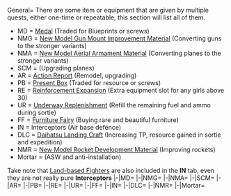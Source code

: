 <tabber>General=
There are some item or equipment that are given by multiple quests, either one-time or repeatable, this section will list all of them.
*MD = [[Medal]] (Traded for Blueprints or screws)
*NMG = [[New Model Gun Mount Improvement Material]] (Converting guns to the stronger variants)
*NMA = [[New Model Aerial Armament Material]] (Converting planes to the stronger variants)
*SCM = {{EquipmentLink|Skilled Crew Member}} (Upgrading planes)
*AR = [[Action Report]] (Remodel, upgrading)
*PB = [[Present Box]] (Traded for resource or screws)
*RE = [[Reinforcement Expansion]] (Extra equipment slot for any girls above 30)
*UR = [[Underway Replenishment]] (Refill the remaining fuel and ammo during sortie)
*FF = [[Furniture|Furniture Fairy]] (Buying rare and beautiful furniture)
*IN = Interceptors (Air base defence)
*DLC = [[Daihatsu Landing Craft]] (Increasing TP, resource gained in sortie and expedition)
*NMR = [[New Model Rocket Development Material]] (Improving rockets)
*Mortar = {{EquipmentLink|Type 2 12cm Mortar Kai}} (ASW and anti-installation)
Take note that [[List of Land-based Fighters by stats|Land-based Fighters]] are also included in the '''IN''' tab, even they are not really pure '''Interceptors'''
|-|MD=
{{QuestList|
{{Quest
|ID = A88
|Title_JP =  最精銳甲型駆逐艦、集結せよ！
|Title_EN = Elite Type-A Destroyers, Assemble!
|Requirements = Form a Fleet including {{ShipLink|Kagerou Kai Ni}}, {{ShipLink|Shiranui Kai Ni}}, {{ShipLink|Kuroshio Kai Ni}} and three level 70 or above [[Ship_Class#Kagerou-class|Kagerou]]/[[Ship_Class#Yuugumo-class|Yuugumo]] class destroyers
<br>
'''{{color|red|※ On completion plays {{Audio|file=Quest A88 achieved.ogg}}}}'''
|Rewards_RSC = 150 / 150 / 150 / 0
|Rewards_Items = '''choice between'''<br>[[File:Medal.png|30px|link=Medal]] X 1<br> '''or'''<br>{{EquipmentLink|12.7cm Twin Gun Mount Model C Kai 2|text=true|image=30px}} X 1
|Note = Requires: [[Quests#B109|B109]], Others(?) <br>Unlocks: [[Quests#B117|B117]]?
}}
{{Quest
|ID = B33
|Title_JP = 「西村艦隊」南方海域へ進出せよ！
|Title_EN = Advance the Nishimura Fleet to the Southern Sea!
|Requirements = Sortie {{ShipLink|Fusou}}, {{ShipLink|Yamashiro}}, {{ShipLink|Mogami}}, {{ShipLink|Shigure}}, {{ShipLink|Michishio}}, 1 additional ship to [[World_5:_南方海域#5-1|World 5-1]] and obtain an S-Rank victory at the boss node
|Rewards_RSC = 0 / 0 / 500 / 300
|Rewards_Items = [[File:Improvement Materials.png|30px|link=Akashi's_Improvement_Arsenal]]×5 [[File:Medal.png|30px|link=Medal]]×1
|Note = Requires: [[#A44|A44]]
}}
{{Quest
|ID = B63
|Title_JP = 製油所地帯を防衛せよ！
|Title_EN = Defend the Oil Refinery Zone!
|Requirements = Sortie a torpedo squadron (1 [[Ship Class#Light Cruiser .28CL.29|Light Cruiser]] 5 [[Ship_Class#Destroyer_.28DD.29|Destroyers]]) to [[1-3|World 1-3]] and obtain '''three''' S-Ranks victories at the boss node
|Rewards_RSC = 400 / 0 / 0 / 0
|Rewards_Items = [[File:Combat Ration 145 Full.png|30px|link=Combat Ration]]×1<br>[[File:Medal.png|30px|link=Medal]]×1
|Note = Requires: [[#Bd2|Bd2]]
}}
{{Quest
|ID = B65
|Title_JP = オリョール海の制海権を確保せよ！
|Title_EN = Secure Control of the Orel Sea!
|Requirements = Sortie a fleet with {{ShipLink|Ooshio}} as flagship to [[2-3|World 2-3]] and obtain '''6 time''' S-Ranks victories at the boss
|Rewards_RSC = 0 / 400 / 0 / 200
|Rewards_Items = [[File:Medal.png|30px|link=Medal]]×1 <br> [[File:Food supply ship irako.png|30px|link=Fatigue]][[Fatigue#Food_Supply_Ship_.22Irako.22|"Irako"]]×2
|Note = Requires: [[#B20|B20]], [[#B64|B64]]
}}
{{Quest
|ID = B100
|Title_JP = 増強海上護衛総隊、抜錨せよ！
|Title_EN = Enhanced Maritime Escort Fleet, Sortie!
|Requirements = Sortie a fleet with 1 [[Ship Class#Light Cruiser .28CL.29|Light Cruiser]], 2 [[Ship Class#Destroyer .28DD.29|Destroyers]] or [[Ship Class#Coastal_Defense_Ship_.28DE.29|Coastal Defense Ships]], 1 [[Ship_Class#Aviation_Cruiser_.28CAV.29|Aviation Cruiser]] or [[Ship_Class#Light_Aircraft_Carrier_.28CVL.29|Light Carrier]], up to 2 additional ships to world 2-2, 2-3, 2-4, 2-5 and obtain A rank victories at the boss nodes.
|Rewards_RSC = 700 / 0 / 0 / 0
|Rewards_Items = choice between <br/>[[File:Medal.png|30px|link=Medal]]×1<br/> '''or''' <br/> {{EquipmentLink|New Model Gun Mount Improvement Material|text=true|image=30px}}
|Note = Requires: [[#B98|B98]], [[#Bw5|Bw5]] (?)
}}
{{Quest
|ID = B101
|Title_JP = 新編「第七戦隊」、出撃せよ！
|Title_EN = New Seventh Squadron, Sortie!
|Requirements = Sortie a fleet with {{ShipLink|Kumano/Kai Ni}}/{{ShipLink|Kumano/Carrier Kai Ni}} as flagship, {{ShipLink|Suzuya/Kai Ni}}/{{ShipLink|Suzuya/Carrier Kai Ni}} as second ship, {{ShipLink|Mogami Kai}}, {{ShipLink|Mikuma Kai}}, up to 2 additional ships to world [[4-5]], [[6-2]] and obtain S rank victories at the boss nodes.
|Rewards_RSC = 0 / 0 / 1000 / 500
|Rewards_Items =[[File:Improvement Materials.png|30px|link=Akashi's_Improvement_Arsenal]]×4, <br /> choice between
[[File:Medal.png|30px|link=Medal]]×1<br/> 
'''or''' <br/> 
{{EquipmentLink|New Model Gun Mount Improvement Material|text=true|image=30px}}<br/> 
'''or'''<br/> 
{{EquipmentLink|Type 0 Fighter Model 63 (Fighter-bomber)|text=true|image=30px}}
|Note = Requires: [[#A76|A76]],[[#C2|C2]] (?)
}}
{{Quest
|ID = B102
|Title_JP = 精鋭「第四航空戦隊」、抜錨せよ！
|Title_EN = Elite Fourth Carrier Division, Set Sail!
|Requirements = Sortie {{ShipLink|Ise|kai=x}} and {{ShipLink|Hyuuga|kai=x}} '''''both above level 50''''' as flagship and 2nd ship with 1 [[Ship Class#Light Cruiser .28CL.29|Light Cruiser]], 2 [[Ship Class#Destroyer .28DD.29|Destroyers]], 1 additional ship to World [[2-5]], [[3-5]] and obtain A-rank or better victories at the boss nodes
|Rewards_RSC = 500 / 0 / 500 / 0
|Rewards_Items = [[File:Improvement Materials.png|30px|link=Akashi's_Improvement_Arsenal]]×4, <br /> choice between <br />{{EquipmentLink|Skilled Crew Member|text=true|image=30px}}×1 <br /> '''or''' <br />[[File:Medal.png|30px|link=Medal]]×1
|Note = Requires: [[#A77|A77]], (?) <br> Unlocks: [[#F58|F58]]
}}
{{Quest
|ID = B115
|Title_JP =  精鋭駆逐隊、獅子奮迅！
|Title_EN = Elite Destroyer Squadron, Go Furious!
|Requirements =Sortie a fleet including at least 4 Destroyers and up to two additional ships to [[1-6]], [[2-3]], [[3-2]], [[4-2]] and clear the boss node with at least an S(?) rank or reach the goal node on each map.
|Rewards_RSC = 480 / 480 / 0 / 0
|Rewards_Items = choice between<br>[[File:Furniture fairy.png|30px|link=Furniture]][[Furniture|Furniture Fairy]] X 1 <br>'''or'''<br>{{EquipmentLink|New Model Gun Mount Improvement Material|image=30px}}[[New Model Gun Mount Improvement Material]] X 1<br>''NEXT''<br>choice between<br>{{EquipmentLink|Action Report|image=30px}}[[Action Report]] X 1<br>'''or'''<br>[[File:Medal.png|30px|link=Medal]] X 1
|Note =
}}
{{Quest
|ID = B117
|Title_JP = 最精鋭甲型駆逐艦、突入！敵中突破！
|Title_EN = Elite Type-A Destroyers, Charging Through Enemy Territory!
|Requirements = Sortie a fleet with {{ShipLink|Kagerou/Kai Ni}} or {{ShipLink|Shiranui/Kai Ni}} or {{ShipLink|Kuroshio/Kai Ni}} as flagship together with two level 75 or above [[Ship_Class#Kagerou-class|Kagerou]]/[[Ship_Class#Yuugumo-class|Yuugumo]] class destroyers to world [[3-2]], [[4-2]], [[5-3]] and obtain S-rank victories at the Boss Nodes of each Map Twice each.
|Rewards_RSC = 0 / 1000 / 0 / 500
|Rewards_Items =  '''choice between'''<br>[[File:Furniture fairy.png|30px|link=Furniture]][[Furniture|Furniture Fairy]] X 1<br> '''or'''<br>{{EquipmentLink|New Model Gun Mount Improvement Material|text=true|image=30px}} X 1<br> '''or'''<br>{{EquipmentLink|Action Report|text=true|image=30px}} X 1<br>NEXT<br>'''choice between'''
<br>[[File:Medal.png|30px|link=Medal]] X 2<br> '''or'''<br>[[File:Prototype_Deck_Catapult.png|30px|link=Prototype_Flight_Deck_Catapult]][[Prototype Flight Deck Catapult]] X 1<br> '''or'''<br>{{EquipmentLink|12.7cm Twin Gun Mount Model D Kai 2|text=true|image=30px}} X 1
|Note = Requires:
}}
{{Quest
|ID = B119
|Title_JP = 「伊勢改二」、敵機動部隊を迎擊せよ！
|Title_EN = Ise Kai Ni, Intercept the Enemy Task Force!	
|Requirements = Sortie a Fleet with {{ShipLink|Ise/Kai Ni}} as Flagship together with at least two [[Ship_Class#Destroyer_.28DD.29|Destroyers]] to world [[6-5]] and obtain 3 S-rank victories at the boss node 
|Rewards_RSC = 634 / 0 / 1000 / 0
|Rewards_Items = '''choice between'''<br>{{EquipmentLink|Type 96 Fighter|text=true|image=30px}} X 3<br> '''or'''<br>{{EquipmentLink|Type 99 Dive Bomber|text=true|image=30px}} X 3<br> '''or'''<br>{{EquipmentLink|Type 0 Fighter Model 21|text=true|image=30px}} X 2<br>NEXT<br>'''choice between'''
<br>{{EquipmentLink|Shiden Kai 2|text=true|image=30px}} X 2<br> '''or'''<br>[[File:Medal.png|30px|link=Medal]] X 1<br>'''or'''<br>{{EquipmentLink|Action Report|text=true|image=30px}} X 1
|Note = Requires:
Unlocks: [[Quests#F75|F75]]
}}
{{Quest
|ID = B121
|Title_JP = 精鋭「二七駆」第一小隊、出撃せよ！
|Title_EN = First platoon of the Elite 27th Destroyer Division, Sortie!
|Requirements = Sortie a fleet including {{ShipLink|Shiratsuyu Kai Ni}} and {{ShipLink|Shigure Kai Ni}} to world [[2-3]], [[4-1]], [[5-5]], [[6-5]] and obtain a S-rank victory at each boss node.
|Rewards_RSC = 1000 / 0 / 1000 / 0
|Rewards_Items = {{EquipmentLink|12.7cm Twin Gun Mount Model B Kai 4 (Wartime Modification) + Anti-Aircraft Fire Director|text=true|image=30px}}<br>'''then choice between'''<br>[[File:Medal.png|30px|link=Medal]] X 1<br>'''or'''<br>{{EquipmentLink|New Model Gun Mount Improvement Material|text=true|image=30px}} X 1<br>'''or'''<br>[[File:Instant repair 2.png|30px|link=Tutorial:_FAQ#What_are_buckets.3F]] X 8
|Note = Requires: ??
}}
{{Quest
|ID = B122
|Title_JP = 精鋭「四戦隊」第二小隊、抜錨せよ！
|Title_EN = Elite "CruDiv 4", 2nd Platoon, Set Sail!
|Requirements = Sortie a Fleet with {{ShipLink|Choukai Kai Ni}}, {{ShipLink|Maya Kai Ni}} and 4 additional ships to world [[1-4]], [[2-3]], [[3-3]], [[4-5]] and obtain S-rank? victories at the boss nodes.
|Rewards_RSC = 400 / 400 / 0 / 400
|Rewards_Items = 'Maya's Shield' Wall Scroll<br>'''and choice between'''<br>{{EquipmentLink|12.7cm Twin High-angle Gun Mount (Late Model)|text=true|image=30px}} x2<br>'''or'''<br>[[File:Instant repair 2.png|30px|link=Tutorial:_FAQ#What_are_buckets.3F]] ×8<br>'''or'''<br>[[File:Medal.png|30px|link=Medal]] x1
|Note = Requires: [[#B13|B13]], Others?
}}
{{Quest
|ID = B125
|Title_JP = 近海の警戒監視と哨戒活動を強化せよ！
|Title_EN = Improve Guard Surveillance and Patrol Activities in the Coastal Waters!
|Requirements = Sortie a fleet including a [[CL]] flagship, 2 [[DD]] or [[DE]], and 3 additional ships to Worlds [[1-2]], [[1-3]], [[1-4]], [[2-1]], [[2-2]] and obtain a S-rank at each boss node.
|Rewards_RSC = 800 / 800 / 0 / 0
|Rewards_Items = '''choice between'''<br>[[File:Medal.png|30px|link=Medal]] x1<br>'''or'''<br>[[File:Reinforcement_expansion_064_useitem.png|30px|link=Reinforcement Expansion]][[Reinforcement Expansion]]×1<br>'''then choice between'''<br>{{EquipmentLink|New Model Gun Mount Improvement Material|text=true|image=30px}} x2<br>'''or'''<br>{{EquipmentLink|Searchlight}} x2<br>'''or'''<br>{{EquipmentLink|Action Report|text=true|image=30px}} x1
|Note = 
}}
{{Quest
|ID = B128
|Title_JP =「比叡」の出撃
|Title_EN = Hiei's Sortie
|Requirements = Sortie a fleet with {{ShipLink|Hiei}} as flagship to Worlds [[5-3]] and [[5-4]]. Obtain a S-rank at each boss node.
|Rewards_RSC = 0 / 1113 / 1942 / 0
|Rewards_Items = [[Furniture|Hiei Wallscroll]]<br>'''then choice between'''<br>{{EquipmentLink|Action Report|text=true|image=30px}} x1<br>'''or'''<br>{{EquipmentLink|Type 96 150cm Searchlight|text=true|image=30px}} x1<br>'''or'''<br>[[File:Medal.png|30px|link=Medal]] x1
|Note =
}}
{{Quest
|ID = B131
|Title_JP = 航空戦艦戦隊、戦闘哨戒！
|Title_EN = 
|Requirements = Sortie a fleet with 2 [[BBV|Aviation Battleships]] and up to 4 additional ships to Worlds [[1-4]], [[1-5]], [[2-3]], and [[7-2]]. Obtain a S-rank at the boss of [[1-4]], [[1-5]], and [[2-3]]. Obtain a S-rank at the '''second''' boss of [[7-2]].
|Rewards_RSC = 600 / 600 / 0 / 600
|Rewards_Items = [[File:Medal.png|30px|link=Medal]] x1<br>'''then choice between'''<br>{{EquipmentLink|Action Report|text=true|image=30px}}<br>'''or'''<br>[[File:Medal.png|30px|link=Medal]] x2
|Note = Requires: [[#F85|F85]]
}}
{{Quest
|ID = B132
|Title_JP = 最精鋭「第四航空戦隊」、出撃せよ！
|Title_EN = 
|Requirements = Sortie a fleet with {{ShipLink|Ise/Kai Ni}}, {{ShipLink|Hyuuga/Kai Ni}}, and up to 4 additional ships to Worlds [[1-6]], [[4-5]], [[5-5]], and [[6-5]]. Obtain a S-rank at each boss node or reach the anchor node N '''twice''', where applicable.
|Rewards_RSC = 1000 / 1000 / 1000 / 0 
|Rewards_Items = {{EquipmentLink|Zuiun Kai Ni (634 Air Group)|text=true|image=30px}}<br>'''then choice between'''<br>{{EquipmentLink|S-51J|text=true|image=30px}}<br>'''or'''<br>[[File:Medal.png|30px|link=Medal]] x2
|Note = Requires: [[#B131|B131]], [[#F85|F85]]
}}
{{Quest
|ID = B133
|Title_JP = 重改装高速戦艦「金剛改二丙」、南方突入！
|Title_EN = 
|Requirements = Sortie a fleet with {{ShipLink|Kongou/Kai Ni C}} as flagship, 1 other {{ShipLink|Hiei|Kirishima|Haruna|text=Kongou-class|link_class=Kongou}} member, 2 [[DD|Destroyers]], and up to 2 additional ships to Worlds [[5-1]], [[5-3]], [[5-4]], and [[5-5]]. Obtain a S-rank(?) at each boss node '''twice'''.
|Rewards_RSC = 1944 / 2019 / 0 / 0
|Rewards_Items = {{EquipmentLink|35.6cm Twin Gun Mount Kai Ni|text=true|image=30px}} x1<br>'''then choice between'''<br>{{ItemLink|text=true|image=30px|Action Report}} x1<br>'''or'''<br>{{ItemLink|text=true|image=30px|New Model Gun Mount Improvement Material}} x2<br>'''or'''<br>[[File:Medal.png|30px|link=Medal]] x1
|Note = Requires: [[Quests#B128|B128]]
}}
{{Quest
|ID = B134
|Title_JP = 艦隊司令部の強化 【実施段階】
|Title_EN = 
|Requirements = Sortie a fleet with {{ShipLink|Ooyodo}} as flagship, either {{ShipLink|Akashi}} or a [[AV|Seaplane Tender]], and up to 4 additional ships to Worlds [[2-3]], [[3-3]], and [[4-1]]. Obtain a S-rank(?) at each boss node '''twice'''.
|Rewards_RSC = 1200 / 1200 / 1200 / 0 
|Rewards_Items = [[File:Headquarters Personnel.png|30px|link=#Introduction]][[#Introduction|"Headquarters Personnel"]] x1<br>'''then choice between'''<br>[[File:Furniture box large.jpg|30px|link=Furniture]] x8<br>'''or'''<br>[[File:Reinforcement_expansion_064_useitem.png|30px|link=Reinforcement Expansion]][[Reinforcement Expansion]] x1<br>'''or'''<br>[[File:Medal.png|30px|link=Medal]] x1
|Note = Requires: [[#D29|D29]]
}}
{{Quest
|ID = Bq5
|Title_JP =  北方海域警備を実施せよ！
|Title_EN = Fulfill Security Patrol of the Northern Ocean Area!
|Requirements = Sortie a fleet with 1 [[Ship Class#Light Cruiser .28CL.29|Light Cruiser]], up to 5 additional ships to world [[3-1]], [[3-2]], [[3-3]] and obtain A-rank or better (?) victories at the boss nodes.
|Rewards_RSC = 500 / 500 / 0 / 0
|Rewards_Items = [[File:Combat Ration 145 Full.png|30px|link=Combat Ration]]×1 <br>choice between <br/> 
[[File:Furniture fairy.png|30px|link=Furniture]][[Furniture|Furniture Fairy]] X 1 <br> '''''or''''' <br>
{{EquipmentLink|12.7cm Twin Gun Mount Model C Kai 2|text=true|image=30px}}★+3<br>
'''''or''''' <br>
[[File:Medal.png|30px|link=Medal]] X 1
|Note = Requires: ??<br/>Unlocks: [[Quest#B110|B110]], [[Quest#Bq6|Bq6]]
}}
{{Quest
|ID = Bq7
|Title_JP = 新編成「三川艦隊」、鉄底海峡に突入せよ！
|Title_EN = New Mikawa Fleet, Rush into the Iron Bottom Ocean Area!
|Requirements = Sortie a Fleet with '''four''' of {{ShipLink|Choukai}}, {{ShipLink|Aoba}}, {{ShipLink|Kinugasa}}, {{ShipLink|Kako}}, {{ShipLink|Furutaka}}, {{ShipLink|Tenryuu}}, {{ShipLink|Yuubari}} and 2 additional ships to world [[5-1]], [[5-3]], [[5-4]] and obtain S-rank victories at the boss nodes.
|Rewards_RSC = 800 / 800 / 800 / 800
|Rewards_Items = '''choice between'''<br>[[File:Medal.png|30px|link=Medal]] X 1<br>'''or'''<br>[[File:Improvement Materials.png|30px|link=Akashi's_Improvement_Arsenal]] X 5,<br>[[File:Ranking point reward.png|30px]] '''200 ranking points'''
|Note = Requires: [[#Bw9|Bw9]],[[Quest#B41|B41]]
}}
{{Quest
|ID = Bq12
|Title_JP = 発令！「西方海域作戦」
|Title_EN =
|Requirements = Sortie a fleet to Worlds [[4-1]], [[4-2]], [[4-3]], [[4-4]], and [[4-5]]. Obtain a S-rank at each boss node.
|Rewards_RSC = 0 / 0 / 2400 / 0
|Rewards_Items = [[File:Ranking point reward.png|30px]] '''330 ranking points'''<br>'''then choice between'''<br>[[File:Medal.png|30px|link=Medal]] x1<br>'''or'''<br>{{EquipmentLink|Daihatsu Landing Craft|text=true|image=30px}} x2<br>'''or'''<br>{{EquipmentLink|New Model Rocket Development Material|text=true|image=30px}} x1
|Note = Requires: [[Quests#Bq11|Bq11]]
}}
{{Quest
|ID = Bq13
|Title_JP = 拡張「六水戦」、最前線へ！
|Title_EN =
|Requirements = Sortie a fleet with {{ShipLink|Yuubari/Kai Ni}}/{{ShipLink|Yuubari/Kai Ni Toku}}/{{ShipLink|Yuubari/Kai Ni D}} as flagship and '''one of the following two configurations''': EITHER 2 of {{ShipLink|Yayoi}}, {{ShipLink|Mutsuki}}, {{ShipLink|Kisaragi}}, {{ShipLink|Mochizuki}}, {{ShipLink|Uzuki}}, {{ShipLink|Kikuzuki}} and up to 3 additional ships, OR {{ShipLink|Yura/Kai Ni}} and up to 4 additional ships, to Worlds [[5-1]], [[5-4]], [[6-4]], and [[6-5]]. Obtain a S-rank at each boss node.
|Rewards_RSC = 0 / 1000 / 1000 / 1000
|Rewards_Items = [[File:Ranking point reward.png|30px]] '''390 ranking points'''<br>'''then choice between'''<br>[[File:Instant repair 2.png|30px|link=Tutorial:_FAQ#What_are_buckets.3F]] x10<br>'''or'''<br>[[File:Medal.png|30px|link=Medal]] x1<br>'''or'''<br>{{EquipmentLink|New Model Gun Mount Improvement Material|text=true|image=30px}} x1
|Note = Requires: [[#B141|B141]]
}}
{{Quest
|ID = By2
|Title_JP = 「海防艦」、海を護る！
|Title_EN =
|Requirements = Sortie a fleet with 3 [[DE|Coastal Defense Ships]] and up to 2 additional ships to Worlds [[1-1]], [[1-2]], [[1-3]], [[1-5]], and [[1-6]]. Obtain a S-rank(?) at the boss node of [[1-1]], [[1-2]], [[1-3]], and [[1-5]] once. Reach the anchor node N of [[1-6]] once.
|Rewards_RSC = 1200 / 600 / 600 / 0
|Rewards_Items = '''Choice between'''<br>[[File:Instant repair 2.png|30px|link=Tutorial:_FAQ#What_are_buckets.3F]] x6<br>'''or'''<br>[[File:Development material.png|30px|link=Construction]] x8<br>'''then choice between'''<br>[[File:Furniture fairy.png|30px|link=Furniture]][[Furniture|Furniture Fairy]] x1<br>'''or'''<br>{{EquipmentLink|Type 2 Depth Charge|text=true|image=30px}} x1<br>'''or'''<br>[[File:Medal.png|30px|link=Medal]] x1
|Note =
}}
{{Quest
|ID = C20
|Title_JP = 海防艦、演習初め！
|Title_EN = Coastal defence ships, commence exercises!
|Requirements = Use a Fleet including a [[Ship_Class#Coastal_Defense_Ship_.28DE.29|Kaiboukan]] as the flagship along with at least two destroyers to get 2 Exercise victories in the same day.
|Rewards_RSC = 300 / 300 / 0 / 0
|Rewards_Items = Fifth Anniversary Scroll(Etorofu class version)<br>'''then choice between'''<br>[[File:Reinforcement_expansion_064_useitem.png|30px|link=Reinforcement Expansion]][[Reinforcement Expansion]] X 1<br> '''or'''<br>[[File:Medal.png|30px|link=Medal]] X1
|Note = Requires: ???
}}
{{Quest
|ID = C21
|Title_JP =  最精鋭甲型駆逐艦、特訓始め！
|Title_EN = Elite Type-A Destroyers, Commence Special Training!	
|Requirements = Use a Fleet including at least four level 70 or above [[Ship_Class#Kagerou-class|Kagerou]]/[[Ship_Class#Yuugumo-class|Yuugumo]] class destroyers to get 4 Exercises victories in the same day.
|Rewards_RSC = 400 / 0 / 400 / 0
|Rewards_Items = '''choice between'''<br>[[File:Instant repair 2.png|30px|link=Tutorial:_FAQ#What_are_buckets.3F]] X 4<br>'''or'''<br>[[File:Development material.png|30px|link=Construction]] X 4<br>NEXT<br>'''choice between'''
<br>[[File:Medal.png|30px|link=Medal]] X 1<br>'''or'''<br>{{EquipmentLink|Action Report|text=true|image=30px}} X 1
|Note = Requires: [[Quests#A88|A88]]
}}
{{Quest
|ID = C23
|Title_JP = 改夕雲型、演習始め！
|Title_EN = Remodelled Yuugumo-class, begin training!
|Requirements = Use a Fleet including {{ShipLink|Yuugumo Kai Ni}} and {{ShipLink|Naganami Kai Ni}} to get 4 Exercise victories in the same day.
|Rewards_RSC = 400 / 400 / 0 / 0
|Rewards_Items = '''choice between'''<br>[[File:Food supply ship irako.png|30px|link=Fatigue]][[Fatigue|"Irako"]] X 3<br>'''or'''<br>{{EquipmentLink|Type 2 Depth Charge|text=true|image=30px}} X 1<br>NEXT<br>'''choice between'''<br>[[File:Reinforcement expansion 064 useitem.png|30px|link=Reinforcement Expansion]][[Reinforcement Expansion]] X 1<br>'''or'''<br>[[File:Medal.png|30px|link=Medal]] X1
|Note = Requires: [[Quests#Bq6|Bq6]]
}}
{{Quest
|ID = C32
|Title_JP = 六周年記念演習
|Title_EN = 
|Requirements = Use a fleet with 1 [[CL|Light Cruiser]] and 3 [[DD|Destroyers]]/[[DE|Coastal Defense Ships]] to obtain a S-rank in [[Exercises (PvP)|Exercises]] 4 times within the same day.
|Rewards_RSC = 600 / 600 / 600 / 600 
|Rewards_Items = '''Choice between'''<br>[[File:Development material.png|30px|link=Construction]] x6<br>'''or'''<br>[[File:Instant construction 2.png|30px|link=Construction]] x6<br>'''then choice between'''<br>{{EquipmentLink|Type 0 Fighter Model 52|text=true|image=30px}} x6<br>'''or'''<br>{{EquipmentLink|35.6cm Twin Gun Mount|text=true|image=30px}}<br>'''or'''<br>[[File:Medal.png|30px|link=Medal]] x1
|Note =
}}
{{Quest
|ID = F54
|Title_JP = 新型艤装の開発研究
|Title_EN = Development of New Type Equipment Fitting Research
|Requirements = Prepare 12000 Steel, scrap 10 [[List_of_Main_Guns_by_stats#Medium_Guns|medium guns]].
|Rewards_RSC = 0 / 500 / 0 / 0
|Rewards_Items = [[File:Development material.png|30px|link=Construction]]×2,<br/> choice between<br/> [[File:Medal.png|30px|link=Medal]]×1<br/> '''or''' <br/>{{EquipmentLink|New Model Gun Mount Improvement Material|text=true|image=30px}}
|Note = Requires: [[#F53|F53]], [[#F18|F18]](?) <br />Unlock: [[#D23|D23]]
}}
{{Quest
|ID = F55
|Title_JP = 新型艤装の継続研究
|Title_EN = Continued Research of New Rigging Types
|Requirements = Prepare 18000 Steel, scrap 10 [[List_of_Main_Guns_by_stats#Heavy_Guns|heavy guns]].
|Rewards_RSC = 0 / 600 / 0 / 0
|Rewards_Items = [[File:Development material.png|30px|link=Construction]]×3, <br/>choice between<br/> [[File:Medal.png|30px|link=Medal]]×1<br/> '''or''' <br/> {{EquipmentLink|New Model Gun Mount Improvement Material|text=true|image=30px}}
|Note = Requires: [[#D23|D23]](?)<br>'''Quarterly Quest'''
}}
{{Quest
|ID = F56
|Title_JP = 電探技術の射撃装置への活用
|Title_EN = Utilizing Radar Technology for Shooting Equipment
|Requirements = Prepare 8000 Ammo and Steel, scrap 10 [[List_of_Radars_by_stats|Radars]].
|Rewards_RSC = 0 / 0 / 0 / 300
|Rewards_Items = choice between<br/> [[File:Medal.png|30px|link=Medal]]×1<br/> '''or''' <br/>{{EquipmentLink|New Model Gun Mount Improvement Material|text=true|image=30px}}
|Note = Requires: [[#F53|F53]](?) <br> Unlocks: [[Quests#F57|F57]]
}}
{{Quest
|ID = F57
|Title_JP = 民生産業への協力
|Title_EN = Cooperation with the Consumer Industry
|Requirements = Prepare 12000 fuel, scrap 16 [[List_of_Main_Guns_by_stats#Light_Guns|light guns]].
|Rewards_RSC = 0 / 0 / 600 / 0
|Rewards_Items = [[File:Furniture_fairy.png|30px|link=Furniture]][[Furniture|Furniture Fairy]]×1, <br/>choice between<br/> [[File:Medal.png|30px|link=Medal]]×1<br/> '''or''' <br/>{{EquipmentLink|New Model Gun Mount Improvement Material|text=true|image=30px}}
|Note = Requires: [[Quests#F56|F56]], (?) <br> Unlocks: [[Quests#F59|F59]]
}}
{{Quest
|ID = F59
|Title_JP = 民生産業への協力を継続せよ！
|Title_EN = Continue your cooperation with the Consumer Industry
|Requirements = Prepare 15000 Steel and scrap 10 [[List of Anti-Air Guns by stats|Anti-Air Guns]]
|Rewards_RSC = 0 / 0 / 0 / 300
|Rewards_Items = [[File:Combat Ration 145 Full.png|30px|link=Combat Ration]]×2,<br> choice between <br>[[File:Medal.png|30px]]×1 <br />'''''or''''' <br>  [[File:Furniture fairy.png|30px]]×1
|Note = <br>Requires: [[Quests#F57|F57]], (?)
}}
}}
|-|NMG=
{{QuestList|
{{Quest
|ID = A82
|Title_JP = 「西村艦隊」第二戦隊随伴部隊、集結せよ！
|Title_EN = 2nd Naval Assault Squadron Nishimura Fleet, Gather!
|Requirements = Have {{ShipLink|Mogami}}, {{ShipLink|Michishio}}, {{ShipLink|Shigure}}, {{ShipLink|Asagumo}} and {{ShipLink|Yamagumo}} in the '''third''' fleet.<br>
'''{{color|red|※ {{Tooltip|On completion plays|Michishio: "Why did they assign me to this fleet...?"&#013;
Shigure: "Oh, Michishio. Nice to see you."&#013;
Michishio: "Shigure?! What are you doing here? Don't tell me we're in the same unit!&#013;
Shigure: "Looks like it... Force C of the First Striking Force..."&#013;
Michishio: "What's wrong, Shigure? You don't look so good. Maybe you should lie down for a bit."&#013;
Shigure: "It's okay, I'm fine. It's because of the rain... I guess. Anyway, let's go."&#013;}} {{Audio|file=Quest A82 achieved.ogg}}}}'''
|Rewards_RSC = 0 / 300 / 300 / 0
|Rewards_Items = [[File:Instant repair 2.png|30px|link=Tutorial:_FAQ#What_are_buckets.3F]]×3<br>'''choice between'''<br>[[File:Food supply ship irako.png|30px|link=Fatigue]][[Fatigue#Food_Supply_Ship_.22Irako.22|"Irako"]]×2<br>'''or'''<br>[[File:Furniture fairy.png|30px|link=Furniture]][[Furniture|Furniture Fairy]]×1<br>'''or'''<br>{{EquipmentLink|New Model Gun Mount Improvement Material|text=true|image=30px}}×1
|Note = Requires: [[#D27|D27]], [[#D2|D2]]
}}
{{Quest
|ID = A92
|Title_JP = 精鋭無比「第一戦隊」抜錨準備！
|Title_EN = 
|Requirements = Have {{ShipLink|Nagato Kai Ni}} as flagship and {{ShipLink|Mutsu Kai Ni}} as second ship in your fleet.
'''{{color|red|※ On completion plays {{Audio|file=Quest A92 achieved.ogg
}}}}'''
|Rewards_RSC = 0 / 800 / 800 / 0
|Rewards_Items = {{EquipmentLink|Type 3 Shell Kai|text=true|image=30px}} x1<br>'''then choice between'''<br>{{EquipmentLink|41cm Twin Gun Mount|text=true|image=30px}} x2<br>'''or'''<br>{{EquipmentLink|New Model Gun Mount Improvement Material|text=true|image=30px}} x1<br>'''or'''<br>[[File:Development material.png|30px|link=Construction]] x8
|Note = Requires:
}}
{{Quest
|ID = B100
|Title_JP = 増強海上護衛総隊、抜錨せよ！
|Title_EN = Enhanced Maritime Escort Fleet, Sortie!
|Requirements = Sortie a fleet with 1 [[Ship Class#Light Cruiser .28CL.29|Light Cruiser]], 2 [[Ship Class#Destroyer .28DD.29|Destroyers]] or [[Ship Class#Coastal_Defense_Ship_.28DE.29|Coastal Defense Ships]], 1 [[Ship_Class#Aviation_Cruiser_.28CAV.29|Aviation Cruiser]] or [[Ship_Class#Light_Aircraft_Carrier_.28CVL.29|Light Carrier]], up to 2 additional ships to world 2-2, 2-3, 2-4, 2-5 and obtain A rank victories at the boss nodes.
|Rewards_RSC = 700 / 0 / 0 / 0
|Rewards_Items = choice between <br/>[[File:Medal.png|30px|link=Medal]]×1<br/> '''or''' <br/> {{EquipmentLink|New Model Gun Mount Improvement Material|text=true|image=30px}}
|Note = Requires: [[#B98|B98]], [[#Bw5|Bw5]] (?)
}}
{{Quest
|ID = B101
|Title_JP = 新編「第七戦隊」、出撃せよ！
|Title_EN = New Seventh Squadron, Sortie!
|Requirements = Sortie a fleet with {{ShipLink|Kumano/Kai Ni}}/{{ShipLink|Kumano/Carrier Kai Ni}} as flagship, {{ShipLink|Suzuya/Kai Ni}}/{{ShipLink|Suzuya/Carrier Kai Ni}} as second ship, {{ShipLink|Mogami Kai}}, {{ShipLink|Mikuma Kai}}, up to 2 additional ships to world [[4-5]], [[6-2]] and obtain S rank victories at the boss nodes.
|Rewards_RSC = 0 / 0 / 1000 / 500
|Rewards_Items =[[File:Improvement Materials.png|30px|link=Akashi's_Improvement_Arsenal]]×4, <br /> choice between
[[File:Medal.png|30px|link=Medal]]×1<br/> 
'''or''' <br/> 
{{EquipmentLink|New Model Gun Mount Improvement Material|text=true|image=30px}}<br/> 
'''or'''<br/> 
{{EquipmentLink|Type 0 Fighter Model 63 (Fighter-bomber)|text=true|image=30px}}
|Note = Requires: [[#A76|A76]],[[#C2|C2]] (?)
}}
{{Quest
|ID = B104
|Title_JP = 精鋭「第二二駆逐隊」出撃せよ!
|Title_EN = Sortie the Elite 22nd Destroyer Squadron!
|Requirements = Sortie {{ShipLink|Fumizuki/Kai Ni}}, {{ShipLink|Satsuki/Kai Ni}}, {{ShipLink|Minazuki/Kai}}, {{ShipLink|Nagatsuki/Kai}}, up to 2 additional ships to world 3-2 and obtain an S-rank victory at the boss node.
|Rewards_RSC = 0 / 700 / 0 / 100
|Rewards_Items = choice between<br> {{EquipmentLink|Daihatsu Landing Craft|text=true|image=30px}}<br>'''or'''<br>{{EquipmentLink|New Model Gun Mount Improvement Material|text=true|image=30px}}<br>'''or'''<br>[[File:Reinforcement_expansion_064_useitem.png|30px|link=Reinforcement Expansion]][[Reinforcement Expansion]]
|Note = Requires: [[#A78|A78]],[[#A79|A79]],[[#C2|C2]],??
}}
{{Quest
|ID = B111
|Title_JP =  松輸送作戦、開始せよ！
|Title_EN = Start the Matsu Transport Operation!
|Requirements = Sortie a Fleet with {{ShipLink|Tatsuta Kai}} or {{ShipLink|Tatsuta Kai Ni}} as  Flagship, with at least 3 or more DD/DEs to World [[1-4]], [[1-6]] and clear the boss node with at least an A(?) rank or reach the goal twice on both maps.
|Rewards_RSC = 200 / 200 / 200 / 0
|Rewards_Items = '''choice between'''<br>{{EquipmentLink|New Model Gun Mount Improvement Material|text=true|image=30px}} x1<br>''or''<br>{{EquipmentLink|New Model Aerial Armament Materials|text=New Model Aerial Armament Material|image=30px}} x1<br>NEXT<br>'''choice between'''<br>[[File:Furniture fairy.png|30px|link=Furniture]][[Furniture|Furniture Fairy]] x1<br>''or''<br>{{EquipmentLink|Daihatsu Landing Craft|text=true|image=30px}} x1<br>''or''<br>{{EquipmentLink|Action Report|text=true|image=30px}} x1
|Note = Requires: [[Quests#F65|F65]]??
}}
{{Quest
|ID = B113
|Title_JP =  松輸送作戦、継続実施せよ！
|Title_EN = Continue the Matsu-Transport Operation Further!
|Requirements = Sortie a Fleet with a [[CL]]/[[DD]] as Flagship, with at least 3 or more [[DD]]/[[DE]]s to World [[1-4]], [[1-6]] and clear the boss node with at least an A(?) rank or reach the goal three times on both maps.
|Rewards_RSC = 300 / 300 / 0 / 300
|Rewards_Items ='''choice between'''<br>{{EquipmentLink|Daihatsu Landing Craft|text=true|image=30px}} x1<br>''or''<br>[[File:Improvement Materials.png|30px|link=Akashi's_Improvement_Arsenal]] x3<br>NEXT<br>'''choice between'''<br>{{EquipmentLink|New Model Gun Mount Improvement Material|text=true|image=30px}} x1<br>{{EquipmentLink|12cm 30-tube Rocket Launcher|text=true|image=30px}} x2<br>[[File:Furniture fairy.png|30px|link=Furniture]][[Furniture|Furniture Fairy]] x1
|Note = Requires: [[#B111|B111]],??
}}
{{Quest
|ID = B114
|Title_JP =  新編「四航戦」、全力出撃！
|Title_EN = New 4th Aviation Fleet, Sortie Out!
|Requirements = Sortie a fleet including {{ShipLink|Ise Kai}}, {{ShipLink|Hyuuga Kai}}, {{ShipLink|Ooyodo Kai}}, one [[DD]] and up to two additional ships to [[1-6]], [[2-5]], [[3-5]], [[4-5]] and clear the boss node with at least an A(?) rank or reach the goal node on each map.
|Rewards_RSC = 400 / 400 / 400 / 400
|Rewards_Items ={{EquipmentLink|12cm 30-tube Rocket Launcher Kai Ni|text=true|image=30px}} x1<br>'''then choice between'''<br>{{EquipmentLink|Action Report|text=true|image=30px}} x1<br>''or''<br>{{EquipmentLink|New Model Gun Mount Improvement Material|text=true|image=30px}} x1
|Note = Requires: [[#B23|B23]],??
}}
{{Quest
|ID = B115
|Title_JP =  精鋭駆逐隊、獅子奮迅！
|Title_EN = Elite Destroyer Squadron, Go Furious!
|Requirements =Sortie a fleet including at least 4 Destroyers and up to two additional ships to [[1-6]], [[2-3]], [[3-2]], [[4-2]] and clear the boss node with at least an S(?) rank or reach the goal node on each map.
|Rewards_RSC = 480 / 480 / 0 / 0
|Rewards_Items = choice between<br>[[File:Furniture fairy.png|30px|link=Furniture]][[Furniture|Furniture Fairy]] X 1 <br>'''or'''<br>{{EquipmentLink|New Model Gun Mount Improvement Material|image=30px}}[[New Model Gun Mount Improvement Material]] X 1<br>''NEXT''<br>choice between<br>{{EquipmentLink|Action Report|image=30px}}[[Action Report]] X 1<br>'''or'''<br>[[File:Medal.png|30px|link=Medal]] X 1
|Note = Requires: [[#F72|F72]]
}}
{{Quest
|ID = B117
|Title_JP = 最精鋭甲型駆逐艦、突入！敵中突破！
|Title_EN = Elite Type-A Destroyers, Charging Through Enemy Territory!
|Requirements = Sortie a fleet with {{ShipLink|Kagerou/Kai Ni}} or {{ShipLink|Shiranui/Kai Ni}} or {{ShipLink|Kuroshio/Kai Ni}} as flagship together with two level 75 or above [[Ship_Class#Kagerou-class|Kagerou]]/[[Ship_Class#Yuugumo-class|Yuugumo]] class destroyers to world [[3-2]], [[4-2]], [[5-3]] and obtain S-rank victories at the Boss Nodes of each Map Twice each.
|Rewards_RSC = 0 / 1000 / 0 / 500
|Rewards_Items =  '''choice between'''<br>[[File:Furniture fairy.png|30px|link=Furniture]][[Furniture|Furniture Fairy]] X 1<br> '''or'''<br>{{EquipmentLink|New Model Gun Mount Improvement Material|text=true|image=30px}} X 1<br> '''or'''<br>{{EquipmentLink|Action Report|text=true|image=30px}} X 1<br>NEXT<br>'''choice between'''
<br>[[File:Medal.png|30px|link=Medal]] X 2<br> '''or'''<br>[[File:Prototype_Deck_Catapult.png|30px|link=Prototype_Flight_Deck_Catapult]][[Prototype Flight Deck Catapult]] X 1<br> '''or'''<br>{{EquipmentLink|12.7cm Twin Gun Mount Model D Kai 2|text=true|image=30px}} X 1
|Note = Requires:
}}
{{Quest
|ID = B118
|Title_JP = 戦闘航空母艦、出撃せよ！
|Title_EN = Battle Carrier, Sortie! (?))
|Requirements = Sortie a Fleet with {{ShipLink|Ise/Kai Ni}} as Flagship to world [[3-5]], [[4-5]], [[6-4]] and obtain S-rank victories at the boss nodes.
|Rewards_RSC = 1000 / 0 / 634 / 634
|Rewards_Items = '''choice between'''<br>{{EquipmentLink|Skilled Crew Member|text=true|image=30px}} X 1<br> '''or'''<br>{{EquipmentLink|New Model Aerial Armament Materials|text=true|image=30px}} X 1<br> '''or'''<br>[[File:Improvement Materials.png|30px|link=Akashi's_Improvement_Arsenal]] X 4<br>NEXT<br>'''choice between'''
<br>{{EquipmentLink|Zuiun (634 Air Group)|text=true|image=30px}} X 1<br> '''or'''<br>{{EquipmentLink|Suisei Model 22 (634 Air Group)|text=true|image=30px}} X 1<br> '''or'''<br>{{EquipmentLink|New Model Gun Mount Improvement Material|text=true|image=30px}} X 2
|Note = Requires:
}}
{{Quest
|ID = B121
|Title_JP = 精鋭「二七駆」第一小隊、出撃せよ！
|Title_EN = First platoon of the Elite 27th Destroyer Division, Sortie!
|Requirements = Sortie a fleet including {{ShipLink|Shiratsuyu Kai Ni}} and {{ShipLink|Shigure Kai Ni}} to world [[2-3]], [[4-1]], [[5-5]], [[6-5]] and obtain a S-rank victory at each boss node.
|Rewards_RSC = 1000 / 0 / 1000 / 0
|Rewards_Items = {{EquipmentLink|12.7cm Twin Gun Mount Model B Kai 4 (Wartime Modification) + Anti-Aircraft Fire Director|text=true|image=30px}}<br>'''then choice between'''<br>[[File:Medal.png|30px|link=Medal]] X 1<br>'''or'''<br>{{EquipmentLink|New Model Gun Mount Improvement Material|text=true|image=30px}} X 1<br>'''or'''<br>[[File:Instant repair 2.png|30px|link=Tutorial:_FAQ#What_are_buckets.3F]] X 8
|Note = Requires: ??
}}
{{Quest
|ID = B125
|Title_JP = 近海の警戒監視と哨戒活動を強化せよ！
|Title_EN = Improve Guard Surveillance and Patrol Activities in the Coastal Waters!
|Requirements = Sortie a fleet including a [[CL]] flagship, 2 [[DD]] or [[DE]], and 3 additional ships to Worlds [[1-2]], [[1-3]], [[1-4]], [[2-1]], [[2-2]] and obtain a S-rank at each boss node.
|Rewards_RSC = 800 / 800 / 0 / 0
|Rewards_Items = '''choice between'''<br>[[File:Medal.png|30px|link=Medal]] x1<br>'''or'''<br>[[File:Reinforcement_expansion_064_useitem.png|30px|link=Reinforcement Expansion]][[Reinforcement Expansion]]×1<br>'''then choice between'''<br>{{EquipmentLink|New Model Gun Mount Improvement Material|text=true|image=30px}} x2<br>'''or'''<br>{{EquipmentLink|Searchlight}} x2<br>'''or'''<br>{{EquipmentLink|Action Report|text=true|image=30px}} x1
|Note = 
}}
{{Quest
|ID = B126
|Title_JP = 主力オブ主力、拔錨開始！
|Title_EN = Mainstay of Mainstay, initiate sortie!
|Requirements =  Sortie a fleet including {{ShipLink|Yuugumo Kai Ni}} and {{ShipLink|Makigumo Kai Ni}} along with 4 additional ships to Worlds [[5-3]], [[5-4]], [[5-5]] and obtain a S-rank at each boss node.
|Rewards_RSC = 500 / 500 / 500 / 1000 
|Rewards_Items = '''choice between'''<br>{{EquipmentLink|New Model Gun Mount Improvement Material|text=true|image=30px}} x1<br>'''or'''<br>{{EquipmentLink|New Model Aerial Armament Material|text=true|image=30px}} x1<br>'''or'''<br>{{EquipmentLink|Daihatsu Landing Craft|text=true|image=30px}}<br>'''then choice between'''<br>{{EquipmentLink|Skilled Crew Member|text=true|image=30px}} x1<br>'''or'''<br>{{Screw}} x4
|Note = Requires: [[#A91|A91]].
}}
{{Quest
|ID = B130
|Title_JP = 精鋭無比「第一艦隊」まかり通る！【拡張作戦】
|Title_EN = 
|Requirements = Sortie a fleet with {{ShipLink|Mutsu Kai Ni}} and {{ShipLink|Nagato Kai Ni}} as flagship and second ship and up to 4 additional ships to Worlds [[2-5]], [[5-5]] and [[6-4]]. Obtain a S-rank at each boss node.
|Rewards_RSC = 1000 / 1000 / 1000 / 1000
|Rewards_Items = {{EquipmentLink|41cm Twin Gun Mount Kai Ni|text=true|image=30px}} x1<br>'''then choice between'''<br>{{EquipmentLink|New Model Gun Mount Improvement Material|text=true|image=30px}} x1<br>'''or'''<br>[[File:Improvement Materials.png|30px|link=Akashi's_Improvement_Arsenal]] x5<br>'''or'''<br>{{EquipmentLink|Prototype 46cm Twin Gun Mount|text=true|image=30px}} x1
|Note = Requires:
}}
{{Quest
|ID = B133
|Title_JP = 重改装高速戦艦「金剛改二丙」、南方突入！
|Title_EN = 
|Requirements = Sortie a fleet with {{ShipLink|Kongou/Kai Ni C}} as flagship, 1 other {{ShipLink|Hiei|Kirishima|Haruna|text=Kongou-class|link_class=Kongou}} member, 2 [[DD|Destroyers]], and up to 2 additional ships to Worlds [[5-1]], [[5-3]], [[5-4]], and [[5-5]]. Obtain a S-rank(?) at each boss node '''twice'''.
|Rewards_RSC = 1944 / 2019 / 0 / 0
|Rewards_Items = {{EquipmentLink|35.6cm Twin Gun Mount Kai Ni|text=true|image=30px}} x1<br>'''then choice between'''<br>{{ItemLink|text=true|image=30px|Action Report}} x1<br>'''or'''<br>{{ItemLink|text=true|image=30px|New Model Gun Mount Improvement Material}} x2<br>'''or'''<br>[[File:Medal.png|30px|link=Medal]] x1
|Note = Requires: [[Quests#B128|B128]]
}}
{{Quest
|ID = B136
|Title_JP = 精鋭「二四駆逐隊」出撃せよ！
|Title_EN =
|Requirements = Sortie a fleet with {{ShipLink|Umikaze/Kai Ni}} as flagship, 2 of {{ShipLink|Yamakaze}}, {{ShipLink|Kawakaze}}, and {{ShipLink|Suzukaze}}, and up to 3 additional ships to Worlds [[2-3]], [[2-4]], [[5-1]], and [[5-3]]. Obtain a S-rank at each boss node.
|Rewards_RSC = 800 / 800 / 800 / 0
|Rewards_Items = {{EquipmentLink|text=true|image=30px|12.7cm Twin Gun Mount Model C Kai 2}} x1<br>'''then choice between'''<br>{{EquipmentLink|text=true|image=30px|New Model Gun Mount Improvement Material}} x1<br>'''or'''<br>{{EquipmentLink|text=true|image=30px|Type 13 Air Radar}} x3<br>'''or'''<br>[[File:Furniture fairy.png|30px|link=Furniture]][[Furniture|Furniture Fairy]] x1
|Note = Requires: [[Quests#B135|B135]]
}}
{{Quest
|ID = Bq6
|Title_JP = 精鋭「三一駆」、鉄底海域に突入せよ！
|Title_EN = Elite「31st Destroyer Division」, Rush into the Iron Bottom Ocean Area!
|Requirements = Sortie a Fleet with {{ShipLink|Naganami/Kai Ni}} as Flagship, with '''at least one''' of either {{ShipLink|Takanami/Kai}}, {{ShipLink|Okinami/Kai}} '''or''' {{ShipLink|Asashimo/Kai}} to [[5-4|World 5-4]] and obtain 2 S-rank victories at the boss node
|Rewards_RSC = 310 / 310 / 0 / 310
|Rewards_Items ='''choice between'''<br>{{EquipmentLink|Type 13 Air Radar|text=true|image=30px}} ×2<br>'''or'''<br>{{EquipmentLink|Type 22 Surface Radar|text=true|image=30px}} ×2<br>'''or'''<br>{{EquipmentLink|Action Report|text=true|image=30px}} x1 <br>NEXT<br>
'''choice between''' <br> {{EquipmentLink|New Model Gun Mount Improvement Material|text=true|image=30px}} x1<br> '''or''' <br> [[File:Present box.png|30px|link=Present_Box]][[Present Box|"Present Box"]] ×1
|Note = Requires: [[Quest#A83|A83]], [[Quest#Bq5|Bq5]], ??<br/>Unlocks:
}}
{{Quest
|ID = Bq13
|Title_JP = 拡張「六水戦」、最前線へ！
|Title_EN =
|Requirements = Sortie a fleet with {{ShipLink|Yuubari/Kai Ni}}/{{ShipLink|Yuubari/Kai Ni Toku}}/{{ShipLink|Yuubari/Kai Ni D}} as flagship and '''one of the following two configurations''': EITHER 2 of {{ShipLink|Yayoi}}, {{ShipLink|Mutsuki}}, {{ShipLink|Kisaragi}}, {{ShipLink|Mochizuki}}, {{ShipLink|Uzuki}}, {{ShipLink|Kikuzuki}} and up to 3 additional ships, OR {{ShipLink|Yura/Kai Ni}} and up to 4 additional ships, to Worlds [[5-1]], [[5-4]], [[6-4]], and [[6-5]]. Obtain a S-rank at each boss node.
|Rewards_RSC = 0 / 1000 / 1000 / 1000
|Rewards_Items = [[File:Ranking point reward.png|30px]] '''390 ranking points'''<br>'''then choice between'''<br>[[File:Instant repair 2.png|30px|link=Tutorial:_FAQ#What_are_buckets.3F]] x10<br>'''or'''<br>[[File:Medal.png|30px|link=Medal]] x1<br>'''or'''<br>{{EquipmentLink|New Model Gun Mount Improvement Material|text=true|image=30px}} x1
|Note = Requires: [[#B141|B141]]
}}
{{Quest
|ID = C22
|Title_JP = 戦闘航空母艦一番艦、演習始め！
|Title_EN = Lead ship of the battle carriers, commence exercises!
|Requirements = Use a Fleet including {{ShipLink|Ise Kai Ni}} as flagship along with at least two [[Ship_Class#Destroyer_.28DD.29|Destroyers]] to get 3 Exercises victories in the same day.
|Rewards_RSC = 0 / 0 / 0 / 500
|Rewards_Items = '''choice between'''<br>{{EquipmentLink|Suisei|text=true|image=30px}} X 2<br> '''or'''<br>{{EquipmentLink|Zuiun|text=true|image=30px}} X 2<br> '''or'''<br>{{EquipmentLink|Type 2 Reconnaissance Aircraft|text=true|image=30px}} X 1<br>NEXT<br>'''choice between'''
<br>{{EquipmentLink|Type 22 Surface Radar|text=true|image=30px}} X 2<br> '''or'''<br>{{EquipmentLink|12cm 30-tube Rocket Launcher|text=true|image=30px}} X 2<br> '''or'''<br>{{EquipmentLink|New Model Gun Mount Improvement Material|text=true|image=30px}} X 1
|Note = Requires: ???
Unlocks: [[Quests#B118|B118]], [[Quests#B119|B119]], [[Quests#F74|F74]]
}}
{{Quest
|ID = F53
|Title_JP = 新型砲熕兵装、戦力化開始！
|Title_EN = Reinforcement of New Model Cannon Improvement, Start!
|Requirements = Prepare 6000 Steel, scrap 10 [[List_of_Secondary_Guns_by_stats|secondary guns]].
|Rewards_RSC = 0 / 400 / 0 / 0
|Rewards_Items = [[File:Furniture box medium.png|30px|link=Furniture]]×1, <br />{{EquipmentLink|New Model Gun Mount Improvement Material|text=true|image=30px}}
|Note = Requires: [[Quests#F7|F7]](?)
}}
{{Quest
|ID = F54
|Title_JP = 新型艤装の開発研究
|Title_EN = Development of New Type Equipment Fitting Research
|Requirements = Prepare 12000 Steel, scrap 10 [[List_of_Main_Guns_by_stats#Medium_Guns|medium guns]].
|Rewards_RSC = 0 / 500 / 0 / 0
|Rewards_Items = [[File:Development material.png|30px|link=Construction]]×2,<br/> choice between<br/> [[File:Medal.png|30px|link=Medal]]×1<br/> '''or''' <br/>{{EquipmentLink|New Model Gun Mount Improvement Material|text=true|image=30px}}
|Note = Requires: [[#F53|F53]], [[#F18|F18]](?) <br />Unlock: [[#D23|D23]]
}}
{{Quest
|ID = F55
|Title_JP = 新型艤装の継続研究
|Title_EN = Continued Research of New Rigging Types
|Requirements = Prepare 18000 Steel, scrap 10 [[List_of_Main_Guns_by_stats#Heavy_Guns|heavy guns]].
|Rewards_RSC = 0 / 600 / 0 / 0
|Rewards_Items = [[File:Development material.png|30px|link=Construction]]×3, <br/>choice between<br/> [[File:Medal.png|30px|link=Medal]]×1<br/> '''or''' <br/> {{EquipmentLink|New Model Gun Mount Improvement Material|text=true|image=30px}}
|Note = Requires: [[#D23|D23]](?)<br>'''Quarterly Quest'''
}}
{{Quest
|ID = F56
|Title_JP = 電探技術の射撃装置への活用
|Title_EN = Utilizing Radar Technology for Shooting Equipment
|Requirements = Prepare 8000 Ammo and Steel, scrap 10 [[List_of_Radars_by_stats|Radars]].
|Rewards_RSC = 0 / 0 / 0 / 300
|Rewards_Items = choice between<br/> [[File:Medal.png|30px|link=Medal]]×1<br/> '''or''' <br/>{{EquipmentLink|New Model Gun Mount Improvement Material|text=true|image=30px}}
|Note = Requires: [[#F53|F53]](?) <br> Unlocks: [[Quests#F57|F57]]
}}
{{Quest
|ID = F57
|Title_JP = 民生産業への協力
|Title_EN = Cooperation with the Consumer Industry
|Requirements = Prepare 12000 fuel, scrap 16 [[List_of_Main_Guns_by_stats#Light_Guns|light guns]].
|Rewards_RSC = 0 / 0 / 600 / 0
|Rewards_Items = [[File:Furniture_fairy.png|30px|link=Furniture]][[Furniture|Furniture Fairy]]×1, <br/>choice between<br/> [[File:Medal.png|30px|link=Medal]]×1<br/> '''or''' <br/>{{EquipmentLink|New Model Gun Mount Improvement Material|text=true|image=30px}}
|Note = Requires: [[Quests#F56|F56]], (?) <br> Unlocks: [[Quests#F59|F59]]
}}
{{Quest
|ID = F73
|Title_JP =  「海防艦」整備計画
|Title_EN = Escort ship service plan
|Requirements =  Prepare 500 fuel. Scrap 4 [[List_of_Main_Guns_by_stats#Medium_Guns|Medium-Caliber Main Guns]] and 4 [[List_of_Main_Guns_by_stats#Large_Guns|Large-Caliber Main Guns]]. <br>
'''※Consumes all the resources.'''
|Rewards_RSC = 200 / 0 / 0 / 0
|Rewards_Items =  '''choice between'''<br>[[File:Furniture fairy.png|30px|link=Furniture]][[Furniture|Furniture Fairy]] X 1<br> '''or'''<br>[[File:Development material.png|30px|link=Construction]] X 4<br> '''or'''<br>{{EquipmentLink|New Model Gun Mount Improvement Material|text=true|image=30px}} X 1<br>NEXT<br>'''choice between'''
<br>{{ShipLink|Matsuwa}}<br> '''or'''<br>{{ShipLink|Etorofu}}
|Note = Requires:
}}
}}
|-|NMA=
{{QuestList|
{{Quest
|ID = A80
|Title_JP = 精強「任務部隊」を編成せよ！
|Title_EN = Organize a Powerful Task Force!
|Requirements = Have {{ShipLink|Saratoga Mk.II}} or {{ShipLink|Saratoga Mk.II Mod.2}} as flagship with 1 [[Ship Class#Light Cruiser .28CL.29|Light Cruiser]] and 2 [[Ship Class#Destroyer .28DD.29|Destroyers]] in your main fleet.
|Rewards_RSC = 0 / 300 / 0 / 300
|Rewards_Items = '''choice between'''<br>{{EquipmentLink|F6F-3|text=true|image=30px}}<br>'''or'''<br>{{EquipmentLink|F4U-1D|text=true|image=30px}}<br>'''choice between'''<br>{{EquipmentLink|TBF|text=true|image=30px}}<br>'''or'''<br>{{EquipmentLink|New Model Aerial Armament Materials|text=New Model Aerial Armament Material|image=30px}}
|Note = Requires: [[#Bd1|Bd1]] (?)<br>Unlocks: [[#B105|B105]]
}}
{{Quest
|ID = B105
|Title_JP = 精強大型航空母艦、抜錨！
|Title_EN = Large Powerful Aircraft Carrier, Setting Sail
|Requirements = Sortie {{ShipLink|Saratoga Mk.II}} or {{ShipLink|Saratoga Mk.II Mod.2}} as flagship, 1 [[Ship Class#Light Cruiser .28CL.29|Light Cruiser]], 2 [[Ship Class#Destroyer .28DD.29|Destroyers]] with 2 additional ships to world [[5-5]], [[6-2]] and obtain S-rank victories at the boss nodes.
|Rewards_RSC = 0 / 0 / 700 / 700
|Rewards_Items = '''choice between'''<br/> {{EquipmentLink|F6F-3|text=true|image=30px}}<br/>or<br/>{{EquipmentLink|Skilled Crew Member|text=true|image=30px}}<br/>or<br/>{{EquipmentLink|New Model Aerial Armament Materials|text=New Model Aerial Armament Material|image=30px}}<br/>'''choice between'''<br/>{{EquipmentLink|TBF|text=true|image=30px}}<br/>or<br/>{{EquipmentLink|Night Operation Aviation Personnel|text=true|image=30px}}
|Note = Requires: [[#A80|A80]], [[#Bd2|Bd2]]
}}
{{Quest
|ID = B106
|Title_JP = 夜間作戦空母、前線に出撃せよ！
|Title_EN = Night Carrier, to the Front Lines!
|Requirements = Sortie {{ShipLink|Saratoga Mk.II}} as flagship to world [[6-5]] and obtain S-rank victory at the boss node.<br />
'''※{{color|red|Saratoga Mk.II Mod.2 cannot complete the quest. Must be Saratoga Mk.II.}}'''
|Rewards_RSC = 0 / 0 / 0 / 1000
|Rewards_Items = '''choice between'''<br/> {{EquipmentLink|TBF|text=true|image=30px}}<br/>or<br/>{{EquipmentLink|Night Operation Aviation Personnel + Skilled Deckhands|text=true|image=30px}}<br/>or<br/>{{EquipmentLink|New Model Aerial Armament Materials|text=New Model Aerial Armament Material|image=30px}}<br/>'''choice between'''<br/>[[File:Reinforcement_expansion_064_useitem.png|30px|link=Reinforcement Expansion]][[Reinforcement Expansion]]<br/>or<br/>{{EquipmentLink|New Model Aerial Armament Materials|text=New Model Aerial Armament Material|image=30px}}<br/>or<br/>{{EquipmentLink|Skilled Crew Member|text=true|image=30px}}
|Note = Requires: [[#B91|B91]], [[#B105|B105]]
}}
{{Quest
|ID = B110
|Title_JP = 北方海域戦闘哨戒を実施せよ！
|Title_EN = Provide combat patrols in the northern sea!
|Requirements = Sortie a fleet with 1 [[Ship Class#Light Cruiser .28CL.29|Light Cruiser]], 1 [[Ship_Class#Seaplane_Tender_.28AV.29|Seaplane Tender]], 1 [[Ship_Class#Light_Aircraft_Carrier_.28CVL.29|Light Aircraft Carrier]], 3 additional ships to world [[3-5]] and obtain 2 S-rank victories at the boss node.
|Rewards_RSC = 0 / 1000 / 0 / 700
|Rewards_Items = [[File:Present box.png|30px|link=Present_Box]][[Present Box|"Present Box"]] X 1<br> choice between <br> {{EquipmentLink|Shiden Kai 2|text=true|image=30px}} X 2<br/>'''''or''''' <br>[[File:Improvement Materials.png|30px|link=Akashi's_Improvement_Arsenal]] X 4 <br/>'''''or''''' <br>
{{EquipmentLink|New Model Aerial Armament Materials|text=New Model Aerial Armament Material|image=30px}} X 1
|Note = Requires: [[#Bq5|Bq5]],??
}}
{{Quest
|ID = B111
|Title_JP =  松輸送作戦、開始せよ！
|Title_EN = Start the Matsu Transport Operation!
|Requirements = Sortie a Fleet with {{ShipLink|Tatsuta Kai}} or {{ShipLink|Tatsuta Kai Ni}} as  Flagship, with at least 3 or more DD/DEs to World [[1-4]], [[1-6]] and clear the boss node with at least an A(?) rank or reach the goal twice on both maps.
|Rewards_RSC = 200 / 200 / 200 / 0
|Rewards_Items = '''choice between'''<br>{{EquipmentLink|New Model Gun Mount Improvement Material|text=true|image=30px}} x1<br>''or''<br>{{EquipmentLink|New Model Aerial Armament Materials|text=New Model Aerial Armament Material|image=30px}} x1<br>NEXT<br>'''choice between'''<br>[[File:Furniture fairy.png|30px|link=Furniture]][[Furniture|Furniture Fairy]] x1<br>''or''<br>{{EquipmentLink|Daihatsu Landing Craft|text=true|image=30px}} x1<br>''or''<br>{{EquipmentLink|Action Report|text=true|image=30px}} x1
|Note = Requires: [[Quests#F65|F65]]??
}}
{{Quest
|ID = B118
|Title_JP = 戦闘航空母艦、出撃せよ！
|Title_EN = Battle Carrier, Sortie! (?))
|Requirements = Sortie a Fleet with {{ShipLink|Ise/Kai Ni}} as Flagship to world [[3-5]], [[4-5]], [[6-4]] and obtain S-rank victories at the boss nodes.
|Rewards_RSC = 1000 / 0 / 634 / 634
|Rewards_Items = '''choice between'''<br>{{EquipmentLink|Skilled Crew Member|text=true|image=30px}} X 1<br> '''or'''<br>{{EquipmentLink|New Model Aerial Armament Materials|text=true|image=30px}} X 1<br> '''or'''<br>[[File:Improvement Materials.png|30px|link=Akashi's_Improvement_Arsenal]] X 4<br>NEXT<br>'''choice between'''
<br>{{EquipmentLink|Zuiun (634 Air Group)|text=true|image=30px}} X 1<br> '''or'''<br>{{EquipmentLink|Suisei Model 22 (634 Air Group)|text=true|image=30px}} X 1<br> '''or'''<br>{{EquipmentLink|New Model Gun Mount Improvement Material|text=true|image=30px}} X 2
|Note = Requires: [[Quests#C22|C22]]
}}
{{Quest
|ID = B126
|Title_JP = 主力オブ主力、拔錨開始！
|Title_EN = Mainstay of Mainstay, initiate sortie!
|Requirements =  Sortie a fleet including {{ShipLink|Yuugumo Kai Ni}} and {{ShipLink|Makigumo Kai Ni}} along with 4 additional ships to Worlds [[5-3]], [[5-4]], [[5-5]] and obtain a S-rank at each boss node.
|Rewards_RSC = 500 / 500 / 500 / 1000 
|Rewards_Items = '''choice between'''<br>{{EquipmentLink|New Model Gun Mount Improvement Material|text=true|image=30px}} x1<br>'''or'''<br>{{EquipmentLink|New Model Aerial Armament Material|text=true|image=30px}} x1<br>'''or'''<br>{{EquipmentLink|Daihatsu Landing Craft|text=true|image=30px}}<br>'''then choice between'''<br>{{EquipmentLink|Skilled Crew Member|text=true|image=30px}} x1<br>'''or'''<br>{{Screw}} x4
|Note = Requires: [[#A91|A91]].
}}
{{Quest
|ID = B127
|Title_JP = 冬季北方海域作戦
|Title_EN = Winter Northern Seas Operation
|Requirements = Sortie a fleet with a [[CL|Light Cruiser]] as flagship and up to 5 additional ships to Worlds [[3-1]], [[3-3]], [[3-4]], and [[3-5]]. Obtain a S-rank at each boss node '''twice'''.
|Rewards_RSC = 0 / 800 / 0 / 800 
|Rewards_Items = '''choice between'''<br>{{EquipmentLink|Type 0 Fighter Model 21|text=true|image=30px}} x3<br>'''or'''<br>{{EquipmentLink|Type 0 Fighter Model 32|text=true|image=30px}} x2<br>'''or'''<br>[[File:Furniture fairy.png|30px|link=Furniture]][[Furniture|Furniture Fairy]] x1<br>'''then choice between'''<br>[[File:Improvement Materials.png|30px|link=Akashi's_Improvement_Arsenal]] x4<br>'''or'''<br>{{EquipmentLink|Type 22 Surface Radar|text=true|image=30px}} x3<br>'''or'''<br>{{EquipmentLink|New Model Aerial Armament Material|text=true|image=30px}} x2
|Note = Requires: [[#Bq9|Bq9]], ??
}}
{{Quest
|ID = B137
|Title_JP = 精強！「第一航空戦隊」出撃せよ！
|Title_EN =
|Requirements = Sortie a fleet with {{ShipLink|Akagi/Kai Ni}} or {{ShipLink|Akagi/Kai Ni E}} as flagship, {{ShipLink|Kaga}} as second ship, and up to 4 additional ships to Worlds [[4-5]], [[5-2]], and [[6-5]]. Obtain a S-rank at the boss node of [[4-5]] and [[5-2]] once. Obtain a S-rank at the boss node of [[6-5]] '''twice'''.
|Rewards_RSC = 0 / 0 / 1000 / 1000
|Rewards_Items = {{EquipmentLink|text=true|image=30px|Ryuusei Kai (CarDiv 1)}} x1<br>'''then choice between'''<br>[[File:Improvement Materials.png|30px|link=Akashi's_Improvement_Arsenal]] x5<br>'''or'''<br>{{EquipmentLink|text=true|image=30px|New Model Aerial Armament Material}} x1<br>'''or'''<br>{{EquipmentLink|text=true|image=30px|Skilled Crew Member}} x1
|Note = Requires: [[#C33|C33]], [[#B40|B40]]
}}
{{Quest
|ID = B138
|Title_JP = 「羽黒」「神風」、出撃せよ！
|Title_EN =
|Requirements = Sortie a fleet with {{ShipLink|Haguro}}, {{ShipLink|Kamikaze}}, and '''either''' 1 additional [[CA|Heavy Cruiser]]/[[CAV|Aviation Cruiser]] and 2 additional [[DD|Destroyers]] (for a total of 5 ships) '''or''' 4 additional [[DD|Destroyers]] to Worlds [[2-1]], [[2-2]], and [[2-3]]. Obtain a S-rank at each boss node.
|Rewards_RSC = 516 / 0 / 1945 / 0
|Rewards_Items = [[Furniture|"Haguro's Protection"]]<br>'''then choice between'''<br>{{EquipmentLink|New Model Aerial Armament Material|text=true|image=30px}} x1<br>'''or'''<br>[[File:Reinforcement_expansion_064_useitem.png|30px|link=Reinforcement Expansion]][[Reinforcement Expansion]] x1<br>'''or'''<br>[[File:Furniture fairy.png|30px|link=Furniture]][[Furniture|Furniture Fairy]] x1
|Note =
}}
{{Quest
|ID = Bq9
|Title_JP = 空母戦力の投入による兵站線戦闘哨戒
|Title_EN = Supply Line Combat Patrol for the release of the Aircraft Carrier Strength
|Requirements =  Sortie a fleet with at least 1 [[CV|Standard Aircraft Carrier]]/[[CVL|Light Aircraft Carrier]]/[[CVB|Armored Aircraft Carrier]] and up to 5 additional ships to Worlds [[1-3]], [[1-4]], [[2-1]], [[2-2]], and [[2-3]]. Obtain a S-rank at each boss node.
|Rewards_RSC = 600 / 0 / 600 / 0 
|Rewards_Items = '''choice bewteen'''<br>{{EquipmentLink|New Model Aerial Armament Material|text=true|image=30px}} x1<br>'''or'''<br>[[File:Development material.png|30px|link=Construction]] x4<br>'''then choice between'''<br>{{EquipmentLink|Saiun|text=true|image=30px}} x1<br>'''or'''<br>{{EquipmentLink|Skilled Crew Member|text=true|image=30px}} x1<br>'''or'''<br>[[File:Present box.png|30px|link=Present_Box]][[Present Box|"Present Box"]] x1
|Note = Requires: [[Quests#C2|C2]], ??
}}
{{Quest
|ID = C31
|Title_JP = 艦載機演習
|Title_EN = 
|Requirements = Use a fleet with a [[CV|Standard Aircraft Carrier]]/[[CVB|Armored Aircraft Carrier]] as flagship, 1 other [[CV|Standard Aircraft Carrier]]/[[CVB|Armored Aircraft Carrier]], 2 [[DD|Destroyers]], and up to 2 additional ships to obtain a B-rank or higher in [[Exercises (PvP)|Exercises]] 3 times within the same day.
|Rewards_RSC = 0 / 0 / 0 / 100
|Rewards_Items = {{EquipmentLink|Suisei Model 12A|text=true|image=30px}}<br>'''then choice between'''<br>{{EquipmentLink|New Model Aerial Armament Material|text=true|image=30px}}<br>'''or'''<br>{{EquipmentLink|Suisei|text=true|image=30px}} x3<br>'''or'''<br>[[File:Development material.png|30px|link=Construction]] x6
|Note = Requires: [[Quests#C29|C29]]
}}
{{Quest
|ID = C33
|Title_JP = 航空戦隊演習(その壱)
|Title_EN =
|Requirements = Use a fleet with 3 [[CVL|Light Aircraft Carriers]]/[[CV|Standard Aircraft Carriers]]/[[CVB|Armored Aircraft Carriers]], 2 [[DD|Destroyers]], and up to 1 additional ship to obtain a S-rank in [[Exercises (PvP)|Exercises]] 3 times within the same day.
|Rewards_RSC = 0 / 300 / 0 / 300
|Rewards_Items = '''Choice between'''<br>[[File:Development material.png|30px|link=Construction]] x3<br>'''or'''<br>[[File:Instant construction 2.png|30px|link=Construction]] x3<br>'''then choice between'''<br>{{EquipmentLink|text=true|image=30px|Type 97 Torpedo Bomber}} x3<br>'''or'''<br>{{EquipmentLink|text=true|image=30px|Underway Replenishment}} x2<br>'''or'''<br>{{EquipmentLink|text=true|image=30px|New Model Aerial Armament Material}} x1
|Note =
}}
{{Quest
|ID = C35
|Title_JP = 新しき盾
|Title_EN =
|Requirements = Use a fleet with {{ShipLink|Maya}}, {{ShipLink|Haguro}}, and up to 4 additional ships to obtain a S-rank in [[Exercises (PvP)|Exercises]] 3 times within the same day.
|Rewards_RSC = 0 / 179 / 0 / 180
|Rewards_Items = {{EquipmentLink|New Model Aerial Armament Material|text=true|image=30px}} x1<br>'''then choice between'''<br>[[File:Development material.png|30px|link=Construction]] x4<br>'''or'''<br>{{EquipmentLink|25mm Triple Autocannon Mount|text=true|image=30px}} x3<br>'''or'''<br>{{EquipmentLink|12cm 30-tube Rocket Launcher|text=true|image=30px}} x2
|Note =
}}
{{Quest
|ID = F70
|Title_JP =  主力艦上戦闘機の更新
|Title_EN = Renewal of the Main Carrier-based Fighter
|Requirements = Prepare 4000 Bauxite, have a Carrier secretary equipped with 2 {{EquipmentLink|Type 0 Fighter Model 52}} on her first and second slot, then scrap 5 {{EquipmentLink|Type 0 Fighter Model 21}} and 3 {{EquipmentLink|Type 96 Fighter}}.<br>
'''※Equipment must be unlocked.'''<br>
'''※Consumes the equipment.'''
|Rewards_RSC = 0 / 100 / 0 / 0
|Rewards_Items ={{EquipmentLink|Shiden Kai 2|text=true|image=30px}} x2<br>'''then choice between'''<br>[[File:Development material.png|30px|link=Construction]] x8<br>''or''<br>{{EquipmentLink|New Model Aerial Armament Materials|text=New Model Aerial Armament Material|image=30px}} x1
|Note = Requires: ??<br>'''Quarterly Quest'''
}}
{{Quest
|ID = F84
|Title_JP = 回転翼機の開発
|Title_EN = 
|Requirements = Prepare 3000 Bauxite and 20 [[File:Development material.png|30px|link=Construction]] in your inventory. Scrap 4 [[List of Seaplanes by stats|seaplanes]], 3 [[List of Fighters by stats|fighters]], and 2 [[List of Torpedo Bombers by stats|torpedo bombers]].<br>'''※ The prepared resources and items will be consumed upon quest completion.'''
|Rewards_RSC = 0 / 0 / 0 / 0 
|Rewards_Items = '''Choice between'''<br>{{EquipmentLink|New Model Aerial Armament Material|text=true|image=30px}} x2<br>'''or'''<br>{{EquipmentLink|O Type Observation Autogyro Kai|text=true|image=30px}}
|Note = Requires: [[Quests#F5|F5]], [[Quests#F72|F72]], [[Quests#F73|F73]]
}}
{{Quest
|ID = F85
|Title_JP = 新型航空艤装の研究
|Title_EN = 
|Requirements = Prepare 8500 Steel, 4000 Bauxite, and 60 [[File:Development material.png|30px|link=Construction]] in your inventory. Scrap 4 {{EquipmentLink|Zuiun}}, 4 {{EquipmentLink|Suisei}}, and 2 {{EquipmentLink|Ryuusei}}.<br>'''※ The prepared resources and items will be consumed upon quest completion.'''
|Rewards_RSC = 0 / 0 / 0 / 0 
|Rewards_Items = '''Choice between'''<br>{{EquipmentLink|Prototype Flight Deck Catapult|text=true|image=30px}}<br>'''or'''<br>{{EquipmentLink|New Model Aerial Armament Material|text=true|image=30px}} x3
|Note = Requires: [[#F84|F84]]
}}
}}
|-|SCM=
{{QuestList|
{{Quest
|ID = A59
|Title_JP = 「第三航空戦隊」を編成せよ！
|Title_EN = Organize the 3rd Carrier Division
|Requirements = Have {{ShipLink|Zuikaku/Kai}} as flagship, {{ShipLink|Zuihou}}, {{ShipLink|Chitose/Carrier}} and {{ShipLink|Chiyoda/Carrier}} (both as CVL, not AV) in your main fleet.
|Rewards_RSC = 200 / 200 / 0 / 200
|Rewards_Items = [[File:Development material.png|30px|link=Construction]]×2<br>{{EquipmentLink|Skilled Crew Member|text=true|image=30px}}
|Note = Requires: [[#Bm6|Bm6]], [[#F21|F21]]<br>Unlocks: [[#B53|B53]], [[#F24|F24]]
}}
{{Quest
|ID = A62
|Title_JP = 新航空戦隊を編成せよ！
|Title_EN = Organize the New Carrier Division
|Requirements = Have {{ShipLink|Zuikaku/Kai Ni}}, {{ShipLink|Shoukaku/Kai Ni}} and two [[Ship_Class#Destroyer_.28DD.29|Destroyers]] in your fleet
|Rewards_RSC = 0 / 300 / 300 / 300
|Rewards_Items = {{EquipmentLink|Skilled Crew Member|text=true|image=30px}}<br>[[File:Food supply ship irako.png|30px|link=Fatigue]][[Fatigue#Food_Supply_Ship_.22Irako.22|"Irako"]]
|Note = Requires: [[#F29|F29]](?) AND possibly other<br>Unlocks: [[#F30|F30]]
}}
{{Quest
|ID = A77
|Title_JP = 精鋭「第四航空戦隊」を再編成せよ！
|Title_EN = Reorganize the Elite "Fourth Carrier Division"!
|Requirements = Have {{ShipLink|Ise}} and {{ShipLink|Hyuuga}} '''''both above level 50''''' as flagship and second ship with 1 [[Ship Class#Light Cruiser .28CL.29|Light Cruiser]] + 2 [[Ship Class#Destroyer .28DD.29|Destroyers]] and 1 additional ship in your main fleet.
|Rewards_RSC = 0 / 0 / 0 / 400
|Rewards_Items = [[File:Development material.png|30px|link=Construction]]×4,<br>
{{EquipmentLink|Skilled Crew Member|text=true|image=30px}}×1
|Note = Requires: [[#A60|A60]], [[#B14|B14]]<br>Unlocks: [[#B102|B102]]
}}
{{Quest
|ID = B69
|Title_JP = 「第一航空戦隊」西へ！
|Title_EN = "1st Carrier Division", Westwards Ho!
|Requirements = Sortie a fleet with {{ShipLink|Akagi}} as flagship, {{ShipLink|Kaga}}, up to four additional ships to [[4-5|World 4-5]] and obtain an S-Rank victory at the boss node
|Rewards_RSC = 0 / 800 / 0 / 800
|Rewards_Items = [[File:Improvement material.png|30px|link=Akashi's Improvement Arsenal]]×3<br>{{EquipmentLink|Skilled Crew Member|text=true|image=30px}}
|Note = Requires: [[#B68|B68]], [[#F33|F33]](?)<br />Unlocks: [[#B91|B91]]
}}
{{Quest
|ID = B94
|Title_JP = 洋上航空戦力を拡充せよ！
|Title_EN = Expand the Offshore Aviation Forces!
|Requirements = Sortie a Fleet with an {{Tooltip|Aircraft Carrier|Seaplane Tender, Light Aircraft Carrier, Armored Aircraft Carrier, Regular Aircraft Carrier}} as Flagship with 5 additional ships to World [[3-5]], [[4-4]], [[6-2]] and obtain S-rank victories at the boss nodes
|Rewards_RSC = 500 / 500 / 0 / 1000 
|Rewards_Items =[[File:Development material.png|30px|link=Construction]]×5 <br />{{EquipmentLink|Skilled Crew Member|text=true|image=30px}} <br />
|Note = Requires: [[#B93|B93]], [[#B91|B91]](?)
}}
{{Quest
|ID = B102
|Title_JP = 精鋭「第四航空戦隊」、抜錨せよ！
|Title_EN = Elite Fourth Carrier Division, Set Sail!
|Requirements = Sortie {{ShipLink|Ise|kai=x}} and {{ShipLink|Hyuuga|kai=x}} '''''both above level 50''''' as flagship and 2nd ship with 1 [[Ship Class#Light Cruiser .28CL.29|Light Cruiser]], 2 [[Ship Class#Destroyer .28DD.29|Destroyers]], 1 additional ship to World [[2-5]], [[3-5]] and obtain A-rank or better victories at the boss nodes
|Rewards_RSC = 500 / 0 / 500 / 0
|Rewards_Items = [[File:Improvement Materials.png|30px|link=Akashi's_Improvement_Arsenal]]×4, <br /> choice between <br />{{EquipmentLink|Skilled Crew Member|text=true|image=30px}}×1 <br /> '''or''' <br />[[File:Medal.png|30px|link=Medal]]×1
|Note = Requires: [[#A77|A77]], (?) <br> Unlocks: [[#F58|F58]]
}}
{{Quest
|ID = B103
|Title_JP = 旗艦「由良」、抜錨！
|Title_EN = Flagship Yura, Set Sail!
|Requirements = Sortie {{ShipLink|Yura/Kai Ni}} as flagship, along with at least 2 of the following ships: {{ShipLink|Murasame}}, {{ShipLink|Yuudachi}}, {{ShipLink|Harusame}}, {{ShipLink|Samidare}}, {{ShipLink|Akizuki}}, up to 3 additional ships to World [[2-3]], [[5-1]] and obtain S-rank victories at the boss node
|Rewards_RSC = 400 / 400 / 0 / 400
|Rewards_Items = {{EquipmentLink|Skilled Crew Member|text=true|image=30px}}×1, <br /> choice between <br />[[File:Reinforcement_expansion_064_useitem.png|30px|link=Reinforcement Expansion]][[Reinforcement Expansion]] <br /> '''or''' <br />{{EquipmentLink|Daihatsu Landing Craft|text=true|image=30px}}
|Note = Requires: [[#A78|A78]], (?)
}}
{{Quest
|ID = B105
|Title_JP = 精強大型航空母艦、抜錨！
|Title_EN = Large Powerful Aircraft Carrier, Setting Sail
|Requirements = Sortie {{ShipLink|Saratoga Mk.II}} or {{ShipLink|Saratoga Mk.II Mod.2}} as flagship, 1 [[Ship Class#Light Cruiser .28CL.29|Light Cruiser]], 2 [[Ship Class#Destroyer .28DD.29|Destroyers]] with 2 additional ships to world [[5-5]], [[6-2]] and obtain S-rank victories at the boss nodes.
|Rewards_RSC = 0 / 0 / 700 / 700
|Rewards_Items = '''choice between'''<br/> {{EquipmentLink|F6F-3|text=true|image=30px}}<br/>or<br/>{{EquipmentLink|Skilled Crew Member|text=true|image=30px}}<br/>or<br/>{{EquipmentLink|New Model Aerial Armament Materials|text=New Model Aerial Armament Material|image=30px}}<br/>'''choice between'''<br/>{{EquipmentLink|TBF|text=true|image=30px}}<br/>or<br/>{{EquipmentLink|Night Operation Aviation Personnel|text=true|image=30px}}
|Note = Requires: [[#A80|A80]], [[#Bd2|Bd2]]
}}
{{Quest
|ID = B106
|Title_JP = 夜間作戦空母、前線に出撃せよ！
|Title_EN = Night Carrier, to the Front Lines!
|Requirements = Sortie {{ShipLink|Saratoga Mk.II}} as flagship to world [[6-5]] and obtain S-rank victory at the boss node.<br />
'''※{{color|red|Saratoga Mk.II Mod.2 cannot complete the quest. Must be Saratoga Mk.II.}}'''
|Rewards_RSC = 0 / 0 / 0 / 1000
|Rewards_Items = '''choice between'''<br/> {{EquipmentLink|TBF|text=true|image=30px}}<br/>or<br/>{{EquipmentLink|Night Operation Aviation Personnel + Skilled Deckhands|text=true|image=30px}}<br/>or<br/>{{EquipmentLink|New Model Aerial Armament Materials|text=New Model Aerial Armament Material|image=30px}}<br/>'''choice between'''<br/>[[File:Reinforcement_expansion_064_useitem.png|30px|link=Reinforcement Expansion]][[Reinforcement Expansion]]<br/>or<br/>{{EquipmentLink|New Model Aerial Armament Materials|text=New Model Aerial Armament Material|image=30px}}<br/>or<br/>{{EquipmentLink|Skilled Crew Member|text=true|image=30px}}
|Note = Requires: [[#B91|B91]], [[#B105|B105]]
}}
{{Quest
|ID = B118
|Title_JP = 戦闘航空母艦、出撃せよ！
|Title_EN = Battle Carrier, Sortie! (?))
|Requirements = Sortie a Fleet with {{ShipLink|Ise/Kai Ni}} as Flagship to world [[3-5]], [[4-5]], [[6-4]] and obtain S-rank victories at the boss nodes.
|Rewards_RSC = 1000 / 0 / 634 / 634
|Rewards_Items = '''choice between'''<br>{{EquipmentLink|Skilled Crew Member|text=true|image=30px}} X 1<br> '''or'''<br>{{EquipmentLink|New Model Aerial Armament Materials|text=true|image=30px}} X 1<br> '''or'''<br>[[File:Improvement Materials.png|30px|link=Akashi's_Improvement_Arsenal]] X 4<br>NEXT<br>'''choice between'''
<br>{{EquipmentLink|Zuiun (634 Air Group)|text=true|image=30px}} X 1<br> '''or'''<br>{{EquipmentLink|Suisei Model 22 (634 Air Group)|text=true|image=30px}} X 1<br> '''or'''<br>{{EquipmentLink|New Model Gun Mount Improvement Material|text=true|image=30px}} X 2
|Note = Requires: [[Quests#C22|C22]]
}}
{{Quest
|ID = B126
|Title_JP = 主力オブ主力、拔錨開始！
|Title_EN = Mainstay of Mainstay, initiate sortie!
|Requirements =  Sortie a fleet including {{ShipLink|Yuugumo Kai Ni}} and {{ShipLink|Makigumo Kai Ni}} along with 4 additional ships to Worlds [[5-3]], [[5-4]], [[5-5]] and obtain a S-rank at each boss node.
|Rewards_RSC = 500 / 500 / 500 / 1000 
|Rewards_Items = '''choice between'''<br>{{EquipmentLink|New Model Gun Mount Improvement Material|text=true|image=30px}} x1<br>'''or'''<br>{{EquipmentLink|New Model Aerial Armament Material|text=true|image=30px}} x1<br>'''or'''<br>{{EquipmentLink|Daihatsu Landing Craft|text=true|image=30px}}<br>'''then choice between'''<br>{{EquipmentLink|Skilled Crew Member|text=true|image=30px}} x1<br>'''or'''<br>{{Screw}} x4
|Note = Requires: [[#A91|A91]].
}}
{{Quest
|ID = B137
|Title_JP = 精強！「第一航空戦隊」出撃せよ！
|Title_EN =
|Requirements = Sortie a fleet with {{ShipLink|Akagi/Kai Ni}} or {{ShipLink|Akagi/Kai Ni E}} as flagship, {{ShipLink|Kaga}} as second ship, and up to 4 additional ships to Worlds [[4-5]], [[5-2]], and [[6-5]]. Obtain a S-rank at the boss node of [[4-5]] and [[5-2]] once. Obtain a S-rank at the boss node of [[6-5]] '''twice'''.
|Rewards_RSC = 0 / 0 / 1000 / 1000
|Rewards_Items = {{EquipmentLink|text=true|image=30px|Ryuusei Kai (CarDiv 1)}} x1<br>'''then choice between'''<br>[[File:Improvement Materials.png|30px|link=Akashi's_Improvement_Arsenal]] x5<br>'''or'''<br>{{EquipmentLink|text=true|image=30px|New Model Aerial Armament Material}} x1<br>'''or'''<br>{{EquipmentLink|text=true|image=30px|Skilled Crew Member}} x1
|Note = Requires: [[#C33|C33]], [[#B40|B40]]
}}
{{Quest
|ID = Bq8
|Title_JP = 【戦果拡張任務】泊地周辺海域の安全確保を徹底せよ！
|Title_EN = Ranking Expansion Quest: Secure the Safety of the Anchorage Area!
|Requirements = Sortie a fleet to Worlds [[1-5]], [[7-1]], [[7-2]].  S-rank the boss node of [[1-5]] & [[7-1]] 3 times.  S-rank '''both''' boss nodes of [[7-2]] 3 times.
|Rewards_RSC = 2000 / 500 / 0 / 500
|Rewards_Items = '''choice between'''<br>{{EquipmentLink|Skilled Lookouts|text=true|image=30px}} x1<br>'''or'''<br>{{EquipmentLink|Skilled Crew Member|text=true|image=30px}} x1<br>'''or'''<br>{{EquipmentLink|Underway Replenishment|text=true|image=30px}} x4,<br>[[File:Ranking point reward.png|30px]] '''300 ranking points'''
|Note = Requires: [[#B125|B125]].
}}
{{Quest
|ID = Bq9
|Title_JP = 空母戦力の投入による兵站線戦闘哨戒
|Title_EN = Supply Line Combat Patrol for the release of the Aircraft Carrier Strength
|Requirements =  Sortie a fleet with at least 1 [[CV|Standard Aircraft Carrier]]/[[CVL|Light Aircraft Carrier]]/[[CVB|Armored Aircraft Carrier]] and up to 5 additional ships to Worlds [[1-3]], [[1-4]], [[2-1]], [[2-2]], and [[2-3]]. Obtain a S-rank at each boss node.
|Rewards_RSC = 600 / 0 / 600 / 0 
|Rewards_Items = '''choice bewteen'''<br>{{EquipmentLink|New Model Aerial Armament Material|text=true|image=30px}} x1<br>'''or'''<br>[[File:Development material.png|30px|link=Construction]] x4<br>'''then choice between'''<br>{{EquipmentLink|Saiun|text=true|image=30px}} x1<br>'''or'''<br>{{EquipmentLink|Skilled Crew Member|text=true|image=30px}} x1<br>'''or'''<br>[[File:Present box.png|30px|link=Present_Box]][[Present Box|"Present Box"]] x1
|Note = Requires: [[Quests#C2|C2]], ??
}}
{{Quest
|ID = C34
|Title_JP = 航空戦隊演習(その弐)
|Title_EN =
|Requirements = Use a fleet with 3 [[CVL|Light Aircraft Carriers]]/[[CV|Standard Aircraft Carriers]]/[[CVB|Armored Aircraft Carriers]], 2 [[DD|Destroyers]], and up to 1 additional ship to obtain a S-rank in [[Exercises (PvP)|Exercises]] 6 times within the same day.
|Rewards_RSC = 500 / 0 / 0 / 500
|Rewards_Items = '''Choice between'''<br>{{EquipmentLink|text=true|image=30px|Type 13 Air Radar}} x2<br>'''or'''<br>[[File:Development material.png|30px|link=Construction]] x4<br>'''then choice between'''<br>{{EquipmentLink|text=true|image=30px|Saiun}}★+2 x1<br>'''or'''<br>{{EquipmentLink|text=true|image=30px|Tenzan}}★+2 x2<br>'''or'''<br>{{EquipmentLink|text=true|image=30px|Skilled Crew Member}} x1
|Note = Requires: [[#C33|C33]]
}}
{{Quest
|ID = F35
|Title_JP = 「熟練搭乗員」養成
|Title_EN = Skilled Crew Member Training
|Requirements = Have {{ShipLink|Houshou}} equipped with a {{EquipmentLink|Type 96 Fighter}} that is both [[File:Aircraft_Proficiency_Gold_Chevron.png]] ''and'' '''★max''' as secretary . 2 [[File:Medal.png|30px|link=Medal]] is consumed in the process.<br>'''※ Consumes the equipment.'''<br />'''※Equipment must be unlocked.'''
|Rewards_RSC = 0 / 0 / 0 / 100
|Rewards_Items = [[File:Improvement Materials.png|30px|link=Akashi's_Improvement_Arsenal]]×4<br>{{EquipmentLink|Skilled Crew Member|text=true|image=30px}}
|Note = '''Quarterly Quest'''<br>Requires: [[#B9|B9]]
}}
}}
|-|AR=
{{QuestList|
{{Quest
|ID = B111
|Title_JP =  松輸送作戦、開始せよ！
|Title_EN = Start the Matsu Transport Operation!
|Requirements = Sortie a Fleet with {{ShipLink|Tatsuta Kai}} or {{ShipLink|Tatsuta Kai Ni}} as  Flagship, with at least 3 or more DD/DEs to World [[1-4]], [[1-6]] and clear the boss node with at least an A(?) rank or reach the goal twice on both maps.
|Rewards_RSC = 200 / 200 / 200 / 0
|Rewards_Items = '''choice between'''<br>{{EquipmentLink|New Model Gun Mount Improvement Material|text=true|image=30px}} x1<br>''or''<br>{{EquipmentLink|New Model Aerial Armament Materials|text=New Model Aerial Armament Material|image=30px}} x1<br>NEXT<br>'''choice between'''<br>[[File:Furniture fairy.png|30px|link=Furniture]][[Furniture|Furniture Fairy]] x1<br>''or''<br>{{EquipmentLink|Daihatsu Landing Craft|text=true|image=30px}} x1<br>''or''<br>{{EquipmentLink|Action Report|text=true|image=30px}} x1
|Note = Requires: [[Quests#F65|F65]]??
}}
{{Quest
|ID = B114
|Title_JP =  新編「四航戦」、全力出撃！
|Title_EN = New 4th Aviation Fleet, Sortie Out!
|Requirements = Sortie a fleet including {{ShipLink|Ise Kai}}, {{ShipLink|Hyuuga Kai}}, {{ShipLink|Ooyodo Kai}}, one [[DD]] and up to two additional ships to [[1-6]], [[2-5]], [[3-5]], [[4-5]] and clear the boss node with at least an A(?) rank or reach the goal node on each map.
|Rewards_RSC = 400 / 400 / 400 / 400
|Rewards_Items ={{EquipmentLink|12cm 30-tube Rocket Launcher Kai Ni|text=true|image=30px}} x1<br>'''then choice between'''<br>{{EquipmentLink|Action Report|text=true|image=30px}} x1<br>''or''<br>{{EquipmentLink|New Model Gun Mount Improvement Material|text=true|image=30px}} x1
|Note = Requires: [[#B23|B23]],??
}}
{{Quest
|ID = B115
|Title_JP =  精鋭駆逐隊、獅子奮迅！
|Title_EN = Elite Destroyer Squadron, Go Furious!
|Requirements =Sortie a fleet including at least 4 Destroyers and up to two additional ships to [[1-6]], [[2-3]], [[3-2]], [[4-2]] and clear the boss node with at least an S(?) rank or reach the goal node on each map.
|Rewards_RSC = 480 / 480 / 0 / 0
|Rewards_Items = choice between<br>[[File:Furniture fairy.png|30px|link=Furniture]][[Furniture|Furniture Fairy]] X 1 <br>'''or'''<br>{{EquipmentLink|New Model Gun Mount Improvement Material|image=30px}}[[New Model Gun Mount Improvement Material]] X 1<br>''NEXT''<br>choice between<br>{{EquipmentLink|Action Report|image=30px}}[[Action Report]] X 1<br>'''or'''<br>[[File:Medal.png|30px|link=Medal]] X 1
|Note = Requires: [[#F72|F72]]
}}
{{Quest
|ID = B117
|Title_JP = 最精鋭甲型駆逐艦、突入！敵中突破！
|Title_EN = Elite Type-A Destroyers, Charging Through Enemy Territory!
|Requirements = Sortie a fleet with {{ShipLink|Kagerou/Kai Ni}} or {{ShipLink|Shiranui/Kai Ni}} or {{ShipLink|Kuroshio/Kai Ni}} as flagship together with two level 75 or above [[Ship_Class#Kagerou-class|Kagerou]]/[[Ship_Class#Yuugumo-class|Yuugumo]] class destroyers to world [[3-2]], [[4-2]], [[5-3]] and obtain S-rank victories at the Boss Nodes of each Map Twice each.
|Rewards_RSC = 0 / 1000 / 0 / 500
|Rewards_Items =  '''choice between'''<br>[[File:Furniture fairy.png|30px|link=Furniture]][[Furniture|Furniture Fairy]] X 1<br> '''or'''<br>{{EquipmentLink|New Model Gun Mount Improvement Material|text=true|image=30px}} X 1<br> '''or'''<br>{{EquipmentLink|Action Report|text=true|image=30px}} X 1<br>NEXT<br>'''choice between'''
<br>[[File:Medal.png|30px|link=Medal]] X 2<br> '''or'''<br>[[File:Prototype_Deck_Catapult.png|30px|link=Prototype_Flight_Deck_Catapult]][[Prototype Flight Deck Catapult]] X 1<br> '''or'''<br>{{EquipmentLink|12.7cm Twin Gun Mount Model D Kai 2|text=true|image=30px}} X 1
|Note = Requires:
}}
{{Quest
|ID = B119
|Title_JP = 「伊勢改二」、敵機動部隊を迎擊せよ！
|Title_EN = Ise Kai Ni, Intercept the Enemy Task Force!	
|Requirements = Sortie a Fleet with {{ShipLink|Ise/Kai Ni}} as Flagship together with at least two [[Ship_Class#Destroyer_.28DD.29|Destroyers]] to world [[6-5]] and obtain 3 S-rank victories at the boss node 
|Rewards_RSC = 634 / 0 / 1000 / 0
|Rewards_Items = '''choice between'''<br>{{EquipmentLink|Type 96 Fighter|text=true|image=30px}} X 3<br> '''or'''<br>{{EquipmentLink|Type 99 Dive Bomber|text=true|image=30px}} X 3<br> '''or'''<br>{{EquipmentLink|Type 0 Fighter Model 21|text=true|image=30px}} X 2<br>NEXT<br>'''choice between'''
<br>{{EquipmentLink|Shiden Kai 2|text=true|image=30px}} X 2<br> '''or'''<br>[[File:Medal.png|30px|link=Medal]] X 1<br>'''or'''<br>{{EquipmentLink|Action Report|text=true|image=30px}} X 1
|Note = Requires: [[Quests#C22|C22]]
Unlocks: [[Quests#F75|F75]]
}}
{{Quest
|ID = B120
|Title_JP = 精鋭「第十八戦隊」、展開せよ！
|Title_EN = Expand the Elite 18th Cruiser Division!
|Requirements = Sortie a fleet including {{ShipLink|Tenryuu Kai Ni}}, {{ShipLink|Tatsuta Kai Ni}}, and two destroyers to world [[1-2]], [[1-4]], [[1-5]], [[1-6]] and obtain one S-rank victory at the boss nodes or reach the goal node once.
|Rewards_RSC = 0 / 1000 / 0 / 800
|Rewards_Items = '''choice between'''<br>[[File:Instant repair 2.png|30px|link=Tutorial:_FAQ#What_are_buckets.3F]] X 5<br>'''or'''<br>{{EquipmentLink|Action Report|text=true|image=30px}} X 1<br>NEXT<br>'''choice between'''<br>{{EquipmentLink|Type 22 Surface Radar|text=true|image=30px}} X 2<br>'''or'''<br>[[File:Improvement Materials.png|30px|link=Akashi's_Improvement_Arsenal]] X 4
|Note = Requires: [[Quests#A89|A89]], Others?
}}
{{Quest
|ID = B123
|Title_JP = 精強「十七駆」、北へ、南へ！
|Title_EN = Elite 17th Destroyer Division, to the North, and the West!
|Requirements = Sortie a fleet including {{ShipLink|Isokaze/B Kai}}, {{ShipLink|Hamakaze/B Kai}},  {{ShipLink|Urakaze/D Kai}}, {{ShipLink|Tanikaze/D Kai}}, and two additional ships to worlds [[1-5]], [[3-2]], [[7-1]], [[5-1]] and obtain an A-rank(?) at each boss node.
|Rewards_RSC = 1000 / 1000 / 0 / 0
|Rewards_Items = '''choice between'''<br/> {{EquipmentLink|Type 3 Active Sonar|image=30px|text=true}} <br/>'''or''' <br/>{{EquipmentLink|12.7cm Single High-angle Gun Mount (Late Model)|image=30px|text=true}} <br/> '''or''' <br/>[[File:Furniture_fairy.png|30px|link=Furniture]][[Furniture|Furniture Fairy]] <br/> '''then choice between'''<br/> {{EquipmentLink|Action Report|text=true|image=30px}} <br/>'''or''' <br/>{{EquipmentLink|12.7cm Twin Gun Mount Model C Kai 2|image=30px|text=true}} <br/> '''or''' <br/>{{EquipmentLink|61cm Quadruple (Oxygen) Torpedo Mount Late Model|image=30px|text=true}}
|Note = Requires: [[Quests#A90|A90]]
}}
{{Quest
|ID = B125
|Title_JP = 近海の警戒監視と哨戒活動を強化せよ！
|Title_EN = Improve Guard Surveillance and Patrol Activities in the Coastal Waters!
|Requirements = Sortie a fleet including a [[CL]] flagship, 2 [[DD]] or [[DE]], and 3 additional ships to Worlds [[1-2]], [[1-3]], [[1-4]], [[2-1]], [[2-2]] and obtain a S-rank at each boss node.
|Rewards_RSC = 800 / 800 / 0 / 0
|Rewards_Items = '''choice between'''<br>[[File:Medal.png|30px|link=Medal]] x1<br>'''or'''<br>[[File:Reinforcement_expansion_064_useitem.png|30px|link=Reinforcement Expansion]][[Reinforcement Expansion]]×1<br>'''then choice between'''<br>{{EquipmentLink|New Model Gun Mount Improvement Material|text=true|image=30px}} x2<br>'''or'''<br>{{EquipmentLink|Searchlight}} x2<br>'''or'''<br>{{EquipmentLink|Action Report|text=true|image=30px}} x1
|Note = 
}}
{{Quest
|ID = B128
|Title_JP =「比叡」の出撃
|Title_EN = Hiei's Sortie
|Requirements = Sortie a fleet with {{ShipLink|Hiei}} as flagship to Worlds [[5-3]] and [[5-4]]. Obtain a S-rank at each boss node.
|Rewards_RSC = 0 / 1113 / 1942 / 0
|Rewards_Items = [[Furniture|Hiei Wallscroll]]<br>'''then choice between'''<br>{{EquipmentLink|Action Report|text=true|image=30px}} x1<br>'''or'''<br>{{EquipmentLink|Type 96 150cm Searchlight|text=true|image=30px}} x1<br>'''or'''<br>[[File:Medal.png|30px|link=Medal]] x1
|Note =
}}
{{Quest
|ID = B129
|Title_JP = 精鋭無比「第一艦隊」まかり通る！
|Title_EN = 
|Requirements =  Sortie a fleet with {{ShipLink|Mutsu Kai Ni}} and {{ShipLink|Nagato Kai Ni}} as flagship and second ship and up to 4 additional ships to Worlds [[2-2]], [[3-5]], [[4-5]] and [[5-1]]. Obtain a S-rank at each boss node.
|Rewards_RSC = 800 / 800 / 800 / 0
|Rewards_Items = '''choice between'''<br>{{EquipmentLink|41cm Twin Gun Mount|text=true|image=30px}} x4<br>'''or'''<br>{{EquipmentLink|Type 91 Armor Piercing Shell|text=true|image=30px}} x2<br>'''or'''<br>{{EquipmentLink|Type 3 Shell|text=true|image=30px}} x2<br>'''then choice between'''<br>{{EquipmentLink|Action Report|text=true|image=30px}} x1<br>'''or'''<br>{{EquipmentLink|Prototype 46cm Twin Gun Mount|text=true|image=30px}} x1<br>'''or'''<br>{{EquipmentLink|Prototype Nanzan|text=true|image=30px}} x1
|Note = Requires: [[#A92|A92]]
}}
{{Quest
|ID = B131
|Title_JP = 航空戦艦戦隊、戦闘哨戒！
|Title_EN = 
|Requirements = Sortie a fleet with 2 [[BBV|Aviation Battleships]] and up to 4 additional ships to Worlds [[1-4]], [[1-5]], [[2-3]], and [[7-2]]. Obtain a S-rank at the boss of [[1-4]], [[1-5]], and [[2-3]]. Obtain a S-rank at the '''second''' boss of [[7-2]].
|Rewards_RSC = 600 / 600 / 0 / 600
|Rewards_Items = [[File:Medal.png|30px|link=Medal]] x1<br>'''then choice between'''<br>{{EquipmentLink|Action Report|text=true|image=30px}}<br>'''or'''<br>[[File:Medal.png|30px|link=Medal]] x2
|Note = Requires: [[#F85|F85]]
}}
{{Quest
|ID = B133
|Title_JP = 重改装高速戦艦「金剛改二丙」、南方突入！
|Title_EN = 
|Requirements = Sortie a fleet with {{ShipLink|Kongou/Kai Ni C}} as flagship, 1 other {{ShipLink|Hiei|Kirishima|Haruna|text=Kongou-class|link_class=Kongou}} member, 2 [[DD|Destroyers]], and up to 2 additional ships to Worlds [[5-1]], [[5-3]], [[5-4]], and [[5-5]]. Obtain a S-rank(?) at each boss node '''twice'''.
|Rewards_RSC = 1944 / 2019 / 0 / 0
|Rewards_Items = {{EquipmentLink|35.6cm Twin Gun Mount Kai Ni|text=true|image=30px}} x1<br>'''then choice between'''<br>{{ItemLink|text=true|image=30px|Action Report}} x1<br>'''or'''<br>{{ItemLink|text=true|image=30px|New Model Gun Mount Improvement Material}} x2<br>'''or'''<br>[[File:Medal.png|30px|link=Medal]] x1
|Note = Requires: [[Quests#B128|B128]]
}}
{{Quest
|ID = B135
|Title_JP = 近海哨戒を実施せよ！
|Title_EN =
|Requirements = Sortie a fleet with 1 [[CL|Light Cruiser]], 3 [[DD|Destroyers]]/[[DE|Coastal Defense Ships]], and up to 2 additional ships to Worlds [[1-2]], [[1-3]], [[2-1]], and [[2-2]]. Obtain a S-rank at each boss node.
|Rewards_RSC = 300 / 300 / 0 / 0
|Rewards_Items = {{EquipmentLink|text=true|image=30px|Action Report}} x1<br>'''then choice between'''<br>[[File:Development material.png|30px|link=Construction]] x3<br>'''or'''<br>[[File:Instant repair 2.png|30px|link=Tutorial:_FAQ#What_are_buckets.3F]] x3<br>'''or'''<br>{{EquipmentLink|text=true|image=30px|25mm Triple Autocannon Mount}} x2
|Note =
}}
{{Quest
|ID = Bq6
|Title_JP = 精鋭「三一駆」、鉄底海域に突入せよ！
|Title_EN = Elite「31st Destroyer Division」, Rush into the Iron Bottom Ocean Area!
|Requirements = Sortie a Fleet with {{ShipLink|Naganami/Kai Ni}} as Flagship, with '''at least one''' of either {{ShipLink|Takanami/Kai}}, {{ShipLink|Okinami/Kai}} '''or''' {{ShipLink|Asashimo/Kai}} to [[5-4|World 5-4]] and obtain 2 S-rank victories at the boss node
|Rewards_RSC = 310 / 310 / 0 / 310
|Rewards_Items ='''choice between'''<br>{{EquipmentLink|Type 13 Air Radar|text=true|image=30px}} ×2<br>'''or'''<br>{{EquipmentLink|Type 22 Surface Radar|text=true|image=30px}} ×2<br>'''or'''<br>{{EquipmentLink|Action Report|text=true|image=30px}} x1 <br>NEXT<br>
'''choice between''' <br> {{EquipmentLink|New Model Gun Mount Improvement Material|text=true|image=30px}} x1<br> '''or''' <br> [[File:Present box.png|30px|link=Present_Box]][[Present Box|"Present Box"]] ×1
|Note = Requires: [[Quest#A83|A83]], [[Quest#Bq5|Bq5]], ??<br/>Unlocks:
}}
{{Quest
|ID = C15
|Title_JP = 甲型駆逐艦の戦力整備計画
|Title_EN = A-Class Destroyer's Strength Maintenance Plan
|Requirements = Get 3 PvP victories and then obtain A-Rank or higher victories at the boss nodes on World [[World_2:_南西諸島海域#2-2|2-2]], [[World_2:_南西諸島海域#2-3|2-3]], [[World_2:_南西諸島海域#2-4|2-4]], and [[World_2:_南西諸島海域#2-5|2-5]] using the first fleet with 2 of {{ShipLink|Hamakaze|Akigumo|Yukikaze|Amatsukaze|Isokaze|Urakaze|Shiranui|Kagerou|Tokitsukaze|Hagikaze|Maikaze|Tanikaze|Hatsukaze|Oyashio|Nowaki|Kuroshio|Arashi|text=Kagerou Class|link_class=Kagerou}}/{{ShipLink|Naganami|Asashimo|Yuugumo|Makigumo|Kiyoshimo|Kazagumo|Hayashimo|Takanami|Fujinami|Okinami|text=Yuugumo Class|link_class=Yuugumo}} Destroyers .
|Rewards_RSC = 0 / 350 / 0 / 350
|Rewards_Items = '''choice between''' <br> {{EquipmentLink|Action Report|text=true|image=30px}} x1 <br>
'''or'''<br> [[File:Furniture fairy.png|30px|link=Furniture]][[Furniture|Furniture Fairy]] x1 <br>NEXT<br>
'''choice between''' <br> [[File:Instant repair 2.png|30px|link=Tutorial:_FAQ#What_are_buckets.3F]] x5 <br> '''or''' <br> [[File:Combat Ration 145 Full.png|30px|link=Combat Ration]] x2
|Note = Requires: [[#F65|F65]]
}}
{{Quest
|ID = C17
|Title_JP =  精鋭「第二一駆逐隊」、猛特訓！
|Title_EN = Elite 21st Destroyer Division, Sortie!
|Requirements = Use a Fleet including {{ShipLink|Wakaba Kai}}, {{ShipLink|Hatsuharu Kai Ni}}, {{ShipLink|Hatsushimo Kai Ni}} to get 4 PvP victories in the same day.
|Rewards_RSC = 0 / 100 / 0 / 0
|Rewards_Items =[[File:Food supply ship mamiya.png|30px|link=Fatigue]][[Glossary#Food_supply_ship_Mamiya|"Mamiya"]] ×1<br>'''then choice between'''<br>[[File:Development material.png|30px|link=Construction]] x6<br>''or''<br>{{EquipmentLink|Action Report|text=true|image=30px}} x1
|Note = Requires: [[Quests#A85|A85]]?
}}
{{Quest
|ID = C21
|Title_JP =  最精鋭甲型駆逐艦、特訓始め！
|Title_EN = Elite Type-A Destroyers, Commence Special Training!	
|Requirements = Use a Fleet including at least four level 70 or above [[Ship_Class#Kagerou-class|Kagerou]]/[[Ship_Class#Yuugumo-class|Yuugumo]] class destroyers to get 4 Exercises victories in the same day.
|Rewards_RSC = 400 / 0 / 400 / 0
|Rewards_Items = '''choice between'''<br>[[File:Instant repair 2.png|30px|link=Tutorial:_FAQ#What_are_buckets.3F]] X 4<br>'''or'''<br>[[File:Development material.png|30px|link=Construction]] X 4<br>NEXT<br>'''choice between'''
<br>[[File:Medal.png|30px|link=Medal]] X 1<br>'''or'''<br>{{EquipmentLink|Action Report|text=true|image=30px}} X 1
|Note = Requires: [[Quests#A88|A88]]
}}
}}
|-|PB=
{{QuestList|
{{Quest
|ID = B37
|Title_JP = 「第二一駆逐隊」出撃せよ！
|Title_EN = Sortie the 21st Destroyer Division!
|Requirements = Sortie a fleet with {{ShipLink|Hatsuharu}}, {{ShipLink|Nenohi}}, {{ShipLink|Wakaba}}, {{ShipLink|Hatsushimo}}, 2 additional ships to [[World_3:_北方海域#3-1|World 3-1]] and obtain an S-Rank victory at the boss node
|Rewards_RSC = 300 / 300 / 300 / 0
|Rewards_Items = [[File:Present box.png|30px|link=Present_Box]][[Present Box|"Present Box"]]×1
|Note = Requires: [[#A48|A48]] <br />Unlocks: [[#B38|B38]]
}}
{{Quest
|ID = B51
|Title_JP = 新編「第二一戦隊」北方へ出撃せよ！
|Title_EN = Sortie the New 21st Squadron Northwards!
|Requirements = Sortie a fleet with {{ShipLink|Nachi/Kai Ni}}, {{ShipLink|Ashigara/Kai Ni}}, {{ShipLink|Tama}}, {{ShipLink|Kiso}}, up to 2 additional ships to [[World_3:_北方海域#World_3-1:_.E3.83.A2.E3.83.BC.E3.83.AC.E3.82.A4.E6.B5.B7_The_Moray_Sea|World 3-1]] and obtain an S-Rank victory at the boss node
|Rewards_RSC = 300 / 300 / 0 / 0
|Rewards_Items = [[File:Combat Provisions.png|30px|link=Combat Provisions]]×1 [[File:Present box.png|30px|link=Present_Box]]×1
|Note = Requires: [[#A57|A57]]<br>
}}
{{Quest
|ID = B52
|Title_JP = 「第十六戦隊(第一次)」出撃せよ！
|Title_EN = Sortie the 16th Squadron (First Generation)!
|Requirements = Sortie a fleet with {{ShipLink|Ashigara}} as flagship, {{ShipLink|Kuma}}, {{ShipLink|Nagara}}, up to 3 additional ships to [[World_2:_南西諸島海域#2-2|World 2-2]] and obtain an S-Rank at the boss node
|Rewards_RSC = 200 / 0 / 200 / 0
|Rewards_Items = [[File:Furniture box medium.png|30px|link=Furniture]]×1 [[File:Present box.png|30px|link=Present_Box]]×1
|Note = Requires: [[#A58|A58]]<br>Unlocks: [[#A63|A63]]
}}
{{Quest
|ID = B57
|Title_JP = 「礼号作戦」実施せよ！
|Title_EN = Carry Out Operation "Rei"!
|Requirements = Sortie a fleet with {{ShipLink|Kasumi}} as flagship, {{ShipLink|Ashigara}}, {{ShipLink|Ooyodo}}, {{ShipLink|Asashimo}}, {{ShipLink|Kiyoshimo}}, up to one additional ship to [[World_2:_南西諸島海域#World_2-5_.E3.80.90Extra_Operation.E3.80.91.E6.B2.96.E3.83.8E.E5.B3.B6.E6.B2.96_Okinoshima_Sea|World 2-5]] and obtain an S-rank victory at the boss node
|Rewards_RSC = 300 / 700 / 0 / 0
|Rewards_Items = [[File:Improvement Materials.png|30px|link=Akashi's_Improvement_Arsenal]]×3<br />[[File:Present box.png|30px|link=Present_Box]][[Present Box|"Present Box"]]×1
|Note = Requires: [[#A65|A65]], [[#Bm5|Bm5]]
}}
{{Quest
|ID = B110
|Title_JP = 北方海域戦闘哨戒を実施せよ！
|Title_EN = Provide combat patrols in the northern sea!
|Requirements = Sortie a fleet with 1 [[Ship Class#Light Cruiser .28CL.29|Light Cruiser]], 1 [[Ship_Class#Seaplane_Tender_.28AV.29|Seaplane Tender]], 1 [[Ship_Class#Light_Aircraft_Carrier_.28CVL.29|Light Aircraft Carrier]], 3 additional ships to world [[3-5]] and obtain 2 S-rank victories at the boss node.
|Rewards_RSC = 0 / 1000 / 0 / 700
|Rewards_Items = [[File:Present box.png|30px|link=Present_Box]][[Present Box|"Present Box"]] X 1<br> choice between <br> {{EquipmentLink|Shiden Kai 2|text=true|image=30px}} X 2<br/>'''''or''''' <br>[[File:Improvement Materials.png|30px|link=Akashi's_Improvement_Arsenal]] X 4 <br/>'''''or''''' <br>
{{EquipmentLink|New Model Aerial Armament Materials|text=New Model Aerial Armament Material|image=30px}} X 1
|Note = Requires: [[#Bq5|Bq5]],??
}}
{{Quest
|ID = Bq6
|Title_JP = 精鋭「三一駆」、鉄底海域に突入せよ！
|Title_EN = Elite「31st Destroyer Division」, Rush into the Iron Bottom Ocean Area!
|Requirements = Sortie a Fleet with {{ShipLink|Naganami/Kai Ni}} as Flagship, with '''at least one''' of either {{ShipLink|Takanami/Kai}}, {{ShipLink|Okinami/Kai}} '''or''' {{ShipLink|Asashimo/Kai}} to [[5-4|World 5-4]] and obtain 2 S-rank victories at the boss node
|Rewards_RSC = 310 / 310 / 0 / 310
|Rewards_Items ='''choice between'''<br>{{EquipmentLink|Type 13 Air Radar|text=true|image=30px}} ×2<br>'''or'''<br>{{EquipmentLink|Type 22 Surface Radar|text=true|image=30px}} ×2<br>'''or'''<br>{{EquipmentLink|Action Report|text=true|image=30px}} x1 <br>NEXT<br>
'''choice between''' <br> {{EquipmentLink|New Model Gun Mount Improvement Material|text=true|image=30px}} x1<br> '''or''' <br> [[File:Present box.png|30px|link=Present_Box]][[Present Box|"Present Box"]] ×1
|Note = Requires: [[Quest#A83|A83]], [[Quest#Bq5|Bq5]], ??<br/>Unlocks:
}}
{{Quest
|ID = Bq9
|Title_JP = 空母戦力の投入による兵站線戦闘哨戒
|Title_EN = Supply Line Combat Patrol for the release of the Aircraft Carrier Strength
|Requirements =  Sortie a fleet with at least 1 [[CV|Standard Aircraft Carrier]]/[[CVL|Light Aircraft Carrier]]/[[CVB|Armored Aircraft Carrier]] and up to 5 additional ships to Worlds [[1-3]], [[1-4]], [[2-1]], [[2-2]], and [[2-3]]. Obtain a S-rank at each boss node.
|Rewards_RSC = 600 / 0 / 600 / 0 
|Rewards_Items = '''choice bewteen'''<br>{{EquipmentLink|New Model Aerial Armament Material|text=true|image=30px}} x1<br>'''or'''<br>[[File:Development material.png|30px|link=Construction]] x4<br>'''then choice between'''<br>{{EquipmentLink|Saiun|text=true|image=30px}} x1<br>'''or'''<br>{{EquipmentLink|Skilled Crew Member|text=true|image=30px}} x1<br>'''or'''<br>[[File:Present box.png|30px|link=Present_Box]][[Present Box|"Present Box"]] x1
|Note = Requires: [[Quests#C2|C2]], ??
}}
{{Quest
|ID = Bq11
|Title_JP = 南西諸島方面「海上警備行動」発令！
|Title_EN =
|Requirements = Sortie a fleet with 1 [[CVL|Light Aircraft Carrier]]/[[CL|Light Cruiser]], 3 or more [[DD|Destroyers]]/[[DE|Coastal Defense Ships]] and up to 2 additional ships to Worlds [[1-4]], [[2-1]], [[2-2]], and [[2-3]]. Obtain a S-rank at each boss node.
|Rewards_RSC = 0 / 800 / 800 / 0
|Rewards_Items = [[File:Ranking point reward.png|30px]] '''80 ranking points'''<br>[[File:Present box.png|30px|link=Present_Box]][[Present Box|"Present Box"]] x1<br>'''then choice between'''<br>[[File:Improvement Materials.png|30px|link=Akashi's_Improvement_Arsenal]] x2<br>'''or'''<br>{{EquipmentLink|text=true|image=30px|Type 94 Depth Charge Projector}} x2<br>'''or'''<br>{{EquipmentLink|Drum Canister (Transport Use)|text=true|image=30px}} x2
|Note = Requires: [[Quests#Bm8|Bm8]], [[Quests#C2|C2]]
}}
{{Quest
|ID = C10
|Title_JP = 秋季大演習
|Title_EN = Large-scale Autumn Season Exercise
|Requirements = Get 8 victories in Exercises within the same day
|Rewards_RSC = 1000 / 0 / 300 / 0
|Rewards_Items = [[File:Food supply ship mamiya.png|30px|link=Fatigue]][[Glossary#Food_supply_ship_Mamiya|"Mamiya"]]×1<br>[[File:Present box.png|30px|link=Present_Box]][[Present Box|"Present Box"]]×1
|Note = Requires: [[#C2|C2]]<br />Unlocks: [[#F40|F40]](?)
}}
{{Quest
|ID = C12
|Title_JP = 春季大演習
|Title_EN = Large Scale Spring Training
|Requirements = Get 8 victories in Exercises within the same day.<br />
'''※Only Available from April 5th, 2017 to July 31st, 2017'''
|Rewards_RSC = 0 / 0 / 1000 / 300
|Rewards_Items = [[File:Food supply ship mamiya.png|30px|link=Fatigue]][[Glossary#Food_supply_ship_Mamiya|"Mamiya"]]×1, <br />[[File:Present box.png|30px|link=Present_Box]][[Present Box|"Present Box"]]×1
|Note = Requires: [[#C2|C2]]
}}
{{Quest
|ID = C24
|Title_JP = 夏季大演習
|Title_EN = Large-scale Summer Exercise
|Requirements = Get 8 victories in Exercises within the same day
|Rewards_RSC = 0 / 300 / 0 / 1000
|Rewards_Items = [[File:Food supply ship mamiya.png|30px|link=Fatigue]][[Glossary#Food_supply_ship_Mamiya|"Mamiya"]]×1<br>[[File:Present box.png|30px|link=Present_Box]][[Present Box|"Present Box"]]×1
|Note = Requires: ??
}}
}}
|-|RE=
{{QuestList|
{{Quest
|ID = A86
|Title_JP =  改装「第十七駆逐隊」、再編始め！
|Title_EN = Reorganize the Remodeled 17th Destroyer Division!
|Requirements =Form a Fleet including {{ShipLink|Isokaze B Kai}}, {{ShipLink|Hamakaze B Kai}}, {{ShipLink|Urakaze Kai}} and {{ShipLink|Tanikaze Kai}} .
<br>
'''{{color|red|※ On completion plays {{Audio|file=Quest A86 achieved.ogg}}}}'''
|Rewards_RSC = 170 / 170 / 170 / 0
|Rewards_Items = [[File:Food supply ship mamiya.png|30px|link=Fatigue]][[Glossary#Food_supply_ship_Mamiya|"Mamiya"]] X 1<br>[[File:Reinforcement_expansion_064_useitem.png|30px|link=Reinforcement Expansion]][[Reinforcement Expansion]] X 1
|Note = Requires: [[Quests#F72|F72]],??
}}
{{Quest
|ID = A87
|Title_JP =  精鋭「第十八駆逐隊」を編成せよ！
|Title_EN = Organise the Elite "18th Destroyer Division"!
|Requirements =Form a Fleet including {{ShipLink|Arare Kai Ni}}, {{ShipLink|Kasumi Kai Ni}}/{{ShipLink|Kasumi Kai Ni B}}, {{ShipLink|Kagerou Kai}} and {{ShipLink|Shiranui Kai}} .
|Rewards_RSC = 180 / 0 / 180 / 0
|Rewards_Items = choice between<br>[[File:Reinforcement_expansion_064_useitem.png|30px|link=Reinforcement Expansion]][[Reinforcement Expansion]] X 1<br> '''or'''<br>[[File:Furniture fairy.png|30px|link=Furniture]][[Furniture|Furniture Fairy]] X 1
|Note = Requires: [[Quests#A75|A75]],??
}}
{{Quest
|ID = B90
|Title_JP = 精鋭「第八駆逐隊」突入せよ！
|Title_EN = Elite 8th Destroyer Division, Sortie!
|Requirements = Sortie a Fleet with {{ShipLink|Arashio/Kai Ni}} as Flagship, with '''at least one''' of either {{ShipLink|Asashio|kai=x|kai_ni=x}}, {{ShipLink|Ooshio|kai=x|kai_ni=x}} '''or''' {{ShipLink|Michishio|kai=x}} to [[5-5|World 5-5]] and obtain 2 A-rank victories at the boss node
|Rewards_RSC = 800 / 800 / 0 / 800
|Rewards_Items = [[File:Reinforcement_expansion_064_useitem.png|30px|link=Reinforcement Expansion]][[Reinforcement Expansion]]×1<br>[[File:Improvement Materials.png|30px|link=Akashi's_Improvement_Arsenal]]×4
|Note = Requires: [[#B73|B73]],[[#B81|B81]]
}}
{{Quest
|ID = B103
|Title_JP = 旗艦「由良」、抜錨！
|Title_EN = Flagship Yura, Set Sail!
|Requirements = Sortie {{ShipLink|Yura/Kai Ni}} as flagship, along with at least 2 of the following ships: {{ShipLink|Murasame}}, {{ShipLink|Yuudachi}}, {{ShipLink|Harusame}}, {{ShipLink|Samidare}}, {{ShipLink|Akizuki}}, up to 3 additional ships to World [[2-3]], [[5-1]] and obtain S-rank victories at the boss node
|Rewards_RSC = 400 / 400 / 0 / 400
|Rewards_Items = {{EquipmentLink|Skilled Crew Member|text=true|image=30px}}×1, <br /> choice between <br />[[File:Reinforcement_expansion_064_useitem.png|30px|link=Reinforcement Expansion]][[Reinforcement Expansion]] <br /> '''or''' <br />{{EquipmentLink|Daihatsu Landing Craft|text=true|image=30px}}
|Note = Requires: [[#A78|A78]], (?)
}}
{{Quest
|ID = B104
|Title_JP = 精鋭「第二二駆逐隊」出撃せよ!
|Title_EN = Sortie the Elite 22nd Destroyer Squadron!
|Requirements = Sortie {{ShipLink|Fumizuki/Kai Ni}}, {{ShipLink|Satsuki/Kai Ni}}, {{ShipLink|Minazuki/Kai}}, {{ShipLink|Nagatsuki/Kai}}, up to 2 additional ships to world 3-2 and obtain an S-rank victory at the boss node.
|Rewards_RSC = 0 / 700 / 0 / 100
|Rewards_Items = choice between<br> {{EquipmentLink|Daihatsu Landing Craft|text=true|image=30px}}<br>'''or'''<br>{{EquipmentLink|New Model Gun Mount Improvement Material|text=true|image=30px}}<br>'''or'''<br>[[File:Reinforcement_expansion_064_useitem.png|30px|link=Reinforcement Expansion]][[Reinforcement Expansion]]
|Note = Requires: [[#A78|A78]],[[#A79|A79]],[[#C2|C2]],??
}}
{{Quest
|ID = B106
|Title_JP = 夜間作戦空母、前線に出撃せよ！
|Title_EN = Night Carrier, to the Front Lines!
|Requirements = Sortie {{ShipLink|Saratoga Mk.II}} as flagship to world [[6-5]] and obtain S-rank victory at the boss node.<br />
'''※{{color|red|Saratoga Mk.II Mod.2 cannot complete the quest. Must be Saratoga Mk.II.}}'''
|Rewards_RSC = 0 / 0 / 0 / 1000
|Rewards_Items = '''choice between'''<br/> {{EquipmentLink|TBF|text=true|image=30px}}<br/>or<br/>{{EquipmentLink|Night Operation Aviation Personnel + Skilled Deckhands|text=true|image=30px}}<br/>or<br/>{{EquipmentLink|New Model Aerial Armament Materials|text=New Model Aerial Armament Material|image=30px}}<br/>'''choice between'''<br/>[[File:Reinforcement_expansion_064_useitem.png|30px|link=Reinforcement Expansion]][[Reinforcement Expansion]]<br/>or<br/>{{EquipmentLink|New Model Aerial Armament Materials|text=New Model Aerial Armament Material|image=30px}}<br/>or<br/>{{EquipmentLink|Skilled Crew Member|text=true|image=30px}}
|Note = Requires: [[#B91|B91]], [[#B105|B105]]
}}
{{Quest
|ID = B125
|Title_JP = 近海の警戒監視と哨戒活動を強化せよ！
|Title_EN = Improve Guard Surveillance and Patrol Activities in the Coastal Waters!
|Requirements = Sortie a fleet including a [[CL]] flagship, 2 [[DD]] or [[DE]], and 3 additional ships to Worlds [[1-2]], [[1-3]], [[1-4]], [[2-1]], [[2-2]] and obtain a S-rank at each boss node.
|Rewards_RSC = 800 / 800 / 0 / 0
|Rewards_Items = '''choice between'''<br>[[File:Medal.png|30px|link=Medal]] x1<br>'''or'''<br>[[File:Reinforcement_expansion_064_useitem.png|30px|link=Reinforcement Expansion]][[Reinforcement Expansion]]×1<br>'''then choice between'''<br>{{EquipmentLink|New Model Gun Mount Improvement Material|text=true|image=30px}} x2<br>'''or'''<br>{{EquipmentLink|Searchlight}} x2<br>'''or'''<br>{{EquipmentLink|Action Report|text=true|image=30px}} x1
|Note = 
}}
{{Quest
|ID = B134
|Title_JP = 艦隊司令部の強化 【実施段階】
|Title_EN = 
|Requirements = Sortie a fleet with {{ShipLink|Ooyodo}} as flagship, either {{ShipLink|Akashi}} or a [[AV|Seaplane Tender]], and up to 4 additional ships to Worlds [[2-3]], [[3-3]], and [[4-1]]. Obtain a S-rank(?) at each boss node '''twice'''.
|Rewards_RSC = 1200 / 1200 / 1200 / 0 
|Rewards_Items = [[File:Headquarters Personnel.png|30px|link=#Introduction]][[#Introduction|"Headquarters Personnel"]] x1<br>'''then choice between'''<br>[[File:Furniture box large.jpg|30px|link=Furniture]] x8<br>'''or'''<br>[[File:Reinforcement_expansion_064_useitem.png|30px|link=Reinforcement Expansion]][[Reinforcement Expansion]] x1<br>'''or'''<br>[[File:Medal.png|30px|link=Medal]] x1
|Note = Requires: [[#D29|D29]]
}}
{{Quest
|ID = B138
|Title_JP = 「羽黒」「神風」、出撃せよ！
|Title_EN =
|Requirements = Sortie a fleet with {{ShipLink|Haguro}}, {{ShipLink|Kamikaze}}, and '''either''' 1 additional [[CA|Heavy Cruiser]]/[[CAV|Aviation Cruiser]] and 2 additional [[DD|Destroyers]] (for a total of 5 ships) '''or''' 4 additional [[DD|Destroyers]] to Worlds [[2-1]], [[2-2]], and [[2-3]]. Obtain a S-rank at each boss node.
|Rewards_RSC = 516 / 0 / 1945 / 0
|Rewards_Items = [[Furniture|"Haguro's Protection"]]<br>'''then choice between'''<br>{{EquipmentLink|New Model Aerial Armament Material|text=true|image=30px}} x1<br>'''or'''<br>[[File:Reinforcement_expansion_064_useitem.png|30px|link=Reinforcement Expansion]][[Reinforcement Expansion]] x1<br>'''or'''<br>[[File:Furniture fairy.png|30px|link=Furniture]][[Furniture|Furniture Fairy]] x1
|Note =
}}
{{Quest
|ID = B141
|Title_JP = 新編「六水戦」出撃！後で感想、聞かせてね！
|Title_EN =
|Requirements = Sortie a fleet with {{ShipLink|Yuubari/Kai Ni}}/{{ShipLink|Yuubari/Kai Ni Toku}}/{{ShipLink|Yuubari/Kai Ni D}} as flagship, 3 of {{ShipLink|Yayoi}}, {{ShipLink|Mutsuki}}, {{ShipLink|Kisaragi}}, {{ShipLink|Mochizuki}}, {{ShipLink|Uzuki}}, {{ShipLink|Kikuzuki}} and up to 2 additional ships to Worlds [[1-5]], [[1-6]], [[2-2]], [[3-2]], and [[7-1]]. Obtain a S-rank at the boss node of [[1-5]], [[2-2]], [[3-2]], and [[7-1]] once. Reach the anchor node N of [[1-6]] '''once'''
|Rewards_RSC = 3000 / 0 / 0 / 0
|Rewards_Items = [[File:Reinforcement_expansion_064_useitem.png|30px|link=Reinforcement Expansion]][[Reinforcement Expansion]] x1<br>'''then choice between'''<br>[[File:Development material.png|30px|link=Construction]] x12<br>'''or'''<br>{{EquipmentLink|Type D Kouhyouteki Kai (Kouryuu Kai)|text=true|image=30px}} x1<br>'''or'''<br>[[File:Improvement Materials.png|30px|link=Akashi's_Improvement_Arsenal]] x6
|Note = Requires: [[#B140|B140]]
}}
{{Quest
|ID = C20
|Title_JP = 海防艦、演習初め！
|Title_EN = Coastal defence ships, commence exercises!
|Requirements = Use a Fleet including a [[Ship_Class#Coastal_Defense_Ship_.28DE.29|Kaiboukan]] as the flagship along with at least two destroyers to get 2 Exercise victories in the same day.
|Rewards_RSC = 300 / 300 / 0 / 0
|Rewards_Items = Fifth Anniversary Scroll(Etorofu class version)<br>'''then choice between'''<br>[[File:Reinforcement_expansion_064_useitem.png|30px|link=Reinforcement Expansion]][[Reinforcement Expansion]] X 1<br> '''or'''<br>[[File:Medal.png|30px|link=Medal]] X1
|Note = Requires: ???
}}
{{Quest
|ID = C23
|Title_JP = 改夕雲型、演習始め！
|Title_EN = Remodelled Yuugumo-class, begin training!
|Requirements = Use a Fleet including {{ShipLink|Yuugumo Kai Ni}} and {{ShipLink|Naganami Kai Ni}} to get 4 Exercise victories in the same day.
|Rewards_RSC = 400 / 400 / 0 / 0
|Rewards_Items = '''choice between'''<br>[[File:Food supply ship irako.png|30px|link=Fatigue]][[Fatigue|"Irako"]] X 3<br>'''or'''<br>{{EquipmentLink|Type 2 Depth Charge|text=true|image=30px}} X 1<br>NEXT<br>'''choice between'''<br>[[File:Reinforcement expansion 064 useitem.png|30px|link=Reinforcement Expansion]][[Reinforcement Expansion]] X 1<br>'''or'''<br>[[File:Medal.png|30px|link=Medal]] X1
|Note = Requires: [[Quests#Bq6|Bq6]]
}}
{{Quest
|ID = C27
|Title_JP = 精強「十七駆」、猛特訓！
|Title_EN = Elite 17th Destroyer Division, begin the Intense Training!
|Requirements = Use a fleet including {{ShipLink|Isokaze/B Kai}}, {{ShipLink|Hamakaze/B Kai}},  {{ShipLink|Urakaze/D Kai}}, and {{ShipLink|Tanikaze/D Kai}} to obtain 4 Exercise victories within the same day.
|Rewards_RSC = 170 / 170 / 170 / 0
|Rewards_Items = [[File:Food supply ship mamiya.png|30px|link=Fatigue]][[Glossary#Food_supply_ship_Mamiya|"Mamiya"]]<br/>'''choice between'''<br/>{{EquipmentLink|Type 2 Depth Charge|image=30px|text=true}}<br/>'''or''' <br/>[[File:Reinforcement_expansion_064_useitem.png|30px|link=Reinforcement Expansion]][[Reinforcement Expansion]]
|Note = Requires: [[Quests#A90|A90]]
}}
{{Quest
|ID = F71
|Title_JP =  対空兵装の拡充
|Title_EN = Expansion of Anti-Air Equipment
|Requirements = Prepare 900 Bauxite, scrap 6 medium guns and 3 secondary guns.
|Rewards_RSC = 0 / 100 / 0 / 0
|Rewards_Items ='''choice between''' <br>{{EquipmentLink|25mm Triple Autocannon Mount|text=true|image=30px}} x2<br>''or''<br>{{EquipmentLink|12cm 30-tube Rocket Launcher|text=true|image=30px}} x2<br>''or''<br>[[File:Reinforcement_expansion_064_useitem.png|30px|link=Reinforcement Expansion]][[Reinforcement Expansion]] ×1
|Note = Requires: ??
}}
}}
|-|UR=
{{QuestList|
{{Quest
|ID = B79
|Title_JP = 「第十九駆逐隊」敵主力に突入せよ！
|Title_EN = 19th Destroyer Division: Engage the Enemy's Main Forces!
|Requirements = Sortie a fleet with {{ShipLink|Isonami}}, {{ShipLink|Uranami}}, {{ShipLink|Ayanami}}, {{ShipLink|Shikinami}}, up to two additional ships to [[2-5|World 2-5]] and obtain an A-Rank or better at the boss node
|Rewards_RSC = 600 / 600 / 0 / 300
|Rewards_Items = [[File:Improvement Materials.png|30px|link=Akashi's_Improvement_Arsenal]]×4<br>[[File:Supplies_Icon.png|30px|link=Underway Replenishment]][[Underway Replenishment]]×1
|Note = Requires: [[#B78|B78]], others(?)<br />Unlocks: [[#B86|B86]]
}}
{{Quest
|ID = B86
|Title_JP = 輸送作戦を成功させ、帰還せよ！
|Title_EN = Complete the Transport Mission and Return!
|Requirements = Sortie a fleet with {{ShipLink|Kinu/Kai Ni}} as flagship, {{ShipLink|Uranami/Kai}}, three [[Ship_Class#Destroyer_.28DD.29|Destroyers]], up to one additional ship ('''not''' a [[Ship Class#Destroyer .28DD.29|Destroyer]]) to [[2-2|World 2-2]] and obtain an S-Rank victory at the boss node
|Rewards_RSC = 1000 / 0 / 1000 / 3000
|Rewards_Items = [[File:Improvement Materials.png|30px|link=Akashi's_Improvement_Arsenal]]×5<br>[[File:Supplies_Icon.png|30px|link=Underway Replenishment]][[Underway Replenishment]]×1
|Note = Requires: [[#B79|B79]], [[#B85|B85]]
}}
{{Quest
|ID = B107
|Title_JP = 補給線の安全を確保せよ！
|Title_EN =  Secure the Safety of the Transportation Route!
|Requirements = Sortie a [[Ship Class#Light Cruiser .28CL.29|Light Cruiser]] as flagship, 2 or more [[Ship Class#Destroyer .28DD.29|Destroyers]]/[[Ship Class#Coastal_Defense_Ship_.28DE.29|Coastal Defense Ships]]. You may bring up to 3 additional ships. <br>Sortie to World [[1-3]], [[1-4]], [[1-5]] and obtain at least A-rank victories at the boss node.
|Rewards_RSC = 300 / 300 / 0 / 0
|Rewards_Items = [[File:Food supply ship irako.png|30px|link=Fatigue]]×1<br/>{{EquipmentLink|Underway Replenishment|text=true|image=30px}}×1
|Note = Requires: ? <br />Unlocks: [[#D25|D25]]
}}
{{Quest
|ID = B112
|Title_JP =  精鋭「四水戦」、南方海域に展開せよ！
|Title_EN = Elite 4th Torpedo Squadron, Sortie to the Southern Ocean Area!
|Requirements = Sortie a Fleet with {{ShipLink|Murasame Kai Ni}} as Flagship along with at least 3 of the following ships: {{ShipLink|Yura Kai Ni}}, {{ShipLink|Yuudachi Kai Ni}}, {{ShipLink|Harusame Kai}}, {{ShipLink|Samidare Kai}}, {{ShipLink|Akizuki Kai}}, two additional ships of your choice to World [[5-1]], [[5-3]], [[5-4]] and obtain at least A-rank victories at the boss nodes.
<br>
'''{{color|red|※ On completion plays {{Audio|file=Quest B112 achieved.ogg
}}}}'''
|Rewards_RSC = 400 / 400 / 0 / 400
|Rewards_Items = '''choice between'''<br>{{EquipmentLink|12.7cm Twin Gun Mount Model C Kai 2|text=true|image=30px}} x1<br>''or''<br>{{EquipmentLink|Type 22 Surface Radar|text=true|image=30px}} x2<br>''or''<br>{{EquipmentLink|12.7cm Twin Gun Mount Model B Kai 2|text=true|image=30px}} x2<br>NEXT<br>'''choice between'''<br>{{EquipmentLink|Underway Replenishment|text=true|image=30px}} x2<br>''or''<br>{{EquipmentLink|Drum Canister (Transport Use)
|text=Drum Canister|image=30px}} x3<br>''or''<br>[[File:Improvement Materials.png|30px|link=Akashi's_Improvement_Arsenal]] x4
|Note = Requires: [[Quests#A84|A84]]??
}}
{{Quest
|ID = Bq3
|Title_JP = 強行輸送艦隊、抜錨！
|Title_EN = Transport Fleet Forces, Launch!
|Requirements = Sortie a fleet consisting of 2 [[Ship_Class#Aviation_Battleship_.28BBV.29|Aviation Battleships]]/ [[Ship_Class#Fleet_Oiler_.28AO.29|Fleet Oilers]] + up to 4 additional ships to world [[1-6]] and reach the goal point twice.
|Rewards_RSC = 1000 / 400 / 400 / 0
|Rewards_Items = [[File:Instant repair 2.png|30px|link=Tutorial:_FAQ#What_are_buckets.3F]]×4 <br/ > [[File:Supplies_Icon.png|30px|link=Underway Replenishment]][[Underway Replenishment]]×1
|Note = Requires: ? <br> Unlocks: [[Quest#Bq4|Bq4]]
}}
{{Quest
|ID = Bq8
|Title_JP = 【戦果拡張任務】泊地周辺海域の安全確保を徹底せよ！
|Title_EN = Ranking Expansion Quest: Secure the Safety of the Anchorage Area!
|Requirements = Sortie a fleet to Worlds [[1-5]], [[7-1]], [[7-2]].  S-rank the boss node of [[1-5]] & [[7-1]] 3 times.  S-rank '''both''' boss nodes of [[7-2]] 3 times.
|Rewards_RSC = 2000 / 500 / 0 / 500
|Rewards_Items = '''choice between'''<br>{{EquipmentLink|Skilled Lookouts|text=true|image=30px}} x1<br>'''or'''<br>{{EquipmentLink|Skilled Crew Member|text=true|image=30px}} x1<br>'''or'''<br>{{EquipmentLink|Underway Replenishment|text=true|image=30px}} x4,<br>[[File:Ranking point reward.png|30px]] '''300 ranking points'''
|Note = Requires: [[#B125|B125]].
}}
{{Quest
|ID = Bq10
|Title_JP = 戦果拡張任務！「Z作戦」後段作戦
|Title_EN =
|Requirements = Sortie a fleet to Worlds [[7-2]], [[5-5]], [[6-2]], and [[6-5]]. Obtain a S-rank at the boss node of [[5-5]], [[6-2]], and [[6-5]]. Obtain a S-rank at the '''second''' boss node of [[7-2]].
|Rewards_RSC = 0 / 0 / 2000 / 2000
|Rewards_Items = [[File:Ranking point reward.png|30px]] '''400 ranking points'''<br>'''then choice between'''<br>[[File:Improvement Materials.png|30px|link=Akashi's_Improvement_Arsenal]] x4<br>'''or'''<br>[[File:Food supply ship irako.png|30px|link=Fatigue]][[Fatigue#Food_Supply_Ship_.22Irako.22|"Irako"]] x3<br>'''or'''<br>{{EquipmentLink|Underway Replenishment|text=true|image=30px}} x4
|Note = Requires: [[Quests#Bq2|Bq2]]
}}
{{Quest
|ID = C29
|Title_JP = 空母機動部隊、演習始め！
|Title_EN = Carrier Task Force, Commence Exercises!
|Requirements = Use a fleet with a [[CVL|Light Aircraft Carrier]]/[[CV|Standard Aircraft Carrier]]/[[CVB|Armored Aircraft Carrier]] as flagship, 1 other [[CVL|Light Aircraft Carrier]]/[[CV|Standard Aircraft Carrier]]/[[CVB|Armored Aircraft Carrier]], 2 [[DD|Destroyers]], and up to 2 additional ships to obtain a B-rank (or higher) in [[Exercises (PvP)|Exercises]] 4 times within the same day.
|Rewards_RSC = 0 / 400 / 0 / 400
|Rewards_Items = '''Choice between'''<br>{{EquipmentLink|Type 99 Dive Bomber|text=true|image=30px}} x4<br>'''or'''<br>{{EquipmentLink|Suisei|text=true|image=30px}} x2<br>'''or'''<br>[[File:Development material.png|30px|link=Construction]] x3<br>'''then choice between'''<br>{{EquipmentLink|Type 0 Fighter Model 21|text=true|image=30px}} x3<br>'''or'''<br>{{EquipmentLink|Type 0 Fighter Model 52|text=true|image=30px}} x2<br>'''or'''<br> {{EquipmentLink|Underway Replenishment|text=true|image=30px}} x1
|Note ='''Quarterly Quest'''
}}
{{Quest
|ID = C33
|Title_JP = 航空戦隊演習(その壱)
|Title_EN =
|Requirements = Use a fleet with 3 [[CVL|Light Aircraft Carriers]]/[[CV|Standard Aircraft Carriers]]/[[CVB|Armored Aircraft Carriers]], 2 [[DD|Destroyers]], and up to 1 additional ship to obtain a S-rank in [[Exercises (PvP)|Exercises]] 3 times within the same day.
|Rewards_RSC = 0 / 300 / 0 / 300
|Rewards_Items = '''Choice between'''<br>[[File:Development material.png|30px|link=Construction]] x3<br>'''or'''<br>[[File:Instant construction 2.png|30px|link=Construction]] x3<br>'''then choice between'''<br>{{EquipmentLink|text=true|image=30px|Type 97 Torpedo Bomber}} x3<br>'''or'''<br>{{EquipmentLink|text=true|image=30px|Underway Replenishment}} x2<br>'''or'''<br>{{EquipmentLink|text=true|image=30px|New Model Aerial Armament Material}} x1
|Note =
}}
{{Quest
|ID = D27
|Title_JP =「捷一号作戦」、発動準備！
|Title_EN = Operation Shō-Gō 1, Begin!
|Requirements = Complete Expedition 3, A1, B1
|Rewards_RSC = 0 / 600 / 0 / 600
|Rewards_Items = [[File:Instant repair 2.png|30px|link=Tutorial:_FAQ#What_are_buckets.3F]]×4<br>{{EquipmentLink|Underway Replenishment|text=true|image=30px}}×2
|Note = Requires: [[Quests#B108|B108]], [[Quests#D2|D2]], ??<br />Unlocks: [[#A82|A82]], [[#B109|B109]]
}}
{{Quest
|ID = D28
|Title_JP =「海防艦」、進発せよ！
|Title_EN = Coastal Defense Ships, Head Out!
|Requirements = Complete Expedition 5, 9, A1 and A2.
|Rewards_RSC = 800 / 0 / 0 / 600
|Rewards_Items = [[File:Food supply ship irako.png|30px|link=Fatigue]][[Fatigue#Food_Supply_Ship_.22Irako.22|"Irako"]] X 1<br>'''then choice between'''<br>{{EquipmentLink|Underway Replenishment|text=true|image=30px}} X 2 <br>'''or'''<br>[[File:Instant repair 2.png|30px|link=Tutorial:_FAQ#What_are_buckets.3F]] X 8<br>'''or'''<br>[[File:Improvement Materials.png|30px|link=Akashi's_Improvement_Arsenal]] X 4
|Note =
}}
{{Quest
|ID = D29
|Title_JP = 艦隊司令部の強化 【準備段階】
|Title_EN = 
|Requirements = Complete Expedition 17, A1, A2, and B1 once each.
|Rewards_RSC = 0 / 0 / 500 / 0 
|Rewards_Items = [[File:Improvement Materials.png|30px|link=Akashi's_Improvement_Arsenal]] x3<br>'''then choice between'''<br>{{EquipmentLink|Underway Replenishment|text=true|image=30px}} x5<br>'''or'''<br>{{EquipmentLink|Shiun|text=true|image=30px}} x1<br>'''or'''<br>{{EquipmentLink|Type 0 Reconnaissance Seaplane Model 11B|text=true|image=30px}} x1
|Note = Requires: [[Quests#D12|D12]]
}}
{{Quest
|ID = D32
|Title_JP = 特設護衛船団司令部、活動開始！
|Title_EN =
|Requirements = Complete Expeditions 3, 5, 9, A1, and A2 once each.
|Rewards_RSC = 1000 / 0 / 0 / 500
|Rewards_Items = '''Choice between'''<br>[[File:Food supply ship irako.png|30px|link=Fatigue]][[Fatigue#Food_Supply_Ship_.22Irako.22|"Irako"]] x2<br>'''or'''<br>[[File:Instant repair 2.png|30px|link=Tutorial:_FAQ#What_are_buckets.3F]] x5<br>'''then choice between'''<br>{{EquipmentLink|Underway Replenishment|text=true|image=30px}} x2<br>'''or'''<br>[[File:Improvement Materials.png|30px|link=Akashi's_Improvement_Arsenal]] x3<br>'''or'''<br>{{EquipmentLink|Emergency Repair Material|text=true|image=30px}} x2
|Note = '''Yearly Quest'''
}}
{{Quest
|ID = F41
|Title_JP = 「洋上補給」物資の調達
|Title_EN = Monthly Procurement of Maritime Supply Goods
|Requirements = Prepare 750 fuel, 750 ammo, two {{EquipmentLink|Drum Canister (Transport Use)}}, one {{EquipmentLink|Type 91 Armor Piercing Shell}} in your inventory, scrap one {{EquipmentLink|Type 3 Shell}}.<br>
'''※Equipment must be unlocked.'''<br>
'''※Consumes all the resources and equipment.'''<br>
'''※It doesn't matter whether you scrap the shell before or after procuring the other items.'''
|Rewards_RSC = 0 / 0 / 0 / 0
|Rewards_Items = [[File:Supplies_Icon.png|30px|link=Underway Replenishment]][[Underway Replenishment]]×1
|Note = '''Monthly Quest'''<br>Requires: [[#B54|B54]], [[#Bw5|Bw5]]
}}
}}
|-|FF=
{{QuestList|
{{Quest
|ID = A82
|Title_JP = 「西村艦隊」第二戦隊随伴部隊、集結せよ！
|Title_EN = 2nd Naval Assault Squadron Nishimura Fleet, Gather!
|Requirements = Have {{ShipLink|Mogami}}, {{ShipLink|Michishio}}, {{ShipLink|Shigure}}, {{ShipLink|Asagumo}} and {{ShipLink|Yamagumo}} in the '''third''' fleet.<br>
'''{{color|red|※ {{Tooltip|On completion plays|Michishio: "Why did they assign me to this fleet...?"&#013;
Shigure: "Oh, Michishio. Nice to see you."&#013;
Michishio: "Shigure?! What are you doing here? Don't tell me we're in the same unit!&#013;
Shigure: "Looks like it... Force C of the First Striking Force..."&#013;
Michishio: "What's wrong, Shigure? You don't look so good. Maybe you should lie down for a bit."&#013;
Shigure: "It's okay, I'm fine. It's because of the rain... I guess. Anyway, let's go."&#013;}} {{Audio|file=Quest A82 achieved.ogg}}}}'''
|Rewards_RSC = 0 / 300 / 300 / 0
|Rewards_Items = [[File:Instant repair 2.png|30px|link=Tutorial:_FAQ#What_are_buckets.3F]]×3<br>'''choice between'''<br>[[File:Food supply ship irako.png|30px|link=Fatigue]][[Fatigue#Food_Supply_Ship_.22Irako.22|"Irako"]]×2<br>'''or'''<br>[[File:Furniture fairy.png|30px|link=Furniture]][[Furniture|Furniture Fairy]]×1<br>'''or'''<br>{{EquipmentLink|New Model Gun Mount Improvement Material|text=true|image=30px}}×1
|Note = Requires: [[#D27|D27]], [[#D2|D2]]
}}
{{Quest
|ID = A83
|Title_JP = 精銳「三一駆」第一小隊、抜錨準備!
|Title_EN = Elite「31st Destroyer Division」1st Squadron, Prepare for Launch！
|Requirements = Have {{ShipLink|Naganami/Kai Ni}} as flagship, then put one of the following ships into your fleet as escort:
{{ShipLink|Takanami Kai}}, 
{{ShipLink|Okinami Kai}}, 
{{ShipLink|Asashimo Kai}}
|Rewards_RSC = 200 / 200 / 0 / 0
|Rewards_Items = [[File:Instant repair 2.png|30px|link=Tutorial:_FAQ#What_are_buckets.3F]]×2<br>
'''choice between'''<br>
{{EquipmentLink|Combat Ration (Special Onigiri)|text=true|image=30px}}x2<br>'''or'''<br>[[File:Furniture_fairy.png|30px|link=Furniture]][[Furniture|Furniture Fairy]]
|Note = Requires: [[#F65|F65]]<br>Unlocks: [[#Bq6|Bq6]]
}}
{{Quest
|ID = A87
|Title_JP =  精鋭「第十八駆逐隊」を編成せよ！
|Title_EN = Organise the Elite "18th Destroyer Division"!
|Requirements =Form a Fleet including {{ShipLink|Arare Kai Ni}}, {{ShipLink|Kasumi Kai Ni}}/{{ShipLink|Kasumi Kai Ni B}}, {{ShipLink|Kagerou Kai}} and {{ShipLink|Shiranui Kai}} .
|Rewards_RSC = 180 / 0 / 180 / 0
|Rewards_Items = choice between<br>[[File:Reinforcement_expansion_064_useitem.png|30px|link=Reinforcement Expansion]][[Reinforcement Expansion]] X 1<br> '''or'''<br>[[File:Furniture fairy.png|30px|link=Furniture]][[Furniture|Furniture Fairy]] X 1
|Note = Requires: [[Quests#A75|A75]],??
}}
{{Quest
|ID = A89
|Title_JP = 精鋭「第十八戦隊」を再編せよ！
|Title_EN = Organize the Elite 18th Cruiser Division!
|Requirements = Form a Fleet including {{ShipLink|Tenryuu Kai Ni}}, {{ShipLink|Tatsuta Kai Ni}}
|Rewards_RSC = 180 / 0 / 180 / 0
|Rewards_Items = '''choice between'''<br>[[File:Development material.png|30px|link=Construction]] X 5<br>'''or'''<br>[[File:Furniture fairy.png|30px|link=Furniture]][[Furniture|Furniture Fairy]] X 1
|Note = 
}}
{{Quest
|ID = A91
|Title_JP = 精銳「第十駆逐隊」、拔錨準備！
|Title_EN = Elite '10th Destroyer Division', prepare for sortie!
|Requirements =  Have {{ShipLink|Yuugumo Kai Ni}} & {{ShipLink|Makigumo Kai Ni}} in your fleet.
|Rewards_RSC = 200 / 0 / 200 / 0 
|Rewards_Items = [[File:Combat Ration 145 Full.png|30px|link=Combat Ration]] x1<br>'''then choice between'''<br>{{Bucket}} x5<br>'''or'''<br>[[File:Furniture fairy.png|30px|link=Furniture]][[Furniture|Furniture Fairy]] x1
|Note = 
}}
{{Quest
|ID = B17
|Title_JP = 「潜水艦隊」出撃せよ！[[#Notes|<sup>?</sup>]]
|Title_EN = Sortie a Submarine Fleet!
|Requirements = Sortie 2 [[Ship_Class#Submarine_.28SS.29|Submarines]] and 4 additional ships to [[World_2:_南西諸島海域#2-3|World 2-3]] and defeat the boss
|Rewards_RSC = 150 / 0 / 300 / 0
|Rewards_Items = [[File:Furniture fairy.png|30px|link=Furniture]][[Furniture|Furniture Fairy]]×1
|Note = Requires: [[#A25|A25]] 
}}
{{Quest
|ID = B24
|Title_JP = 「第三十駆逐隊」対潜哨戒！
|Title_EN = The 30th Destroyer Division's Anti-Submarine Patrol!
|Requirements = Sortie {{ShipLink|Mutsuki}}, {{ShipLink|Mochizuki}}, {{ShipLink|Uzuki}}, and {{ShipLink|Yayoi}} to [[World_1:_鎮守府海域#1-5|World 1-5]] and obtain a C-Rank or better at the boss node
|Rewards_RSC = 330 / 330 / 330 / 0
|Rewards_Items = [[File:Furniture fairy.png|30px|link=Furniture]][[Furniture|Furniture Fairy]]×1
|Note =  Requires: [[#A34|A34]] <br />Unlocks: [[#A35|A35]], [[#B27|B27]]
}}
{{Quest
|ID = B26
|Title_JP = 精鋭「第二航空戦隊」抜錨せよ！
|Title_EN = Sortie the Elite 2nd Carrier Division!
|Requirements = Sortie {{ShipLink|Souryuu/Kai Ni}} as flagship, {{ShipLink|Hiryuu/Kai Ni}}, 2 [[Ship_Class#Destroyer_.28DD.29|Destroyers]], and 2 additional ship to [[World_4:_西方海域#4-3|World 4-3]] and obtain an S-Rank at the boss node
|Rewards_RSC = 500 / 0 / 500 / 0
|Rewards_Items = [[File:Furniture fairy.png|30px|link=Furniture]][[Furniture|Furniture Fairy]]×1
|Note =  Requires: [[#A39|A39]] 
}}
{{Quest
|ID = B30
|Title_JP = 「水雷戦隊」バシー島沖緊急展開
|Title_EN = The Torpedo Squadron Bashi Island Emergency Deployment
|Requirements = Sortie 1-2 [[Ship_Class#Light_Cruiser_.28CL.29|Light Cruisers]], which one of must be the flagship, with 4-5 [[Ship_Class#Destroyer_.28DD.29|Destroyers]] to [[World_2:_南西諸島海域#2-2|World 2-2]] and obtain an S-Rank victory at the boss node
|Rewards_RSC = 300 / 300 / 0 / 0
|Rewards_Items = [[File:Furniture box large.jpg|30px|link=Furniture]]×1<br />[[File:Furniture fairy.png|30px|link=Furniture]][[Furniture|Furniture Fairy]]×1
|Note =  Requires: [[#B6|B6]] <br />Unlocks: [[#Bm2|Bm2]]
}}
{{Quest
|ID = B34
|Title_JP = 「第六戦隊」南西海域へ出撃せよ！
|Title_EN = Sortie the 6th Squadron to the Southwestern Sea!
|Requirements = Sortie {{ShipLink|Furutaka}}, {{ShipLink|Kako}}, {{ShipLink|Aoba}}, {{ShipLink|Kinugasa}}, 2 additional ships to [[World_2:_南西諸島海域#2-5|World 2-5]] and obtain an S-Rank victory at the boss node
|Rewards_RSC = 0 / 400 / 0 / 400
|Rewards_Items = [[File:Furniture box large.jpg|30px|link=Furniture]]×1<br />[[File:Furniture fairy.png|30px|link=Furniture]][[Furniture|Furniture Fairy]]×1
|Note = Requires: [[#B19|B19]] <br />Unlocks: [[#A57|A57]]
}}
{{Quest
|ID = B43
|Title_JP =抜錨！「第十八戦隊」
|Title_EN = 18th Squadron: Set Sail!
|Requirements = Sortie a fleet with {{ShipLink|Tenryuu}}, {{ShipLink|Tatsuta}}, at least two other ships to [[World_2:_南西諸島海域#2-3|World 2-3]] and obtain an S-Rank victory at the boss node
|Rewards_RSC = 350 / 0 / 0 / 250
|Rewards_Items = [[File:Instant repair 2.png|30px|link=Tutorial:_FAQ#What_are_buckets.3F]]×3<br />[[File:Furniture fairy.png|30px|link=Furniture]][[Furniture|Furniture Fairy]]×1
|Note = Requires: [[#A51|A51]]
}}
{{Quest
|ID = B46
|Title_JP = 「第一水雷戦隊」ケ号作戦、突入せよ！
|Title_EN =  Rush the 1st Torpedo Squadron to Operation "Ke"!
|Requirements =  Sortie a fleet with {{ShipLink|Abukuma}} as flagship, {{ShipLink|Hibiki}}/{{ShipLink|Верный}}, {{ShipLink|Hatsushimo}}, {{ShipLink|Wakaba}}, {{ShipLink|Samidare}} and {{ShipLink|Shimakaze}} to [[World 3: 北方海域#3-2|World 3-2]] and obtain a victory (B-Rank or better) at the boss node
|Rewards_RSC = 0 / 300 / 0 / 400
|Rewards_Items = [[File:Instant repair 2.png|30px|link=Tutorial:_FAQ#What_are_buckets.3F]]×3<br />[[File:Furniture fairy.png|30px|link=Furniture]][[Furniture|Furniture Fairy]]×1
|Note = Requires: [[#A54|A54]] <br />Unlocks: [[#C7|C7]], [[#F33|F33]]
}}
{{Quest
|ID = B48
|Title_JP = 鎮守府正面の対潜哨戒を強化せよ！
|Title_EN =  Strengthen the Anti-Submarine Patrol in Front of the Naval Base!
|Requirements =  Sortie a fleet to [[World 1: 鎮守府海域#1-5|World 1-5]] and obtain four A-Rank or better victories at the boss node node
|Rewards_RSC = 300 / 300 / 0 / 0
|Rewards_Items = [[File:Furniture fairy.png|30px|link=Furniture]][[Furniture|Furniture Fairy]]×1
|Note = Requires: [[#Bd2|Bd2]]
}}
{{Quest
|ID = B56
|Title_JP = 新編成航空戦隊、北方へ進出せよ！
|Title_EN = Sortie the New Carrier Division Northwards!
|Requirements = Sortie a fleet with 2 [[Ship_Class#Regular_Aircraft_Carrier_.28CV.29|Aircraft Carriers]] or [[Ship_Class#Light_Aircraft_Carrier_.28CVL.29|Light Aircraft Carriers]], 2 [[Ship_Class#Aviation_Battleship_.28BBV.29|Aviation Battleships]] or [[Ship_Class#Aviation_Cruiser_.28CAV.29|Aviation Cruisers]], 2 [[Ship_Class#Destroyer_.28DD.29|Destroyers]] to [[World_3#World_3-3:_.E3.82.A2.E3.83.AB.E3.83.95.E3.82.A9.E3.83.B3.E3.82.B7.E3.83.BC.E3.83.8E.E6.96.B9.E9.9D.A2_The_Alfonsinoes|World 3-3]] and obtain an S-rank victory at the boss node
|Rewards_RSC = 0 / 400 / 0 / 400
|Rewards_Items = [[File:Improvement Materials.png|30px|link=Akashi's_Improvement_Arsenal]]×2<br />[[File:Furniture fairy.png|30px|link=Furniture]][[Furniture|Furniture Fairy]]×1
|Note = Requires: [[#A64|A64]]<br>Unlocks: [[#A65|A65]], [[#F37|F37]] 
}}
{{Quest
|ID = B64
|Title_JP = 南西諸島防衛線を強化せよ！
|Title_EN = Reinforce the Nansei Islands Defence Line!
|Requirements = Sortie to [[1-4|World 1-4]] and obtain '''five''' S-Ranks at the boss
|Rewards_RSC = 0 / 0 / 400 / 0
|Rewards_Items =  [[File:Combat Ration 145 Full.png|30px|link=Combat Ration]]×1<br>[[File:Furniture_fairy.png|30px|link=Furniture]]×1
|Note = Requires: [[#B63|B63]], [[#F31|F31]]
}}
{{Quest
|ID = B71
|Title_JP = 鎮守府近海航路の安全確保を強化せよ！
|Title_EN = Ensure the Safety of the Naval Base's Nearby Routes!
|Requirements = Sortie a fleet with a [[Ship_Class#Light_Cruiser_.28CL.29|Light cruiser]] as flagship, 4 [[Ship_Class#Destroyer_.28DD.29|Destroyers]], up to 1 additional ship to World [[1-6]] and reach the goal point
|Rewards_RSC = 0 / 900 / 900 / 900
|Rewards_Items = [[File:Development material.png|30px|link=Construction]]×4 [[File:Furniture_fairy.png|30px|link=Furniture]]×1
|Note = Requires: [[#B70|B70]]
}}
{{Quest
|ID = B76
|Title_JP = 製油所地帯沿岸の哨戒を実施せよ！
|Title_EN = Patrol the Coastal Refinery Zone!
|Requirements = Sortie a fleet with a [[Ship_Class#Light_Aircraft_Carrier_.28CVL.29|Light aircraft carrier]] as flagship, three [[Ship_Class#Destroyer_.28DD.29|Destroyers]], two additional ships to [[1-3|World 1-3]] and obtain an S-Rank victory at the boss node
|Rewards_RSC = 600 / 0 / 0 / 0
|Rewards_Items = [[File:Furniture box medium.png|30px|link=Furniture]]×1<br>[[File:Furniture fairy.png|30px|link=Furniture]][[Furniture|Furniture Fairy]]×1
|Note = Requires: ???
}}
{{Quest
|ID = B77
|Title_JP = 水雷戦隊、南西諸島海域を哨戒せよ！
|Title_EN = Torpedo Squadron, Patrol the Nansei Islands area!
|Requirements = Sortie a fleet with a [[Ship_Class#Light_Cruiser_.28CL.29|Light cruiser]] as flagship, four [[Ship_Class#Destroyer_.28DD.29|Destroyers]], one additional ship to [[2-2|World 2-2]], [[2-3|World 2-3]] and obtain S-Rank victories at the boss nodes
|Rewards_RSC = 600 / 600 / 0 / 0
|Rewards_Items = [[File:Furniture fairy.png|30px|link=Furniture]][[Furniture|Furniture Fairy]]×1<br>[[File:Food supply ship irako.png|30px|link=Fatigue]][[Fatigue#Food_Supply_Ship_.22Irako.22|"Irako"]]×1
|Note = Requires: [[#C2|C2]]<br />Unlocks: [[#F38|F38]]
}}
{{Quest
|ID = B83
|Title_JP = 南西諸島防衛線を増強せよ！
|Title_EN = Reinforce the Nansei Islands Defense Line!
|Requirements = Sortie a fleet with a [[Ship Class#Seaplane Tender .28AV.29|Seaplane Tender]] or  [[Ship_Class#Aviation_Cruiser_.28CAV.29|Aviation Cruiser]] as flagship, up to 5 additional ships to [[1-4|World 1-4]] and obtain an S-rank victory at the boss node
|Rewards_RSC = 300 / 300 / 0 / 0
|Rewards_Items = [[File:Furniture box medium.png|30px|link=Furniture]]×1<br />[[File:Furniture fairy.png|30px|link=Furniture]][[Furniture|Furniture Fairy]]×1
|Note = Requires: ?
}}
{{Quest
|ID = B97
|Title_JP = 鎮守府海域警戒を厳とせよ！
|Title_EN = Patrol the Naval Base Ocean Areas Vigilantly!
|Requirements = Sortie a fleet with a {{Tooltip|Cruiser|Light Cruiser, Torpedo Cruiser, Training Cruiser, Heavy Cruiser, Aviation Cruiser}} as the flagship, '''at least''' 2 [[Ship Class#Destroyer .28DD.29|Destroyers]] to World [[1-2]], [[1-3]], [[1-4]], [[1-5]] and obtain S-rank victories at the Boss nodes
|Rewards_RSC = 400 / 400 / 400 / 0
|Rewards_Items =[[File:Food supply ship irako.png|30px|link=Fatigue]] [[Fatigue#Food_Supply_Ship_.22Irako.22|"Irako"]]×2, <br />[[File:Furniture_fairy.png|30px|link=Furniture]][[Furniture|Furniture Fairy]]×1
|Note = Requires: (?)
}}
{{Quest
|ID = B98
|Title_JP = 海上護衛体制の強化に努めよ！
|Title_EN = Focus the Strengthening of the Maritime Escort!
|Requirements = Sortie a fleet with '''at least''' 3 [[Ship Class#Destroyer .28DD.29|Destroyers]] or [[Ship Class#Coastal_Defense_Ship_.28DE.29|Coastal Defense Ships]] to world [[1-3]], [[1-4]], [[1-5]] and obtain S-rank victories at the boss nodes. Sortie the same fleet to world 1-6 and reach the goal point. 
|Rewards_RSC = 400 / 0 / 0 / 400
|Rewards_Items = [[File:Development material.png|30px|link=Construction]]×4, <br />[[File:Furniture fairy.png|30px|link=Furniture]][[Furniture|Furniture Fairy]]×1
|Note = Requires: [[#Bd2|Bd2]],(?) 
}}
{{Quest
|ID = B111
|Title_JP =  松輸送作戦、開始せよ！
|Title_EN = Start the Matsu Transport Operation!
|Requirements = Sortie a Fleet with {{ShipLink|Tatsuta Kai}} or {{ShipLink|Tatsuta Kai Ni}} as  Flagship, with at least 3 or more DD/DEs to World [[1-4]], [[1-6]] and clear the boss node with at least an A(?) rank or reach the goal twice on both maps.
|Rewards_RSC = 200 / 200 / 200 / 0
|Rewards_Items = '''choice between'''<br>{{EquipmentLink|New Model Gun Mount Improvement Material|text=true|image=30px}} x1<br>''or''<br>{{EquipmentLink|New Model Aerial Armament Materials|text=New Model Aerial Armament Material|image=30px}} x1<br>NEXT<br>'''choice between'''<br>[[File:Furniture fairy.png|30px|link=Furniture]][[Furniture|Furniture Fairy]] x1<br>''or''<br>{{EquipmentLink|Daihatsu Landing Craft|text=true|image=30px}} x1<br>''or''<br>{{EquipmentLink|Action Report|text=true|image=30px}} x1
|Note = Requires: [[Quests#F65|F65]]??
}}
{{Quest
|ID = B113
|Title_JP =  松輸送作戦、継続実施せよ！
|Title_EN = Continue the Matsu-Transport Operation Further!
|Requirements = Sortie a Fleet with a [[CL]]/[[DD]] as Flagship, with at least 3 or more [[DD]]/[[DE]]s to World [[1-4]], [[1-6]] and clear the boss node with at least an A(?) rank or reach the goal three times on both maps.
|Rewards_RSC = 300 / 300 / 0 / 300
|Rewards_Items ='''choice between'''<br>{{EquipmentLink|Daihatsu Landing Craft|text=true|image=30px}} x1<br>''or''<br>[[File:Improvement Materials.png|30px|link=Akashi's_Improvement_Arsenal]] x3<br>NEXT<br>'''choice between'''<br>{{EquipmentLink|New Model Gun Mount Improvement Material|text=true|image=30px}} x1<br>{{EquipmentLink|12cm 30-tube Rocket Launcher|text=true|image=30px}} x2<br>[[File:Furniture fairy.png|30px|link=Furniture]][[Furniture|Furniture Fairy]] x1
|Note = Requires: [[#B111|B111]],??
}}
{{Quest
|ID = B115
|Title_JP =  精鋭駆逐隊、獅子奮迅！
|Title_EN = Elite Destroyer Squadron, Go Furious!
|Requirements =Sortie a fleet including at least 4 Destroyers and up to two additional ships to [[1-6]], [[2-3]], [[3-2]], [[4-2]] and clear the boss node with at least an S(?) rank or reach the goal node on each map.
|Rewards_RSC = 480 / 480 / 0 / 0
|Rewards_Items = choice between<br>[[File:Furniture fairy.png|30px|link=Furniture]][[Furniture|Furniture Fairy]] X 1 <br>'''or'''<br>{{EquipmentLink|New Model Gun Mount Improvement Material|image=30px}}[[New Model Gun Mount Improvement Material]] X 1<br>''NEXT''<br>choice between<br>{{EquipmentLink|Action Report|image=30px}}[[Action Report]] X 1<br>'''or'''<br>[[File:Medal.png|30px|link=Medal]] X 1
|Note = Requires: [[#F72|F72]]
}}
{{Quest
|ID = B117
|Title_JP = 最精鋭甲型駆逐艦、突入！敵中突破！
|Title_EN = Elite Type-A Destroyers, Charging Through Enemy Territory!
|Requirements = Sortie a fleet with {{ShipLink|Kagerou/Kai Ni}} or {{ShipLink|Shiranui/Kai Ni}} or {{ShipLink|Kuroshio/Kai Ni}} as flagship together with two level 75 or above [[Ship_Class#Kagerou-class|Kagerou]]/[[Ship_Class#Yuugumo-class|Yuugumo]] class destroyers to world [[3-2]], [[4-2]], [[5-3]] and obtain S-rank victories at the Boss Nodes of each Map Twice each.
|Rewards_RSC = 0 / 1000 / 0 / 500
|Rewards_Items =  '''choice between'''<br>[[File:Furniture fairy.png|30px|link=Furniture]][[Furniture|Furniture Fairy]] X 1<br> '''or'''<br>{{EquipmentLink|New Model Gun Mount Improvement Material|text=true|image=30px}} X 1<br> '''or'''<br>{{EquipmentLink|Action Report|text=true|image=30px}} X 1<br>NEXT<br>'''choice between'''
<br>[[File:Medal.png|30px|link=Medal]] X 2<br> '''or'''<br>[[File:Prototype_Deck_Catapult.png|30px|link=Prototype_Flight_Deck_Catapult]][[Prototype Flight Deck Catapult]] X 1<br> '''or'''<br>{{EquipmentLink|12.7cm Twin Gun Mount Model D Kai 2|text=true|image=30px}} X 1
|Note = Requires:
}}
{{Quest
|ID = B123
|Title_JP = 精強「十七駆」、北へ、南へ！
|Title_EN = Elite 17th Destroyer Division, to the North, and the West!
|Requirements = Sortie a fleet including {{ShipLink|Isokaze/B Kai}}, {{ShipLink|Hamakaze/B Kai}},  {{ShipLink|Urakaze/D Kai}}, {{ShipLink|Tanikaze/D Kai}}, and two additional ships to worlds [[1-5]], [[3-2]], [[7-1]], [[5-1]] and obtain an A-rank(?) at each boss node.
|Rewards_RSC = 1000 / 1000 / 0 / 0
|Rewards_Items = '''choice between'''<br/> {{EquipmentLink|Type 3 Active Sonar|image=30px|text=true}} <br/>'''or''' <br/>{{EquipmentLink|12.7cm Single High-angle Gun Mount (Late Model)|image=30px|text=true}} <br/> '''or''' <br/>[[File:Furniture_fairy.png|30px|link=Furniture]][[Furniture|Furniture Fairy]] <br/> '''then choice between'''<br/> {{EquipmentLink|Action Report|text=true|image=30px}} <br/>'''or''' <br/>{{EquipmentLink|12.7cm Twin Gun Mount Model C Kai 2|image=30px|text=true}} <br/> '''or''' <br/>{{EquipmentLink|61cm Quadruple (Oxygen) Torpedo Mount Late Model|image=30px|text=true}}
|Note = Requires: [[Quests#A90|A90]]
}}
{{Quest
|ID = B124
|Title_JP =「第七駆逐隊」、南西諸島を駆ける！
|Title_EN = 7th Destroyer Division, sail to the Southwestern Waters!
|Requirements = Sortie a fleet including two of {{ShipLink|Akebono}}, {{ShipLink|Ushio}}, {{ShipLink|Sazanami}}, and {{ShipLink|Oboro}} along with 4 additional ships to worlds [[2-1]], [[2-2]], [[2-3]], [[2-4]] and obtain a S-rank at each boss node.
|Rewards_RSC = 700 / 700 / 700 / 0
|Rewards_Items = '''choice between'''<br>[[File:Furniture_fairy.png|30px|link=Furniture]][[Furniture|Furniture Fairy]]<br>'''or'''<br>{{EquipmentLink|12.7cm Twin Gun Mount Model B Kai Ni|image=30px|text=true}} X 3<br>'''or'''<br>{{EquipmentLink|Daihatsu Landing Craft|image=30px|text=true}}<br>'''then choice between'''<br>{{Devmat}} X 8<br>'''or'''<br>{{Screw}} X 5<br>'''or'''<br>{{EquipmentLink|Type 0 Passive Sonar|image=30px|text=true}}
|Note = Requires: [[Quests#F66|F66]]
}}
{{Quest
|ID = B127
|Title_JP = 冬季北方海域作戦
|Title_EN = Winter Northern Seas Operation
|Requirements = Sortie a fleet with a [[CL|Light Cruiser]] as flagship and up to 5 additional ships to Worlds [[3-1]], [[3-3]], [[3-4]], and [[3-5]]. Obtain a S-rank at each boss node '''twice'''.
|Rewards_RSC = 0 / 800 / 0 / 800 
|Rewards_Items = '''choice between'''<br>{{EquipmentLink|Type 0 Fighter Model 21|text=true|image=30px}} x3<br>'''or'''<br>{{EquipmentLink|Type 0 Fighter Model 32|text=true|image=30px}} x2<br>'''or'''<br>[[File:Furniture fairy.png|30px|link=Furniture]][[Furniture|Furniture Fairy]] x1<br>'''then choice between'''<br>[[File:Improvement Materials.png|30px|link=Akashi's_Improvement_Arsenal]] x4<br>'''or'''<br>{{EquipmentLink|Type 22 Surface Radar|text=true|image=30px}} x3<br>'''or'''<br>{{EquipmentLink|New Model Aerial Armament Material|text=true|image=30px}} x2
|Note = Requires: [[#Bq9|Bq9]], ??
}}
{{Quest
|ID = B136
|Title_JP = 精鋭「二四駆逐隊」出撃せよ！
|Title_EN =
|Requirements = Sortie a fleet with {{ShipLink|Umikaze/Kai Ni}} as flagship, 2 of {{ShipLink|Yamakaze}}, {{ShipLink|Kawakaze}}, and {{ShipLink|Suzukaze}}, and up to 3 additional ships to Worlds [[2-3]], [[2-4]], [[5-1]], and [[5-3]]. Obtain a S-rank at each boss node.
|Rewards_RSC = 800 / 800 / 800 / 0
|Rewards_Items = {{EquipmentLink|text=true|image=30px|12.7cm Twin Gun Mount Model C Kai 2}} x1<br>'''then choice between'''<br>{{EquipmentLink|text=true|image=30px|New Model Gun Mount Improvement Material}} x1<br>'''or'''<br>{{EquipmentLink|text=true|image=30px|Type 13 Air Radar}} x3<br>'''or'''<br>[[File:Furniture fairy.png|30px|link=Furniture]][[Furniture|Furniture Fairy]] x1
|Note = Requires: [[Quests#B135|B135]]
}}
{{Quest
|ID = B138
|Title_JP = 「羽黒」「神風」、出撃せよ！
|Title_EN =
|Requirements = Sortie a fleet with {{ShipLink|Haguro}}, {{ShipLink|Kamikaze}}, and '''either''' 1 additional [[CA|Heavy Cruiser]]/[[CAV|Aviation Cruiser]] and 2 additional [[DD|Destroyers]] (for a total of 5 ships) '''or''' 4 additional [[DD|Destroyers]] to Worlds [[2-1]], [[2-2]], and [[2-3]]. Obtain a S-rank at each boss node.
|Rewards_RSC = 516 / 0 / 1945 / 0
|Rewards_Items = [[Furniture|"Haguro's Protection"]]<br>'''then choice between'''<br>{{EquipmentLink|New Model Aerial Armament Material|text=true|image=30px}} x1<br>'''or'''<br>[[File:Reinforcement_expansion_064_useitem.png|30px|link=Reinforcement Expansion]][[Reinforcement Expansion]] x1<br>'''or'''<br>[[File:Furniture fairy.png|30px|link=Furniture]][[Furniture|Furniture Fairy]] x1
|Note =
}}
{{Quest
|ID = B140
|Title_JP = 「夕張改二」試してみてもいいかしら？
|Title_EN =
|Requirements = Sortie a fleet with {{ShipLink|Yuubari/Kai Ni}}/{{ShipLink|Yuubari/Kai Ni Toku}}/{{ShipLink|Yuubari/Kai Ni D}} as flagship and up to 5 additional ships to Worlds [[2-5]], [[3-3]], [[5-3]], and [[6-3]]. Obtain a S-rank at each boss node.
|Rewards_RSC = 0 / 3000 / 0 / 0
|Rewards_Items = {{EquipmentLink|14cm Twin Gun Mount Kai|text=true|image=30px}} x1<br>'''then choice between'''<br>{{EquipmentLink|Type 2 Depth Charge|text=true|image=30px}} x2<br>'''or'''<br>{{EquipmentLink|Daihatsu Landing Craft|text=true|image=30px}} x2<br>'''or'''<br>[[File:Furniture fairy.png|30px|link=Furniture]][[Furniture|Furniture Fairy]] x1
|Note = Requires: [[#F5|F5]]
}}
{{Quest
|ID = Bq5
|Title_JP =  北方海域警備を実施せよ！
|Title_EN = Fulfill Security Patrol of the Northern Ocean Area!
|Requirements = Sortie a fleet with 1 [[Ship Class#Light Cruiser .28CL.29|Light Cruiser]], up to 5 additional ships to world [[3-1]], [[3-2]], [[3-3]] and obtain A-rank or better (?) victories at the boss nodes.
|Rewards_RSC = 500 / 500 / 0 / 0
|Rewards_Items = [[File:Combat Ration 145 Full.png|30px|link=Combat Ration]]×1 <br>choice between <br/> 
[[File:Furniture fairy.png|30px|link=Furniture]][[Furniture|Furniture Fairy]] X 1 <br> '''''or''''' <br>
{{EquipmentLink|12.7cm Twin Gun Mount Model C Kai 2|text=true|image=30px}}★+3<br>
'''''or''''' <br>
[[File:Medal.png|30px|link=Medal]] X 1
|Note = Requires: ??<br/>Unlocks: [[Quest#B110|B110]], [[Quest#Bq6|Bq6]]
}}
{{Quest
|ID = By1
|Title_JP = 精鋭「十九駆」、躍り出る！
|Title_EN =
|Requirements = Sortie a fleet with {{ShipLink|Ayanami/Kai Ni}}, {{ShipLink|Shikinami/Kai Ni}}, and up to 4 additional ships to Worlds [[2-5]], [[3-4]], [[4-5]], and [[5-3]]. Obtain a S-rank at each boss node.
|Rewards_RSC = 1900 / 0 / 1900 / 0
|Rewards_Items = '''Choice between'''<br>[[File:Furniture fairy.png|30px|link=Furniture]][[Furniture|Furniture Fairy]] x1<br>'''or'''<br>[[File:Food supply ship mamiya.png|30px|link=Fatigue]][[Glossary#Food_supply_ship_Mamiya|"Mamiya"]] x1<br>'''or'''<br>[[File:Furniture box medium.png|30px|link=Furniture]] x10<br>'''then choice between'''<br>[[File:Instant repair 2.png|30px|link=Tutorial:_FAQ#What_are_buckets.3F]] x8<br>'''or'''<br>[[File:Development material.png|30px|link=Construction]] x10<br>'''or'''<br>[[File:Improvement Materials.png|30px|link=Akashi's_Improvement_Arsenal]] x4
|Note =
}}
{{Quest
|ID = By2
|Title_JP = 「海防艦」、海を護る！
|Title_EN =
|Requirements = Sortie a fleet with 3 [[DE|Coastal Defense Ships]] and up to 2 additional ships to Worlds [[1-1]], [[1-2]], [[1-3]], [[1-5]], and [[1-6]]. Obtain a S-rank(?) at the boss node of [[1-1]], [[1-2]], [[1-3]], and [[1-5]] once. Reach the anchor node N of [[1-6]] once.
|Rewards_RSC = 1200 / 600 / 600 / 0
|Rewards_Items = '''Choice between'''<br>[[File:Instant repair 2.png|30px|link=Tutorial:_FAQ#What_are_buckets.3F]] x6<br>'''or'''<br>[[File:Development material.png|30px|link=Construction]] x8<br>'''then choice between'''<br>[[File:Furniture fairy.png|30px|link=Furniture]][[Furniture|Furniture Fairy]] x1<br>'''or'''<br>{{EquipmentLink|Type 2 Depth Charge|text=true|image=30px}} x1<br>'''or'''<br>[[File:Medal.png|30px|link=Medal]] x1
|Note =
}}
{{Quest
|ID = C13
|Title_JP = 輸送部隊の練度向上に務めよ！
|Title_EN = Raise the Transport Unit's Experience!
|Requirements = Get 4 victories in Exercises within the same day
|Rewards_RSC = 300 / 300 / 0 / 0
|Rewards_Items = [[File:Improvement Materials.png|30px|link=Akashi's_Improvement_Arsenal]]×2 <br/>'''choice between''' {{EquipmentLink|Daihatsu Landing Craft|text=true|image=30px}} <br/>or<br/> [[File:Furniture fairy.png|30px|link=Furniture]][[Furniture|Furniture Fairy]]
|Note = Requires: [[#D17|D17]], [[#Bd5|Bd5]]
}}
{{Quest
|ID = C15
|Title_JP = 甲型駆逐艦の戦力整備計画
|Title_EN = A-Class Destroyer's Strength Maintenance Plan
|Requirements = Get 3 PvP victories and then obtain A-Rank or higher victories at the boss nodes on World [[World_2:_南西諸島海域#2-2|2-2]], [[World_2:_南西諸島海域#2-3|2-3]], [[World_2:_南西諸島海域#2-4|2-4]], and [[World_2:_南西諸島海域#2-5|2-5]] using the first fleet with 2 of {{ShipLink|Hamakaze|Akigumo|Yukikaze|Amatsukaze|Isokaze|Urakaze|Shiranui|Kagerou|Tokitsukaze|Hagikaze|Maikaze|Tanikaze|Hatsukaze|Oyashio|Nowaki|Kuroshio|Arashi|text=Kagerou Class|link_class=Kagerou}}/{{ShipLink|Naganami|Asashimo|Yuugumo|Makigumo|Kiyoshimo|Kazagumo|Hayashimo|Takanami|Fujinami|Okinami|text=Yuugumo Class|link_class=Yuugumo}} Destroyers .
|Rewards_RSC = 0 / 350 / 0 / 350
|Rewards_Items = '''choice between''' <br> {{EquipmentLink|Action Report|text=true|image=30px}} x1 <br>
'''or'''<br> [[File:Furniture fairy.png|30px|link=Furniture]][[Furniture|Furniture Fairy]] x1 <br>NEXT<br>
'''choice between''' <br> [[File:Instant repair 2.png|30px|link=Tutorial:_FAQ#What_are_buckets.3F]] x5 <br> '''or''' <br> [[File:Combat Ration 145 Full.png|30px|link=Combat Ration]] x2
|Note = Requires: [[#F65|F65]]
}}
{{Quest
|ID = C25
|Title_JP = 朝潮型集合！特訓始め！
|Title_EN = Asashio-class, Assemble! Commence Special Training!
|Requirements = Form a Fleet including at least 4 or more {{ShipLink|Asashio|Ooshio|Arashio|Michishio|Asagumo|Yamagumo|Arare|Kasumi|text=Asashio Class|link_class=Asashio}} and achieve 4 Exercise victiories within the same day.
|Rewards_RSC = 300 / 0 / 300 / 0
|Rewards_Items = [[File:Instant repair 2.png|30px|link=Tutorial:_FAQ#What_are_buckets.3F]] x3 <br>'''and choice between'''<br>[[File:Development material.png|30px|link=Construction]] x4<br>''or''<br>{{EquipmentLink|Type 3 Depth Charge Projector|text=true|image=30px}} x1<br>''or''<br>[[File:Furniture fairy.png|30px|link=Furniture]][[Furniture|Furniture Fairy]] x1
|Note = Requires: [[Quests#Bd3|Bd3]]??
}}
{{Quest
|ID = C39
|Title_JP = 睦月型集合！演習始め！
|Title_EN =
|Requirements = Use a fleet with 4 {{ShipLink|Mutsuki|link_class=Mutsuki|text=Mutsuki-class}} ships and up to 2 additional ships to obtain a B-rank (or higher) in [[Exercises (PvP)]] 4 times within the same day.
|Rewards_RSC = 200 / 200 / 0 / 0
|Rewards_Items = [[File:Food supply ship irako.png|30px|link=Fatigue]][[Fatigue#Food_Supply_Ship_.22Irako.22|"Irako"]] x1<br>'''then choice between'''<br>[[File:Development material.png|30px|link=Construction]] x5<br>'''or'''<br>[[File:Furniture fairy.png|30px|link=Furniture]][[Furniture|Furniture Fairy]] x1<br>'''or'''<br>{{EquipmentLink|New Model Rocket Development Material|text=true|image=30px}} x1
|Note = Requires: [[Quests#Bd5|Bd5]]
}}
{{Quest
|ID = D7
|Title_JP = 潜水艦派遣作戦による技術入手の継続
|Title_EN = Continue to Obtain Technology through Submarine Dispatch Operations
|Requirements = Complete Expedition 30 two more times
|Rewards_RSC = 0 / 0 / 0 / 800
|Rewards_Items = {{EquipmentLink|Ju 87C Kai|text=true|image=30px}}''<br />''[[File:Furniture fairy.png|30px|link=Furniture]][[Furniture|Furniture Fairy]]×1
|Note = Requires: [[#D6|D6]] <br />Unlocks: [[#D8|D8]]
}}
{{Quest
|ID = D30
|Title_JP = 警備及び哨戒偵察を強化せよ！
|Title_EN =
|Requirements = Complete Expeditions 10, A2, and B1 once each.
|Rewards_RSC = 500 / 0 / 0 / 0
|Rewards_Items = '''Choice between'''<br>[[File:Food supply ship mamiya.png|30px|link=Fatigue]][[Glossary#Food_supply_ship_Mamiya|"Mamiya"]] x1<br>'''or'''<br>[[File:Furniture fairy.png|30px|link=Furniture]][[Furniture|Furniture Fairy]] x1<br>'''then choice between'''<br>[[File:Development material.png|30px|link=Construction]] x4<br>'''or'''<br>[[File:Improvement Materials.png|30px|link=Akashi's_Improvement_Arsenal]] x2<br>'''or'''<br>{{EquipmentLink|text=true|image=30px|7.7mm Machine Gun}} x2
|Note = 
}}
{{Quest
|ID = F31
|Title_JP = 新家具の準備
|Title_EN = Preparations for New Furniture
|Requirements = Scrap 9 pieces of equipment
|Rewards_RSC = 0 / 0 / 90 / 0
|Rewards_Items = [[File:Furniture_fairy.png|30px|link=Furniture]][[Furniture|Furniture Fairy]]×1
|Note = Requires: [[#Bd2|Bd2]]
}}
{{Quest
|ID = F42
|Title_JP = 「特注家具」の調達
|Title_EN = Procurement of Custom-Made Furniture
|Requirements = Have 5000 Furniture Coins, two {{EquipmentLink|25mm Twin Autocannon Mount}}, two {{EquipmentLink|25mm Triple Autocannon Mount}} in your inventory, scrap one {{EquipmentLink|25mm Single Autocannon Mount}}.<br>
'''※Equipment must be unlocked.'''<br>
'''※Consumes all the resources and equipment.'''<br>
'''※It doesn't matter whether you scrap the autocannon before or after procuring the other items.'''
|Rewards_RSC = 0 / 0 / 0 / 100
|Rewards_Items = [[File:Furniture_fairy.png|30px|link=Furniture]][[Furniture|Furniture Fairy]]×1
|Note = Requires: [[#C4|C4]], others(?)<br />Unlock:[[#F44|F44]]
}}
{{Quest
|ID = F44
|Title_JP = 「特注家具」の調達
|Title_EN = Procurement of Custom-made furniture
|Requirements = Prepare 5000 furniture coin, 2 {{EquipmentLink|14cm Single Gun Mount}} and 2 {{EquipmentLink|15.2cm Single Gun Mount}} in your inventory, scrap 2 {{EquipmentLink|12.7cm Twin High-angle Gun Mount}}. <br>
'''※Consumes the equipment.'''<br />
'''※Equipment must be unlocked.'''<br>
|Rewards_RSC = 0 / 100 / 0 / 0
|Rewards_Items = [[File:Furniture_fairy.png|30px|link=Furniture]][[Furniture|Furniture Fairy]]×1
|Note = Requires: [[#F42|F42]], [[#C2|C2]] (??)<br />Unlock:[[#F48|F48]]
}}
{{Quest
|ID = F48
|Title_JP = 「特注家具」の調達
|Title_EN = Procurement of Custom made Furniture (Arsenal Quest)
|Requirements = Prepare 5000 furniture coins, 2 {{EquipmentLink|7.7mm Machine Gun}} and 2 {{EquipmentLink|Type 96 Fighter}} in your inventory. Scrap 2  {{EquipmentLink|12.7cm Twin Gun Mount}}
'''※ Consumes the equipment.'''<br>
'''※ Equipment must be unlocked.'''
|Rewards_RSC = 0 / 0 / 0 / 100 
|Rewards_Items = [[File:Furniture fairy 052 useitem.png|30px]] ×1
|Note = Requires:[[#C2|C2]], [[#F44|F44]] (??)
}}
{{Quest
|ID = F57
|Title_JP = 民生産業への協力
|Title_EN = Cooperation with the Consumer Industry
|Requirements = Prepare 12000 fuel, scrap 16 [[List_of_Main_Guns_by_stats#Light_Guns|light guns]].
|Rewards_RSC = 0 / 0 / 600 / 0
|Rewards_Items = [[File:Furniture_fairy.png|30px|link=Furniture]][[Furniture|Furniture Fairy]]×1, <br/>choice between<br/> [[File:Medal.png|30px|link=Medal]]×1<br/> '''or''' <br/>{{EquipmentLink|New Model Gun Mount Improvement Material|text=true|image=30px}}
|Note = Requires: [[Quests#F56|F56]], (?) <br> Unlocks: [[Quests#F59|F59]]
}}
{{Quest
|ID = F59
|Title_JP = 民生産業への協力を継続せよ！
|Title_EN = Continue your cooperation with the Consumer Industry
|Requirements = Prepare 15000 Steel and scrap 10 [[List of Anti-Air Guns by stats|Anti-Air Guns]]
|Rewards_RSC = 0 / 0 / 0 / 300
|Rewards_Items = [[File:Combat Ration 145 Full.png|30px|link=Combat Ration]]×2,<br> choice between <br>[[File:Medal.png|30px]]×1 <br />'''''or''''' <br>  [[File:Furniture fairy.png|30px]]×1
|Note = <br>Requires: [[Quests#F57|F57]], (?)
}}
{{Quest
|ID = F73
|Title_JP =  「海防艦」整備計画
|Title_EN = Escort ship service plan
|Requirements =  Prepare 500 fuel. Scrap 4 [[List_of_Main_Guns_by_stats#Medium_Guns|Medium-Caliber Main Guns]] and 4 [[List_of_Main_Guns_by_stats#Large_Guns|Large-Caliber Main Guns]]. <br>
'''※Consumes all the resources.'''
|Rewards_RSC = 200 / 0 / 0 / 0
|Rewards_Items =  '''choice between'''<br>[[File:Furniture fairy.png|30px|link=Furniture]][[Furniture|Furniture Fairy]] X 1<br> '''or'''<br>[[File:Development material.png|30px|link=Construction]] X 4<br> '''or'''<br>{{EquipmentLink|New Model Gun Mount Improvement Material|text=true|image=30px}} X 1<br>NEXT<br>'''choice between'''
<br>{{ShipLink|Matsuwa}}<br> '''or'''<br>{{ShipLink|Etorofu}}
|Note = Requires: ??
}}
{{Quest
|ID = F82
|Title_JP = 提督室のリフォーム
|Title_EN = 
|Requirements = Prepare 1600 Bauxite. Scrap 4 [[List_of_Main_Guns_by_stats#Medium_Guns|medium guns]], 4 [[List_of_Secondary_Guns_by_stats|secondary guns]] and 4 [[List of Anti-Air Guns by stats|anti-air guns]].
'''※ The prepared resources will be consumed upon quest completion.'''
|Rewards_RSC = 200 / 0 / 0 / 0
|Rewards_Items = '''choice between'''<br>[[File:Development material.png|30px|link=Construction]] x5<br>'''or'''<br>[[File:Furniture box medium.png|30px|link=Furniture]] x3<br>'''then choice between'''<br>[[File:Furniture_fairy.png|30px|link=Furniture]][[Furniture|Furniture Fairy]] x1<br>'''or'''<br>[[File:Furniture box large.jpg|30px|link=Furniture]] x3
|Note =
}}
{{Quest
|ID = F83
|Title_JP = 水上艦艇装備工廠の整備
|Title_EN = Maintenance of the Surface Vessels' Equipment Arsenal
|Requirements =  Prepare 3000 Steel in your inventory. Scrap 5 [[List_of_Main_Guns_by_stats#Small_Guns|small guns]], 5 [[List_of_Main_Guns_by_stats#Large_Guns|large guns]], and 5 [[List_of_Seaplanes_by_stats#Reconnaissance_Seaplanes|reconnaissance seaplanes]].<br>
'''※ The prepared resources will be consumed upon quest completion.'''
|Rewards_RSC = 0 / 0 / 0 / 100
|Rewards_Items = '''Choice between'''<br>[[File:Furniture_fairy.png|30px|link=Furniture]][[Furniture|Furniture Fairy]] x1<br>'''or'''<br>[[File:Improvement Materials.png|30px|link=Akashi's_Improvement_Arsenal]] x2<br>'''or'''<br>[[File:Development material.png|30px|link=Construction]] x5<br>'''then choice between'''<br>{{EquipmentLink|Anti-torpedo Bulge (Medium)|text=true|image=30px}} x2<br>'''or'''<br>{{EquipmentLink|Anti-torpedo Bulge (Large) |text=true|image=30px}} x1
|Note =
}}
}}
|-|IN=
{{QuestList|
{{Quest
|ID = F67
|Title_JP =  運用装備の統合整備
|Title_EN =  Integrated Maintenance of Operational Equipment
|Requirements = Prepare 800 bauxite, scrap 6 [[List_of_Fighters_by_stats|fighters]] and 4 [[List_of_Anti-Air_Guns_by_stats|machine guns]].
|Rewards_RSC = 200 / 0 / 0 / 0
|Rewards_Items = [[File:Development material.png|30px|link=Construction]] X 4<br/>
then choice between <br/>
{{EquipmentLink|Type 1 Fighter Hayabusa Model II|text=true|image=30px}} <br/>'''''or''''' <br>
{{EquipmentLink|Shiden Model 11|text=true|image=30px}} <br/>'''''or''''' <br>
[[File:Improvement Materials.png|30px|link=Akashi's_Improvement_Arsenal]] X 4
|Note = Requires: [[Quests#F66|F66]],?? <br/> '''Quarterly Quest'''
}}
{{Quest
|ID = F79
|Title_JP = 航空戦力の強化
|Title_EN = Reinforcement of the Aviation Strength
|Requirements = Prepare 1800 bauxite and a {{EquipmentLink|Skilled Crew Member|text=true|image=30px}} in your inventory. Scrap 3 [[List_of_Fighters_by_stats|fighters]], 3 [[List_of_Dive_Bombers_by_stats|dive bombers]], 3 [[List_of_Torpedo_Bombers_by_stats|torpedo bombers]], and 3 [[List_of_Seaplanes_by_stats|reconaissance seaplanes]].<br>'''※ The prepared Resources will be consumed upon Quest completion.'''
|Rewards_RSC = 100 / 100 / 0 / 0
|Rewards_Items = '''choice between'''<br/> {{EquipmentLink|Type 0 Fighter Model 32 (Skilled)|image=30px|text=true}} <br/>'''or''' <br/>{{EquipmentLink|Type 1 Fighter Hayabusa Model II|image=30px|text=true}} <br/> '''or''' <br/>{{EquipmentLink|Zuiun (631 Air Group)|image=30px|text=true}} 
|Note = Requires: [[Quests#F66|F66]]<br>'''Quarterly Quest'''
}}
{{Quest
|ID = F80
|Title_JP = 戦闘機隊戦力の拡充
|Title_EN = Reinforcement of the Fighter Squadron Strength
|Requirements =  Prepare 3000 Bauxite, 1 {{EquipmentLink|Skilled Crew Member}}, and 1 {{EquipmentLink|New Model Aerial Armament Material}} in your inventory. Scrap 4 [[List_of_Fighters_by_stats|fighters]], 4 [[List_of_Seaplanes_by_stats|reconnaissance planes]], and 2 [[List_of_Carrier-based_Reconnaissance_Aircraft_by_stats|carrier-based reconnaissance planes]].<br>
'''※ The prepared resources and items will be consumed upon quest completion.'''
|Rewards_RSC = 0 / 100 / 0 / 0 
|Rewards_Items = '''choice between'''<br>{{EquipmentLink|Reppuu Model 11|text=true|image=30px}} x1<br>'''or'''<br>{{EquipmentLink|Type 3 Fighter Hien|text=true|image=30px}} x2<br>'''or'''<br>{{EquipmentLink|Spitfire Mk.I|text=true|image=30px}} x2
|Note = Requires: [[Quests#B15|B15]], [[Quests#C2|C2]], ??
}}
{{Quest
|ID = F81
|Title_JP = 基地航空隊戦力の拡充
|Title_EN = Reinforcement of the Land Base Aircraft Squadron
|Requirements = Prepare 4800 Bauxite, 1 {{EquipmentLink|Skilled Crew Member}}, and 2 {{EquipmentLink|New Model Aerial Armament Material}} in your inventory.  Scrap 4 [[List of Dive Bombers by stats|dive bombers]], 4 [[List of Torpedo Bombers by stats|torpedo bombers]], and 4 [[List of Fighters by stats|fighters]].<br>
'''※ The prepared resources and items will be consumed upon quest completion.'''
|Rewards_RSC = 0 / 200 / 0 / 0 
|Rewards_Items = '''choice between'''<br>{{EquipmentLink|Raiden|text=true|image=30px}} x1<br>'''or'''<br>{{EquipmentLink|Prototype Toukai|text=true|image=30px}} x1<br>'''or'''<br>{{EquipmentLink|Shiden Model 11|text=true|image=30px}} x2
|Note = Requires: [[#F80|F80]], ??
}}
}}
|-|DLC=
{{QuestList|
{{Quest
|ID = B62
|Title_JP = 強襲上陸作戦用戦力を増強せよ！
|Title_EN = Bolster the Capability for Amphibious Assault Operations!
|Requirements = Sortie a fleet to [[6-3|World 6-3]] and obtain a victory (B-Rank or better) at the boss node
|Rewards_RSC = 0 / 600 / 0 / 0
|Rewards_Items = [[File:Improvement Materials.png|30px|link=Akashi's_Improvement_Arsenal]]×3<br>{{EquipmentLink|Daihatsu Landing Craft|text=true|image=30px}}
|Note = Requires: [[#Bw9|Bw9]], [[#F21|F21]]<br />Unlocks: [[#B80|B80]]
}}
{{Quest
|ID = B73
|Title_JP = 新編「第八駆逐隊」出撃せよ！
|Title_EN = New 8th Destroyer Division, Sortie!
|Requirements = Sortie a fleet with {{ShipLink|Asashio/Kai Ni}}/{{ShipLink|Asashio/Kai Ni D}} as flagship, {{ShipLink|Michishio}}, {{ShipLink|Ooshio}}, {{ShipLink|Arashio}}, with two additional ships to [[1-6|World 1-6]] and reach the goal point
|Rewards_RSC = 400 / 400 / 0 / 0
|Rewards_Items = {{EquipmentLink|Searchlight|text=true|image=30px}}<br>{{EquipmentLink|Daihatsu Landing Craft|text=true|image=30px}}
|Note = Requires: [[#A70|A70]]<br />Unlocks: [[#B90|B90]]
}}
{{Quest
|ID = B103
|Title_JP = 旗艦「由良」、抜錨！
|Title_EN = Flagship Yura, Set Sail!
|Requirements = Sortie {{ShipLink|Yura/Kai Ni}} as flagship, along with at least 2 of the following ships: {{ShipLink|Murasame}}, {{ShipLink|Yuudachi}}, {{ShipLink|Harusame}}, {{ShipLink|Samidare}}, {{ShipLink|Akizuki}}, up to 3 additional ships to World [[2-3]], [[5-1]] and obtain S-rank victories at the boss node
|Rewards_RSC = 400 / 400 / 0 / 400
|Rewards_Items = {{EquipmentLink|Skilled Crew Member|text=true|image=30px}}×1, <br /> choice between <br />[[File:Reinforcement_expansion_064_useitem.png|30px|link=Reinforcement Expansion]][[Reinforcement Expansion]] <br /> '''or''' <br />{{EquipmentLink|Daihatsu Landing Craft|text=true|image=30px}}
|Note = Requires: [[#A78|A78]], (?)
}}
{{Quest
|ID = B104
|Title_JP = 精鋭「第二二駆逐隊」出撃せよ!
|Title_EN = Sortie the Elite 22nd Destroyer Squadron!
|Requirements = Sortie {{ShipLink|Fumizuki/Kai Ni}}, {{ShipLink|Satsuki/Kai Ni}}, {{ShipLink|Minazuki/Kai}}, {{ShipLink|Nagatsuki/Kai}}, up to 2 additional ships to world 3-2 and obtain an S-rank victory at the boss node.
|Rewards_RSC = 0 / 700 / 0 / 100
|Rewards_Items = choice between<br> {{EquipmentLink|Daihatsu Landing Craft|text=true|image=30px}}<br>'''or'''<br>{{EquipmentLink|New Model Gun Mount Improvement Material|text=true|image=30px}}<br>'''or'''<br>[[File:Reinforcement_expansion_064_useitem.png|30px|link=Reinforcement Expansion]][[Reinforcement Expansion]]
|Note = Requires: [[#A78|A78]],[[#A79|A79]],[[#C2|C2]],??
}}
{{Quest
|ID = B109
|Title_JP = 最精鋭「第八駆逐隊」、全力出撃！
|Title_EN = New Elite 8th Destroyer Division, Sortie Out!
|Requirements = Sortie a fleet including {{ShipLink|Michishio/Kai Ni}}, {{ShipLink|Asashio/Kai Ni}}/{{ShipLink|Asashio/Kai Ni D}}, {{ShipLink|Ooshio/Kai Ni}}, {{ShipLink|Arashio/Kai Ni}}, up to 2 additional ships to world [[3-2]], [[5-4]] and obtain S-rank(?) victories at the boss nodes.<br>
'''{{color|red|※ {{Tooltip|On completion plays|Asashio: "8th Destroyer Division, mission complete!"&#013;Michishio: "Eh, for a division like us this was a piece of cake!"&#013;
Arashio: "Oh really now~ Didn't you get hit, Mitchi? Ehehehe~"&#013;
Michishio: "W-what do you mean?! I didn't get hurt, I totally didn't! So it's all right in the end!"&#013;Asashio: "Thank you very much, commander!"&#013;Michishio: "Uhm, well...... thanks." }} {{Audio|file=Quest B109 achieved.ogg}}}}'''
|Rewards_RSC = 800 / 0 / 0 / 0
|Rewards_Items = [[File:Improvement Materials.png|30px|link=Akashi's_Improvement_Arsenal]]×4<br>'''choice between'''<br>{{EquipmentLink|12.7cm Twin Gun Mount Model C Kai 2|text=true|image=30px}}×1<br>'''or'''<br>{{EquipmentLink|Daihatsu Landing Craft|text=true|image=30px}}×1<br>'''or'''<br>{{EquipmentLink|Type 22 Surface Radar|text=true|image=30px}}×2
|Note = Requires: [[#A81|A81]], [[#D27|D27]]
}}
{{Quest
|ID = B111
|Title_JP =  松輸送作戦、開始せよ！
|Title_EN = Start the Matsu Transport Operation!
|Requirements = Sortie a Fleet with {{ShipLink|Tatsuta Kai}} or {{ShipLink|Tatsuta Kai Ni}} as  Flagship, with at least 3 or more DD/DEs to World [[1-4]], [[1-6]] and clear the boss node with at least an A(?) rank or reach the goal twice on both maps.
|Rewards_RSC = 200 / 200 / 200 / 0
|Rewards_Items = '''choice between'''<br>{{EquipmentLink|New Model Gun Mount Improvement Material|text=true|image=30px}} x1<br>''or''<br>{{EquipmentLink|New Model Aerial Armament Materials|text=New Model Aerial Armament Material|image=30px}} x1<br>NEXT<br>'''choice between'''<br>[[File:Furniture fairy.png|30px|link=Furniture]][[Furniture|Furniture Fairy]] x1<br>''or''<br>{{EquipmentLink|Daihatsu Landing Craft|text=true|image=30px}} x1<br>''or''<br>{{EquipmentLink|Action Report|text=true|image=30px}} x1
|Note = Requires: [[Quests#F65|F65]]??
}}
{{Quest
|ID = B113
|Title_JP =  松輸送作戦、継続実施せよ！
|Title_EN = Continue the Matsu-Transport Operation Further!
|Requirements = Sortie a Fleet with a [[CL]]/[[DD]] as Flagship, with at least 3 or more [[DD]]/[[DE]]s to World [[1-4]], [[1-6]] and clear the boss node with at least an A(?) rank or reach the goal three times on both maps.
|Rewards_RSC = 300 / 300 / 0 / 300
|Rewards_Items ='''choice between'''<br>{{EquipmentLink|Daihatsu Landing Craft|text=true|image=30px}} x1<br>''or''<br>[[File:Improvement Materials.png|30px|link=Akashi's_Improvement_Arsenal]] x3<br>NEXT<br>'''choice between'''<br>{{EquipmentLink|New Model Gun Mount Improvement Material|text=true|image=30px}} x1<br>{{EquipmentLink|12cm 30-tube Rocket Launcher|text=true|image=30px}} x2<br>[[File:Furniture fairy.png|30px|link=Furniture]][[Furniture|Furniture Fairy]] x1
|Note = Requires: [[#B111|B111]],??
}}
{{Quest
|ID = B116
|Title_JP =  「十八駆」、北方海域キス島へ！
|Title_EN = "DesDiv 18", To Kis Island In the Northern Sea!
|Requirements =Sortie a Fleet including {{ShipLink|Arare Kai Ni}}, {{ShipLink|Kasumi Kai Ni}}/{{ShipLink|Kasumi Kai Ni B}}, {{ShipLink|Kagerou Kai}}, {{ShipLink|Shiranui Kai}} and up to two additional ships to world [[3-2]] and clear the boss node with at least an S rank twice.
|Rewards_RSC = 0 / 0 / 480 / 480
|Rewards_Items = choice between <br> {{EquipmentLink|Daihatsu Landing Craft|image=30px}}[[Daihatsu Landing Craft]] X 1<br/>'''''or''''' <br>{{EquipmentLink|10cm Twin High-angle Gun Mount Kai + Additional Machine Guns|image=30px}}[[10cm Twin High-angle Gun Mount Kai + Additional Machine Guns]] X 1 <br/>'''''or''''' <br>[[File:Improvement Materials.png|30px|link=Akashi's_Improvement_Arsenal]] X 5
|Note = Requires: [[#A87|A87]], [[#Bd8|Bd8]]
}}
{{Quest
|ID = B124
|Title_JP =「第七駆逐隊」、南西諸島を駆ける！
|Title_EN = 7th Destroyer Division, sail to the Southwestern Waters!
|Requirements = Sortie a fleet including two of {{ShipLink|Akebono}}, {{ShipLink|Ushio}}, {{ShipLink|Sazanami}}, and {{ShipLink|Oboro}} along with 4 additional ships to worlds [[2-1]], [[2-2]], [[2-3]], [[2-4]] and obtain a S-rank at each boss node.
|Rewards_RSC = 700 / 700 / 700 / 0
|Rewards_Items = '''choice between'''<br>[[File:Furniture_fairy.png|30px|link=Furniture]][[Furniture|Furniture Fairy]]<br>'''or'''<br>{{EquipmentLink|12.7cm Twin Gun Mount Model B Kai Ni|image=30px|text=true}} X 3<br>'''or'''<br>{{EquipmentLink|Daihatsu Landing Craft|image=30px|text=true}}<br>'''then choice between'''<br>{{Devmat}} X 8<br>'''or'''<br>{{Screw}} X 5<br>'''or'''<br>{{EquipmentLink|Type 0 Passive Sonar|image=30px|text=true}}
|Note = Requires: [[Quests#F66|F66]]
}}
{{Quest
|ID = B126
|Title_JP = 主力オブ主力、拔錨開始！
|Title_EN = Mainstay of Mainstay, initiate sortie!
|Requirements =  Sortie a fleet including {{ShipLink|Yuugumo Kai Ni}} and {{ShipLink|Makigumo Kai Ni}} along with 4 additional ships to Worlds [[5-3]], [[5-4]], [[5-5]] and obtain a S-rank at each boss node.
|Rewards_RSC = 500 / 500 / 500 / 1000 
|Rewards_Items = '''choice between'''<br>{{EquipmentLink|New Model Gun Mount Improvement Material|text=true|image=30px}} x1<br>'''or'''<br>{{EquipmentLink|New Model Aerial Armament Material|text=true|image=30px}} x1<br>'''or'''<br>{{EquipmentLink|Daihatsu Landing Craft|text=true|image=30px}}<br>'''then choice between'''<br>{{EquipmentLink|Skilled Crew Member|text=true|image=30px}} x1<br>'''or'''<br>{{Screw}} x4
|Note = Requires: [[#A91|A91]].
}}
{{Quest
|ID = B140
|Title_JP = 「夕張改二」試してみてもいいかしら？
|Title_EN =
|Requirements = Sortie a fleet with {{ShipLink|Yuubari/Kai Ni}}/{{ShipLink|Yuubari/Kai Ni Toku}}/{{ShipLink|Yuubari/Kai Ni D}} as flagship and up to 5 additional ships to Worlds [[2-5]], [[3-3]], [[5-3]], and [[6-3]]. Obtain a S-rank at each boss node.
|Rewards_RSC = 0 / 3000 / 0 / 0
|Rewards_Items = {{EquipmentLink|14cm Twin Gun Mount Kai|text=true|image=30px}} x1<br>'''then choice between'''<br>{{EquipmentLink|Type 2 Depth Charge|text=true|image=30px}} x2<br>'''or'''<br>{{EquipmentLink|Daihatsu Landing Craft|text=true|image=30px}} x2<br>'''or'''<br>[[File:Furniture fairy.png|30px|link=Furniture]][[Furniture|Furniture Fairy]] x1
|Note = Requires: [[#F5|F5]]
}}
{{Quest
|ID = Bq12
|Title_JP = 発令！「西方海域作戦」
|Title_EN =
|Requirements = Sortie a fleet to Worlds [[4-1]], [[4-2]], [[4-3]], [[4-4]], and [[4-5]]. Obtain a S-rank at each boss node.
|Rewards_RSC = 0 / 0 / 2400 / 0
|Rewards_Items = [[File:Ranking point reward.png|30px]] '''330 ranking points'''<br>'''then choice between'''<br>[[File:Medal.png|30px|link=Medal]] x1<br>'''or'''<br>{{EquipmentLink|Daihatsu Landing Craft|text=true|image=30px}} x2<br>'''or'''<br>{{EquipmentLink|New Model Rocket Development Material|text=true|image=30px}} x1
|Note = Requires: [[Quests#Bq11|Bq11]]
}}
{{Quest
|ID = C13
|Title_JP = 輸送部隊の練度向上に務めよ！
|Title_EN = Raise the Transport Unit's Experience!
|Requirements = Get 4 victories in Exercises within the same day
|Rewards_RSC = 300 / 300 / 0 / 0
|Rewards_Items = [[File:Improvement Materials.png|30px|link=Akashi's_Improvement_Arsenal]]×2 <br/>'''choice between''' {{EquipmentLink|Daihatsu Landing Craft|text=true|image=30px}} <br/>or<br/> [[File:Furniture fairy.png|30px|link=Furniture]][[Furniture|Furniture Fairy]]
|Note = Requires: [[#D17|D17]], [[#Bd5|Bd5]]
}}
{{Quest
|ID = C38
|Title_JP = 「十八駆」演習！
|Title_EN =
|Requirements = Use a fleet with {{ShipLink|Kagerou}}, {{ShipLink|Shiranui}}, {{ShipLink|Kasumi}}, {{ShipLink|Arare}}, and up to 2 additional ships to obtain a S-rank in [[Exercises (PvP)]] 3 times within the same day.
|Rewards_RSC = 180 / 180 / 180 / 0
|Rewards_Items = [[File:Food supply ship mamiya.png|30px|link=Fatigue]][[Glossary#Food_supply_ship_Mamiya|"Mamiya"]] x1<br>'''then choice between'''<br>{{EquipmentLink|Daihatsu Landing Craft|text=true|image=30px}} x1<br>'''or'''<br>{{EquipmentLink|12cm 30-tube Rocket Launcher|text=true|image=30px}} x2<br>'''or'''<br>[[File:Improvement Materials.png|30px|link=Akashi's_Improvement_Arsenal]] x3
|Note = Requires: [[Quests#Bd1|Bd1]]<br>'''Quarterly Quest'''
}}
{{Quest
|ID = D31
|Title_JP = 南方戦線遠征を実施せよ！
|Title_EN =
|Requirements = Complete Expeditions 35, 36, 37, 38, and 40 once each.
|Rewards_RSC = 0 / 0 / 750 / 750
|Rewards_Items = [[File:Food supply ship irako.png|30px|link=Fatigue]][[Fatigue#Food_Supply_Ship_.22Irako.22|"Irako"]] x2<br>'''then choice between'''<br>[[File:Instant repair 2.png|30px|link=Tutorial:_FAQ#What_are_buckets.3F]] x6<br>'''or'''<br>{{EquipmentLink|text=true|image=30px|Daihatsu Landing Craft}} x2<br>'''or'''<br>{{EquipmentLink|text=true|image=30px|12.7mm Single Machine Gun Mount}} x3
|Note = Requires: [[Quests#D23|D23]], [[#D30|D30]]
}}
{{Quest
|ID = F90
|Title_JP = 工廠稼働！次期作戦準備！
|Title_EN =
|Requirements = Prepare 6000 Furniture Coins, 3 {{EquipmentLink|35.6cm Twin Gun Mount}}, and 3 {{EquipmentLink|Type 96 Fighter}} in your inventory. Scrap 6 {{EquipmentLink|14cm Single Gun Mount}}.
|Rewards_RSC = 0 / 0 / 600 / 600
|Rewards_Items = '''Choice between'''<br>{{EquipmentLink|Daihatsu Landing Craft|text=true|image=30px}} x1<br>'''or'''<br>{{EquipmentLink|Type 0 Fighter Model 21|text=true|image=30px}} x2<br>'''or'''<br>{{EquipmentLink|Type 96 Land-based Attack Aircraft|text=true|image=30px}} x1<br>'''then choice between'''<br>{{EquipmentLink|Type 94 Depth Charge Projector|text=true|image=30px}} x3<br>'''or'''<br>{{EquipmentLink|12cm 30-tube Rocket Launcher|text=true|image=30px}} x2<br>'''or'''<br>{{EquipmentLink|Type 2 12cm Mortar Kai|text=true|image=30px}} x1
|Note = '''Quarterly Quest'''
}}
}}
|-|NMR=
{{QuestList|
{{Quest
|ID = Bq12
|Title_JP = 発令！「西方海域作戦」
|Title_EN =
|Requirements = Sortie a fleet to Worlds [[4-1]], [[4-2]], [[4-3]], [[4-4]], and [[4-5]]. Obtain a S-rank at each boss node.
|Rewards_RSC = 0 / 0 / 2400 / 0
|Rewards_Items = [[File:Ranking point reward.png|30px]] '''330 ranking points'''<br>'''then choice between'''<br>[[File:Medal.png|30px|link=Medal]] x1<br>'''or'''<br>{{EquipmentLink|Daihatsu Landing Craft|text=true|image=30px}} x2<br>'''or'''<br>{{EquipmentLink|New Model Rocket Development Material|text=true|image=30px}} x1
|Note = Requires: [[Quests#Bq11|Bq11]]
}}
{{Quest
|ID = C39
|Title_JP = 睦月型集合！演習始め！
|Title_EN =
|Requirements = Use a fleet with 4 {{ShipLink|Mutsuki|link_class=Mutsuki|text=Mutsuki-class}} ships and up to 2 additional ships to obtain a B-rank (or higher) in [[Exercises (PvP)]] 4 times within the same day.
|Rewards_RSC = 200 / 200 / 0 / 0
|Rewards_Items = [[File:Food supply ship irako.png|30px|link=Fatigue]][[Fatigue#Food_Supply_Ship_.22Irako.22|"Irako"]] x1<br>'''then choice between'''<br>[[File:Development material.png|30px|link=Construction]] x5<br>'''or'''<br>[[File:Furniture fairy.png|30px|link=Furniture]][[Furniture|Furniture Fairy]] x1<br>'''or'''<br>{{EquipmentLink|New Model Rocket Development Material|text=true|image=30px}} x1
|Note = Requires: [[Quests#Bd5|Bd5]]
}}
}}
|-|Mortar=
{{QuestList|
{{Quest
|ID = B139
|Title_JP = 陸戦用装備の艦載運用実戦研究
|Title_EN =
|Requirements = Sortie a fleet with 1 [[AV|Seaplane Tender]]/[[LHA|Amphibious Assault Ship]] and up to 5 additional ships to Worlds [[4-5]] and [[6-4]]. Obtain a A-rank or higher at each boss node '''twice'''.
|Rewards_RSC = 0 / 500 / 0 / 0
|Rewards_Items = '''Choice between'''<br>{{EquipmentLink|text=true|image=30px|Type 2 12cm Mortar Kai}} x3<br>'''or'''<br>{{EquipmentLink|Shipborne Model Type 4 20cm Anti-ground Rocket Launcher|text=true|image=30px}} x1
|Note = Requires: [[#F89|F89]]
}}
{{Quest
|ID = C37
|Title_JP = 輸送船団演習
|Title_EN =
|Requirements = Use a fleet with 2 [[LHA|Amphibious Assault Ships]]/[[AO|Fleet Oilers]]/[[DE|Coastal Defense Ships]] and up to 4 additional ships to obtain an A-rank in [[Exercises (PvP)|Exercises]] 4 times within the same day.
|Rewards_RSC = 150 / 150 / 0 / 0
|Rewards_Items = '''Choice between'''<br>{{EquipmentLink|text=true|image=30px|Type 94 Depth Charge Projector}} x1<br>'''or'''<br>{{EquipmentLink|text=true|image=30px|Type 2 12cm Mortar Kai}} x1<br>'''or'''<br>{{EquipmentLink|text=true|image=30px|Type 95 Depth Charge}} x2
|Note =
}}
{{Quest
|ID = F89
|Title_JP = 陸戦用装備の艦載運用研究
|Title_EN =
|Requirements = Prepare 1700 Ammunition, 30 [[File:Development material.png|30px|link=Construction]], and 10 [[File:Instant construction 2.png|30px|link=Construction]] in your inventory. Have a [[CL|Light Cruiser]] as secretary equipped with a {{EquipmentLink|7.7mm Machine Gun}} in her first slot. Scrap 2 {{EquipmentLink|25mm Single Autocannon Mount}}, 2 {{EquipmentLink|Drum Canister (Transport Use)}}, and 1 {{EquipmentLink|12cm 30-tube Rocket Launcher}}.
|Rewards_RSC = 0 / 0 / 0 / 0
|Rewards_Items = {{EquipmentLink|text=true|image=30px|Type 2 12cm Mortar Kai}} x1
|Note =
}}
{{Quest
|ID = F90
|Title_JP = 工廠稼働！次期作戦準備！
|Title_EN =
|Requirements = Prepare 6000 Furniture Coins, 3 {{EquipmentLink|35.6cm Twin Gun Mount}}, and 3 {{EquipmentLink|Type 96 Fighter}} in your inventory. Scrap 6 {{EquipmentLink|14cm Single Gun Mount}}.
|Rewards_RSC = 0 / 0 / 600 / 600
|Rewards_Items = '''Choice between'''<br>{{EquipmentLink|Daihatsu Landing Craft|text=true|image=30px}} x1<br>'''or'''<br>{{EquipmentLink|Type 0 Fighter Model 21|text=true|image=30px}} x2<br>'''or'''<br>{{EquipmentLink|Type 96 Land-based Attack Aircraft|text=true|image=30px}} x1<br>'''then choice between'''<br>{{EquipmentLink|Type 94 Depth Charge Projector|text=true|image=30px}} x3<br>'''or'''<br>{{EquipmentLink|12cm 30-tube Rocket Launcher|text=true|image=30px}} x2<br>'''or'''<br>{{EquipmentLink|Type 2 12cm Mortar Kai|text=true|image=30px}} x1
|Note = '''Quarterly Quest'''
}}
}}
</tabber>